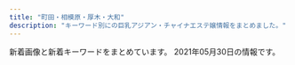 ```yaml
---
title: "町田・相模原・厚木・大和"
description: "キーワード別にの巨乳アジアン・チャイナエステ嬢情報をまとめました。"
---
```


新着画像と新着キーワードをまとめています。
2021年05月30日の情報です。

<DmmAffiliateIns />
<KeywordTable
  shops={
    [
    {
        "img_links": [
            "http://www.iyashihonpo.iesjp.com/images/backlistbtn.png",
            "http://www.iyashihonpo.iesjp.com/files/005.jpg",
            "http://www.iyashihonpo.iesjp.com/images/attention.png",
            "http://www.iyashihonpo.iesjp.com/files/002-02.jpg",
            "http://www.iyashihonpo.iesjp.com/files/006.jpg",
            "http://www.iyashihonpo.iesjp.com/images/coverParts.png",
            "http://www.iyashihonpo.iesjp.com/files/007-03.jpg",
            "http://www.iyashihonpo.iesjp.com/files/002-03.jpg",
            "http://www.iyashihonpo.iesjp.com/files/001-02.jpg",
            "http://www.iyashihonpo.iesjp.com/files/005-03.jpg",
            "http://www.iyashihonpo.iesjp.com/files/004.jpg",
            "http://www.iyashihonpo.iesjp.com/files/004-02.jpg",
            "http://www.iyashihonpo.iesjp.com/files/001.jpg",
            "http://www.iyashihonpo.iesjp.com/files/005-02.jpg",
            "http://www.iyashihonpo.iesjp.com/files/004-03.jpg",
            "http://www.iyashihonpo.iesjp.com/files/006-03.jpg",
            "http://www.iyashihonpo.iesjp.com/files/001-03.jpg",
            "http://www.iyashihonpo.iesjp.com/files/002.jpg",
            "http://www.iyashihonpo.iesjp.com/files/007-02.jpg",
            "http://www.iyashihonpo.iesjp.com/files/007.jpg",
            "http://www.iyashihonpo.iesjp.com/files/006-02.jpg",
            "http://www.iyashihonpo.iesjp.com/images/infoSlide01.jpg"
        ],
        "station": "\u76f8\u6a21\u5927\u91ce\u99c5\u5317\u53e3",
        "name": "\u7652\u3057\u672c\u8217",
        "keywords": {
            "E": 4,
            "C": 14,
            "87": 2,
            "86": 10,
            "D": 8
        },
        "url": "http://www.iyashihonpo.iesjp.com/"
    },
    {
        "img_links": [
            "http://www.k-koen.work/images/time.jpg",
            "http://www.k-koen.work/sp/images/topgirl.jpg",
            "http://www.k-koen.work/sp/images/rec.jpg",
            "http://www.k-koen.work/sp/images/sys1.jpg",
            "http://www.k-koen.work/sp/menu/interior.png",
            "http://www.k-koen.work/sp/images/bg.png",
            "http://www.k-koen.work/images/staff_t.jpg",
            "http://www.k-koen.work/images/sys1.jpg",
            "http://www.k-koen.work/images/right.png",
            "http://www.k-koen.work/sp/images/staff_t.jpg",
            "http://www.k-koen.work/sp/img/nana1.jpg",
            "http://www.k-koen.work/images/menu/interior.png",
            "http://www.k-koen.work/images/news.jpg",
            "http://www.k-koen.work/sp/staff/nana.jpg",
            "http://www.k-koen.work/images/tel.png",
            "http://www.k-koen.work/sp/staff/emi.jpg",
            "http://www.k-koen.work/sp/images/footer.png",
            "http://www.k-koen.work/sp/images/news.jpg",
            "http://www.k-koen.work/staff/nana.jpg",
            "http://www.k-koen.work/sp/images/int2.jpg",
            "http://www.k-koen.work/sp/images/tel.jpg",
            "http://www.k-koen.work/images/tg.jpg",
            "http://www.k-koen.work/images/menu/top.png",
            "http://www.k-koen.work/sp/images/ac1.jpg",
            "http://www.k-koen.work/img/emi1.jpg",
            "http://www.k-koen.work/images/int2.png",
            "http://www.k-koen.work/sp/menu/staff.png",
            "http://www.k-koen.work/sp/img/ayaka1.jpg",
            "http://www.k-koen.work/img/nana1.jpg",
            "http://www.k-koen.work/images/sm.jpg",
            "http://www.k-koen.work/sp/img/emi1.jpg",
            "http://www.k-koen.work/staff/emi.jpg",
            "http://www.k-koen.work/images/int1.jpg",
            "http://www.k-koen.work/sp/images/interior_t.jpg",
            "http://www.k-koen.work/sp/images/head.jpg",
            "http://www.k-koen.work/images/interior_t.jpg",
            "http://www.k-koen.work/images/menu/staff.png",
            "http://www.k-koen.work/staff/ayaka.jpg",
            "http://www.k-koen.work/img/ayaka1.jpg",
            "http://www.k-koen.work/sp/images/int1.jpg",
            "http://www.k-koen.work/images/koko_200x40.png",
            "http://www.k-koen.work/images/rec.jpg",
            "http://www.k-koen.work/sp/images/newsb.png",
            "http://www.k-koen.work/images/sys2.png",
            "http://www.k-koen.work/sp/staff/ayaka.jpg",
            "http://www.k-koen.work/sp/images/sys2.jpg",
            "http://www.k-koen.work/sp/menu/top.png",
            "http://www.k-koen.work/sp/images/koko_200x40.png"
        ],
        "station": "JR\u6a4b\u672c\u99c5\u5317\u53e3",
        "name": "For you",
        "url": "http://www.k-koen.work/",
        "keywords": {}
    },
    {
        "keywords": {},
        "station": "\u5927\u548c\u99c5\u5317\u53e3",
        "img_links": [
            "http://es-flower.work/images/int1.png",
            "http://es-flower.work/staff/yumi.jpg",
            "http://es-flower.work/img/yumi1.jpg",
            "http://es-flower.work/images/int2.png",
            "http://es-flower.work/images/tg.jpg",
            "http://es-flower.work/images/sys2.png",
            "http://es-flower.work/images/mobile.jpg",
            "http://es-flower.work/images/3.jpg",
            "http://es-flower.work/img/yuki1.jpg",
            "http://es-flower.work/staff/yuri.jpg",
            "http://es-flower.work/img/yuri1.jpg",
            "http://es-flower.work/images/head.jpg",
            "http://es-flower.work/images/sys1.png",
            "http://es-flower.work/images/b3.jpg",
            "http://es-flower.work/images/staff_t.jpg",
            "http://es-flower.work/images/news.jpg",
            "http://es-flower.work/images/rec2.jpg",
            "http://es-flower.work/images/rec1.png",
            "http://es-flower.work/images/b2.jpg",
            "http://es-flower.work/staff/yuki.jpg",
            "http://es-flower.work/images/tel.jpg",
            "http://es-flower.work/images/interior_t.jpg",
            "http://es-flower.work/images/2.jpg",
            "http://es-flower.work/images/1.jpg"
        ],
        "url": "http://es-flower.work/",
        "name": "\u8594\u8587\u5712"
    },
    {
        "station": "\u76f8\u6a21\u5927\u91ce\u99c5\u5357\u53e3",
        "keywords": {
            "90": 1,
            "\u4e73": 1,
            "\u5de8\u4e73": 1,
            "D": 9,
            "E": 1,
            "87": 5,
            "86": 4
        },
        "url": "http://www.baby.esjp.info/",
        "name": "\u30d9\u30d3\u30fc",
        "img_links": [
            "http://www.baby.esjp.info/files/052-02.jpg",
            "http://www.baby.esjp.info/files/051-02.jpg",
            "http://www.baby.esjp.info/files/053.jpg",
            "http://www.baby.esjp.info/files/050-02.jpg",
            "http://www.baby.esjp.info/images/top.png",
            "http://www.baby.esjp.info/files/049-02.jpg",
            "http://www.baby.esjp.info/images/shop/shop02.jpg",
            "http://www.baby.esjp.info/images/shop/shop01.jpg",
            "http://www.baby.esjp.info/images/bj3.png",
            "http://www.baby.esjp.info/files/051.jpg",
            "http://www.baby.esjp.info/images/staff_line.png",
            "http://www.baby.esjp.info/images/top_sche.png",
            "http://www.baby.esjp.info/files/038.jpg",
            "http://www.baby.esjp.info/files/052.jpg",
            "http://www.baby.esjp.info/images/link_line.png",
            "http://www.baby.esjp.info/files/053-02.jpg",
            "http://www.baby.esjp.info/images/girl-z1.jpg",
            "http://www.baby.esjp.info/images/shop/shop03.jpg",
            "http://www.baby.esjp.info/files/045-02.jpg",
            "http://www.baby.esjp.info/images/infor.png",
            "http://www.baby.esjp.info/images/tit-infor.png",
            "http://www.baby.esjp.info/files/054-02.jpg",
            "http://www.baby.esjp.info/files/050.jpg",
            "http://www.baby.esjp.info/images/shop/shop04.jpg",
            "http://www.baby.esjp.info/files/045.jpg",
            "http://www.baby.esjp.info/images/girl-z2.jpg",
            "http://www.baby.esjp.info/files/049.jpg",
            "http://www.baby.esjp.info/files/047.jpg",
            "http://www.baby.esjp.info/files/054.jpg",
            "http://www.baby.esjp.info/files/047-02.jpg",
            "http://www.baby.esjp.info/files/038-02.jpg",
            "http://www.baby.esjp.info/images/mobile.png",
            "http://www.baby.esjp.info/files/048-02.jpg",
            "http://www.baby.esjp.info/files/048.jpg"
        ]
    },
    {
        "name": "\u61a9 \uff5eikoi\uff5e",
        "img_links": [
            "https://m-este.com/wp-content/uploads/2020/12/\u0083\u0081\u0083\u0093\u0083G\u0083XC\u0083\u0081\u0083\u009388.png",
            "http://yikoi.work/images/sys3.png",
            "http://yikoi.work/img/nene1.jpg",
            "http://yikoi.work/sp/images/rec1.jpg",
            "http://yikoi.work/sp/images/interior_t.jpg",
            "http://yikoi.work/images/int1.png",
            "http://yikoi.work/img/mimi1.jpg",
            "http://yikoi.work/sp/images/int4.jpg",
            "http://yikoi.work/sp/images/int2.jpg",
            "http://yikoi.work/sp/staff/rao.jpg",
            "http://yikoi.work/sp/images/sys1.jpg",
            "http://yikoi.work/images/sisu.png",
            "http://yikoi.work/images/sys1.jpg",
            "http://yikoi.work/sp/staff/nene.jpg",
            "http://yikoi.work/sp/images/int3.jpg",
            "http://yikoi.work/sp/images/int2.png",
            "http://yikoi.work/images/head.jpg",
            "http://yikoi.work/images/1.jpg",
            "http://yikoi.work/images/sys2.jpg",
            "http://yikoi.work/sp/images/sisu_t.jpg",
            "http://yikoi.work/sp/images/int1.png",
            "http://yikoi.work/images/6.jpg",
            "http://yikoi.work/sp/images/footer.png",
            "http://yikoi.work/sp/staff/rika.jpg",
            "http://yikoi.work/sp/images/staff_t.jpg",
            "http://yikoi.work/sp/img/rao1.jpg",
            "http://yikoi.work/sp/img/kana1.jpg",
            "http://yikoi.work/images/interior_t.png",
            "http://yikoi.work/sp/img/rika1.jpg",
            "http://yikoi.work/sp/staff/mei.jpg",
            "http://yikoi.work/sp/staff/mimi.jpg",
            "http://yikoi.work/images/3.jpg",
            "http://yikoi.work/images/2.jpg",
            "http://yikoi.work/images/rec1.png",
            "http://yikoi.work/sp/staff/sakura.jpg",
            "http://yikoi.work/images/4.jpg",
            "http://yikoi.work/sp/images/sisu.jpg",
            "http://yikoi.work/images/staff_t.png",
            "http://yikoi.work/sp/menu/staff.jpg",
            "http://yikoi.work/sp/images/news_t.jpg",
            "http://yikoi.work/images/line.png",
            "http://yikoi.work/images/sm.jpg",
            "http://yikoi.work/sp/img/sakura1.jpg",
            "http://yikoi.work/sp/images/sys3.png",
            "http://yikoi.work/img/rika1.jpg",
            "http://yikoi.work/img/mei1.jpg",
            "http://yikoi.work/images/rec2.png",
            "http://yikoi.work/sp/images/head.jpg",
            "http://yikoi.work/images/mobile.jpg",
            "http://yikoi.work/img/kana1.jpg",
            "http://yikoi.work/sp/images/int5.jpg",
            "http://yikoi.work/images/5.jpg",
            "http://yikoi.work/sp/images/tg.jpg",
            "http://yikoi.work/sp/images/tel.jpg",
            "http://yikoi.work/sp/images/rec2.jpg",
            "http://yikoi.work/sp/menu/top.jpg",
            "http://yikoi.work/sp/img/mei1.jpg",
            "http://yikoi.work/sp/staff/kana.jpg",
            "http://yikoi.work/img/sakura1.jpg",
            "http://yikoi.work/sp/img/nene1.jpg",
            "http://yikoi.work/images/7.jpg",
            "http://yikoi.work/images/news_t.jpg",
            "http://yikoi.work/sp/images/sys2.jpg",
            "http://yikoi.work/images/int2.png",
            "http://yikoi.work/sp/img/mimi1.jpg",
            "http://yikoi.work/img/rao1.jpg",
            "http://yikoi.work/sp/images/info.jpg"
        ],
        "keywords": {},
        "url": "http://yikoi.work/",
        "station": "JR\u753a\u7530\u99c5"
    },
    {
        "url": "http://roman-es.info/",
        "img_links": [
            "http://roman-es.info/staff/yuki4.jpg",
            "http://roman-es.info/staff/riric.jpg",
            "http://roman-es.info/staff/riri.jpg",
            "http://roman-es.info/staff/yuki.jpg",
            "http://roman-es.info/staff/yuki3.jpg",
            "http://roman-es.info/img/pic/slide_1.jpg",
            "http://roman-es.info/staff/riri2.jpg",
            "http://roman-es.info/staff/riri4.jpg",
            "http://roman-es.info/staff/miki2.jpg",
            "http://roman-es.info/staff/miki3.jpg",
            "http://roman-es.info/staff/miki1.jpg",
            "http://roman-es.info/staff/yuki1.jpg",
            "http://roman-es.info/staff/riri1.jpg",
            "http://roman-es.info/staff/miki.jpg",
            "http://roman-es.info/staff/yuki2.jpg",
            "http://roman-es.info/staff/riri3.jpg",
            "http://roman-es.info/staff/miki4.jpg",
            "http://roman-es.info/img/all/loader.png",
            "http://roman-es.info/img/pic/slide_2.jpg"
        ],
        "keywords": {},
        "name": "\u4eba\u9b5a",
        "station": "\u5927\u548c\u99c5"
    },
    {
        "name": "AGEHA \uff5e\u30a2\u30b2\u30cf\uff5e",
        "url": "http://shegege.site/",
        "img_links": [
            "http://shegege.site/img/nav-005.png",
            "http://shegege.site/img/tel.png",
            "http://shegege.site/img/nav-006.png",
            "http://shegege.site/uploads/191107/1-19110G5523cb.jpg",
            "http://shegege.site/uploads/210305/1-2103051I911305.jpg",
            "http://shegege.site/img/nav-004.png",
            "http://shegege.site/uploads/allimg/200711/1-200G1103624.jpg",
            "http://shegege.site/img/nav-003.png",
            "http://shegege.site/img/nav-001.png",
            "http://shegege.site/uploads/200619/1-200619150304G2.jpg",
            "http://shegege.site/uploads/210114/1-210114150150196.jpg",
            "http://shegege.site/img/nav-002.png",
            "http://shegege.site/uploads/190909/1-1ZZ9151421512.jpg",
            "http://shegege.site/uploads/201224/1-20122412301I25.jpg",
            "http://shegege.site/uploads/201128/1-20112Q01145319.jpg",
            "http://shegege.site/uploads/201218/1-20121Q25123912.jpg",
            "http://shegege.site/uploads/200325/1-200325131632G7.jpg",
            "http://shegege.site/uploads/210503/1-21050313454WX.jpg",
            "http://shegege.site/uploads/200520/1-2005200S91a39.jpg",
            "http://shegege.site/uploads/200602/1-20060211364K04.jpg",
            "http://shegege.site/uploads/200711/1-200G11036344J.jpg"
        ],
        "keywords": {
            "89": 1,
            "86": 9,
            "D": 12,
            "88": 3,
            "G": 1
        },
        "station": "\u672c\u539a\u6728\u99c5\u5317\u53e3"
    },
    {
        "img_links": [
            "http://sagamiono.net/staffPhoto/s20210114023130.jpg",
            "http://sagamiono.net/images/showFrame.png",
            "http://sagamiono.net/images/gallery/02.jpg",
            "http://sagamiono.net/staffPhoto/b20210114023244.jpg",
            "http://sagamiono.net/staffPhoto/s20210114023244.jpg",
            "http://sagamiono.net/staffPhoto/b20210114023117.jpg",
            "http://sagamiono.net/images/slider/03.jpg",
            "http://sagamiono.net/uploadfiles/Image/campaignSagamionoNetHaru.jpg",
            "http://sagamiono.net/images/gallery/01.jpg",
            "http://sagamiono.net/images/slider/04.jpg",
            "http://sagamiono.net/images/returnBtn.png",
            "http://sagamiono.net/uploadfiles/images/08.jpg",
            "http://sagamiono.net/staffPhoto/s20210114023233.jpg",
            "http://sagamiono.net/staffPhoto/b20210114023233.jpg",
            "http://sagamiono.net/staffPhoto/b20210114023130.jpg",
            "http://sagamiono.net/staffPhoto/b20210114023151.jpg",
            "http://sagamiono.net/staffPhoto/b20210114023255.jpg",
            "http://sagamiono.net/staffPhoto/b20210114023057.jpg",
            "http://sagamiono.net/staffPhoto/s20210114023117.jpg",
            "http://sagamiono.net/staffPhoto/s20210114023255.jpg",
            "http://sagamiono.net/staffPhoto/s20210114023151.jpg",
            "http://sagamiono.net/uploadfiles/images/052.jpg",
            "http://sagamiono.net/images/gallery/04.jpg",
            "http://sagamiono.net/staffPhoto/s20210114023211.jpg",
            "http://sagamiono.net/staffPhoto/b20210318163535.jpg",
            "http://sagamiono.net/images/slider/01.jpg",
            "http://sagamiono.net/images/mobile.jpg",
            "http://sagamiono.net/staffPhoto/s20210114023057.jpg",
            "http://sagamiono.net/staffPhoto/s20210318163535.jpg",
            "http://sagamiono.net/images/gallery/03.jpg",
            "http://sagamiono.net/images/slider/02.jpg",
            "http://sagamiono.net/staffPhoto/b20210114023211.jpg"
        ],
        "station": "\u76f8\u6a21\u5927\u91ce\u99c5\u5317\u53e3",
        "url": "http://sagamiono.net/",
        "name": "\u30b3\u30b9\u30e2\u30b9",
        "keywords": {
            "D": 1,
            "82": 1,
            "\u30bb\u30af\u30b7\u30fc": 134,
            "90": 3,
            "84": 1,
            "88": 2,
            "92": 1,
            "91": 1
        }
    },
    {
        "keywords": {},
        "name": "\u695a\u3005",
        "img_links": [
            "http://onshin.xyz/_src/39648933/wechatimg270.jpg",
            "http://onshin.xyz/_src/38965827/img20200212123452130136.jpg",
            "http://onshin.xyz/_src/39571191/point_blur_jan292021_170857.jpg",
            "http://onshin.xyz/_src/38965759/s2.jpg",
            "http://onshin.xyz/_src/38965826/img20200212123452130136.jpg",
            "http://onshin.xyz/_src/39571142/wechatimg269_20200209155042881.jpg",
            "http://onshin.xyz/_src/39571114/img20200212123605950636.jpg",
            "http://onshin.xyz/_src/39571004/img20200212123720046544.jpg",
            "http://onshin.xyz/_src/39571218/img20200212123842969058.jpg",
            "http://onshin.xyz/_src/38965795/sign.png",
            "http://onshin.xyz/_src/38965843/img20200212123402999347.jpg",
            "http://onshin.xyz/_src/39647639/cam2.jpg",
            "http://onshin.xyz/_src/38965786/sign.png",
            "http://onshin.xyz/_src/38965798/sign.png",
            "http://onshin.xyz/_src/39571219/img20200212123842969058.jpg",
            "http://onshin.xyz/_src/38965818/sign.png",
            "http://onshin.xyz/_src/38965771/conbaner.png",
            "http://onshin.xyz/_src/39571023/img20200212123750825675.jpg",
            "http://onshin.xyz/_src/38965821/sign.png",
            "http://onshin.xyz/_src/38965778/navi_03.png",
            "http://onshin.xyz/_src/38965842/img20200212123402999347.jpg",
            "http://onshin.xyz/_src/38965856/s4.jpg",
            "http://onshin.xyz/_src/38965845/img20200212123402999347.jpg",
            "http://onshin.xyz/_src/39647637/cam2.jpg",
            "http://onshin.xyz/_src/39571190/point_blur_jan292021_170857.jpg",
            "http://onshin.xyz/_src/38965857/s4.jpg",
            "http://onshin.xyz/_src/38965804/img20200212123452130136.jpg",
            "http://onshin.xyz/_src/39571165/img20200212123720046544.jpg",
            "http://onshin.xyz/_src/39571026/point_blur_jan292021_170857.jpg",
            "http://onshin.xyz/_src/38965782/navi_07.png",
            "http://onshin.xyz/_src/39571117/img20200212123605950636.jpg",
            "http://onshin.xyz/_src/39571146/wechatimg269_20200209155042881.jpg",
            "http://onshin.xyz/_src/39571193/point_blur_jan292021_170857.jpg",
            "http://onshin.xyz/_src/38965850/img20200212123452130136.jpg",
            "http://onshin.xyz/_src/39571141/wechatimg270.jpg",
            "http://onshin.xyz/_src/38965848/img20200212123402999347.jpg",
            "http://onshin.xyz/_src/38965812/sign.png",
            "http://onshin.xyz/_src/38965878/wechatimg47.jpg",
            "http://onshin.xyz/_src/38965805/img20200212123452130136.jpg",
            "http://onshin.xyz/_src/38965884/wechatimg89089a3d49ce9555a298149aea23d992.jpg",
            "http://onshin.xyz/_src/38965870/wechatimg46.jpg",
            "http://onshin.xyz/_src/39571164/img20200212123720046544.jpg",
            "http://onshin.xyz/_src/38965849/img20200212123452130136.jpg",
            "http://onshin.xyz/_src/38965769/sign.png",
            "http://onshin.xyz/_src/39571179/img20200212123750825675.jpg",
            "http://onshin.xyz/_src/39571178/img20200212123750825675.jpg",
            "http://onshin.xyz/_src/39571022/img20200212123750825675.jpg",
            "http://onshin.xyz/_src/38965834/sign.png",
            "http://onshin.xyz/_src/39648932/wechatimg269_20200209155042881.jpg",
            "http://onshin.xyz/_src/39571162/img20200212123720046544.jpg",
            "http://onshin.xyz/_src/39571231/img20200212123918630367.jpg",
            "http://onshin.xyz/_src/38965855/s3.jpg",
            "http://onshin.xyz/_src/38965868/wechatimg52.jpg",
            "http://onshin.xyz/_src/39571220/img20200212123842969058.jpg",
            "http://onshin.xyz/_src/39571180/img20200212123750825675.jpg",
            "http://onshin.xyz/_src/38965784/navi_09.png",
            "http://onshin.xyz/_src/38965886/re.png",
            "http://onshin.xyz/_src/38965760/s3.jpg",
            "http://onshin.xyz/_src/38965837/sign.png",
            "http://onshin.xyz/_src/38965758/s1.jpg",
            "http://onshin.xyz/_src/38965860/conbaner.png",
            "http://onshin.xyz/_src/39571116/img20200212123605950636.jpg",
            "http://onshin.xyz/_src/38965872/wechatimg51.jpg",
            "http://onshin.xyz/_src/39570590/img20200212123605950636.jpg",
            "http://onshin.xyz/_src/38965809/sign.png",
            "http://onshin.xyz/_src/39571192/point_blur_jan292021_170857.jpg",
            "http://onshin.xyz/_src/39571233/img20200212123918630367.jpg",
            "http://onshin.xyz/_src/38965864/time.png",
            "http://onshin.xyz/_src/38965813/staffgallery.png",
            "http://onshin.xyz/_src/39571163/img20200212123720046544.jpg",
            "http://onshin.xyz/_src/39571177/img20200212123750825675.jpg",
            "http://onshin.xyz/_src/38965853/s1.jpg",
            "http://onshin.xyz/_src/39571055/img20200212123918630367.jpg",
            "http://onshin.xyz/_src/38965854/s2.jpg",
            "http://onshin.xyz/_src/38965876/wechatimg49.jpg",
            "http://onshin.xyz/_src/38965874/wechatimg48.jpg",
            "http://onshin.xyz/_src/39571056/img20200212123918630367.jpg",
            "http://onshin.xyz/_src/38965844/img20200212123402999347.jpg",
            "http://onshin.xyz/_src/39571052/img20200212123842969058.jpg",
            "http://onshin.xyz/_src/39571051/img20200212123842969058.jpg",
            "http://onshin.xyz/_src/39571232/img20200212123918630367.jpg",
            "http://onshin.xyz/_src/39571027/point_blur_jan292021_170857.jpg",
            "http://onshin.xyz/_src/39571005/img20200212123720046544.jpg",
            "http://onshin.xyz/_src/38965780/navi_05.png",
            "http://onshin.xyz/_src/39571115/img20200212123605950636.jpg",
            "http://onshin.xyz/_src/38965789/sign.png",
            "http://onshin.xyz/_src/38965767/now.jpg",
            "http://onshin.xyz/_src/38965847/img20200212123402999347.jpg",
            "http://onshin.xyz/_src/38965770/sign.png",
            "http://onshin.xyz/_src/38965766/now.jpg",
            "http://onshin.xyz/_src/39571217/img20200212123842969058.jpg",
            "http://onshin.xyz/_src/39570591/img20200212123605950636.jpg",
            "http://onshin.xyz/_src/39627767/wx00020211-183028%402x.png",
            "http://onshin.xyz/_src/39571145/wechatimg269_20200209155042881.jpg",
            "http://onshin.xyz/_src/39571234/img20200212123918630367.jpg"
        ],
        "station": "\u672c\u539a\u6728\u99c5\u5317\u53e3",
        "url": "http://onshin.xyz/"
    },
    {
        "url": "http://www.relax-fuwafuwa.cn/",
        "img_links": [
            "http://www.relax-fuwafuwa.cn/Public/Reception/picture/massage1.png",
            "http://www.relax-fuwafuwa.cn/Public/Reception/picture/news.png",
            "http://www.relax-fuwafuwa.cn/ueditor/php/upload/image/20171213/1513161912109916.jpg",
            "http://www.relax-fuwafuwa.cn/Public/Reception/picture/nei_bj3.jpg",
            "http://www.relax-fuwafuwa.cn/Public/Reception/picture/staff1.jpg",
            "http://www.relax-fuwafuwa.cn/Public/Reception/picture/2.png",
            "http://www.relax-fuwafuwa.cn/Public/Reception/picture/biaoti.jpg",
            "http://www.relax-fuwafuwa.cn/Public/Reception/picture/top.png",
            "http://www.relax-fuwafuwa.cn/Public/Reception/picture/nei3.jpg",
            "http://www.relax-fuwafuwa.cn/ueditor/php/upload/image/20210512/1620825451415316.jpeg",
            "http://www.relax-fuwafuwa.cn/Public/Reception/picture/1.png",
            "http://www.relax-fuwafuwa.cn/Public/Reception/picture/s_staff.png",
            "http://www.relax-fuwafuwa.cn/Public/Reception/picture/nei5.jpg",
            "http://www.relax-fuwafuwa.cn/Public/Reception/picture/s_massage.png",
            "http://www.relax-fuwafuwa.cn/Uploads/user/609c91d3d687a.jpg"
        ],
        "station": "\u5c0f\u7530\u6025\u76f8\u6a21\u539f\u99c5\u5357\u53e3",
        "keywords": {
            "89": 1
        },
        "name": "\u3075\u308f\u3075\u308f"
    },
    {
        "station": "\u5357\u6797\u9593\u99c5\u897f\u53e3",
        "name": "\u3071\u3044\u306a\u3063\u3077\u308b",
        "keywords": {
            "92": 3,
            "93": 3,
            "94": 3,
            "95": 6,
            "G": 6,
            "H": 15,
            "C": 14,
            "90": 3,
            "\u30bb\u30af\u30b7\u30fc": 3
        },
        "url": "http://rihanna.xyz.mn/",
        "img_links": [
            "http://rihanna.xyz.mn/images/tit_service.png",
            "http://rihanna.xyz.mn/images/img_service08.jpg",
            "http://rihanna.xyz.mn/photos/sites/6/2021/04/2021042604231363.jpg",
            "http://rihanna.xyz.mn/images/room5.jpg",
            "http://rihanna.xyz.mn/images/fues200.png",
            "http://rihanna.xyz.mn/images/room1.jpg",
            "http://rihanna.xyz.mn/photos/sites/6/2021/04/2021042604202751.jpg",
            "http://rihanna.xyz.mn/images/img_service04.jpg",
            "http://rihanna.xyz.mn/images/img_service09.jpg",
            "http://rihanna.xyz.mn/images/staff_line.jpg",
            "http://rihanna.xyz.mn/images/staff01.png",
            "http://rihanna.xyz.mn/images/link_nav02.png",
            "http://rihanna.xyz.mn/images/link_nav05.png",
            "http://rihanna.xyz.mn/images/link_nav06.png",
            "http://rihanna.xyz.mn/images/room4.jpg",
            "http://rihanna.xyz.mn/photos/sites/6/2021/04/2021042614130925.jpg",
            "http://rihanna.xyz.mn/images/end.png",
            "http://rihanna.xyz.mn/photos/sites/6/2021/04/2021042604121685.jpg",
            "http://rihanna.xyz.mn/images/link_nav03.png",
            "http://rihanna.xyz.mn/images/room2.jpg",
            "http://rihanna.xyz.mn/images/img_service05.jpg",
            "http://rihanna.xyz.mn/images/room6.jpg",
            "http://rihanna.xyz.mn/images/card.png",
            "http://rihanna.xyz.mn/images/tit_staff.png",
            "http://rihanna.xyz.mn/images/link_nav04.png",
            "http://rihanna.xyz.mn/images/link_nav01.png",
            "http://rihanna.xyz.mn/photos/sites/6/2021/04/2021042614151040.jpg",
            "http://rihanna.xyz.mn/images/img_service06.jpg",
            "http://rihanna.xyz.mn/images/img_service07.jpg",
            "http://rihanna.xyz.mn/images/img_service03.jpg",
            "http://rihanna.xyz.mn/images/top.png",
            "http://rihanna.xyz.mn/images/img_service02.jpg",
            "http://rihanna.xyz.mn/photos/sites/6/2021/04/2021042904450394.jpg",
            "http://rihanna.xyz.mn/images/room3.jpg",
            "http://rihanna.xyz.mn/images/img_service01.jpg"
        ]
    },
    {
        "keywords": {
            "C": 9
        },
        "img_links": [
            "https://lafesta.ests.jp/photos/sites/43/2018/06/2018062603142188.jpg",
            "https://lafesta.ests.jp/photos/sites/43/2019/05/2019052513415829.jpg",
            "https://lafesta.ests.jp/images/s_news.jpg",
            "https://lafesta.ests.jp/images/staff0.jpg",
            "https://lafesta.ests.jp/images/top.jpg",
            "https://lafesta.ests.jp/photos/sites/43/2020/11/2020111211332413.jpg",
            "https://lafesta.ests.jp/photos/sites/43/2018/06/201806260314216.jpg",
            "https://lafesta.ests.jp/images/pick1.jpg",
            "https://lafesta.ests.jp/images/pick_bj2.jpg",
            "https://lafesta.ests.jp/photos/sites/43/2020/09/2020092918240213.jpg",
            "https://lafesta.ests.jp/images/s1.jpg",
            "https://lafesta.ests.jp/images/s3.jpg",
            "https://lafesta.ests.jp/images/photo.jpg",
            "https://lafesta.ests.jp/images/mobile.jpg",
            "https://lafesta.ests.jp/images/s_staff.jpg",
            "https://lafesta.ests.jp/images/pick.jpg"
        ],
        "station": "\u6d77\u8001\u540d\u99c5\u6771\u53e3",
        "name": "\u30e9\u30d5\u30a7\u30b9\u30bf",
        "url": "https://lafesta.ests.jp/"
    },
    {
        "name": "\u5922\u306e\u604b",
        "station": "\u5927\u548c\u99c5\u5317\u53e3",
        "url": "http://yumenokoi.xyz.mn/",
        "img_links": [
            "http://yumenokoi.xyz.mn/images/news1.jpg",
            "http://yumenokoi.xyz.mn/images/s_staff.jpg",
            "http://yumenokoi.xyz.mn/photos/sites/63/2020/08/2020082804381466.jpg",
            "http://yumenokoi.xyz.mn/images/top.jpg",
            "http://yumenokoi.xyz.mn/images/staff_bj3.jpg",
            "http://yumenokoi.xyz.mn/photos/sites/63/2020/08/2020082804382098.jpg",
            "http://yumenokoi.xyz.mn/images/mobile.jpg",
            "http://yumenokoi.xyz.mn/images/1.jpg",
            "http://yumenokoi.xyz.mn/images/info2.jpg",
            "http://yumenokoi.xyz.mn/images/s_link.jpg",
            "http://yumenokoi.xyz.mn/images/2.jpg"
        ],
        "keywords": {
            "86": 2,
            "D": 2
        }
    },
    {
        "url": "http://t-rose.work/",
        "name": "\u591c\u6765\u9999",
        "img_links": [
            "http://t-rose.work/images/rec2.png",
            "http://t-rose.work/images/head.jpg",
            "http://t-rose.work/staff/mimi.jpg",
            "http://t-rose.work/staff/yuri.jpg",
            "http://t-rose.work/images/rec1.jpg",
            "http://t-rose.work/staff/eri.jpg",
            "http://t-rose.work/staff/nana.jpg",
            "http://t-rose.work/images/tg.jpg",
            "http://t-rose.work/images/int2.png",
            "http://t-rose.work/images/staff_t.jpg",
            "http://t-rose.work/images/news.jpg",
            "http://t-rose.work/images/up.png",
            "http://t-rose.work/img/ka1.jpg",
            "http://t-rose.work/img/mimi1.jpg",
            "http://t-rose.work/images/interior_t.jpg",
            "http://t-rose.work/img/nana1.jpg",
            "http://t-rose.work/images/int1.png",
            "http://t-rose.work/img/yuri1.jpg",
            "http://t-rose.work/images/sys.png",
            "http://t-rose.work/staff/ka.jpg",
            "http://t-rose.work/img/eri1.jpg"
        ],
        "station": "\u76f8\u6a21\u5927\u91ce\u99c5\u5317\u53e3",
        "keywords": {}
    },
    {
        "keywords": {
            "89": 2,
            "87": 1,
            "C": 1,
            "D": 2
        },
        "station": "\u672c\u539a\u6728\u99c5\u5357\u53e3",
        "url": "http://foryou.relaxnabi.com/",
        "name": "All For You \uff5e\u30aa\u30fc\u30eb\u30fb\u30d5\u30a9\u30fc\u30fb\u30e6\u30fc\uff5e",
        "img_links": [
            "http://foryou.relaxnabi.com/css/nav/nav-003.png",
            "http://foryou.relaxnabi.com/css/nav/nav-004.png",
            "http://foryou.relaxnabi.com/css/top-right01.png",
            "http://foryou.relaxnabi.com/css/tel.png",
            "http://foryou.relaxnabi.com/css/nav/nav-002.png",
            "http://foryou.relaxnabi.com/css/nav/nav-001.png",
            "http://foryou.relaxnabi.com/css/nav/nav-005.png",
            "http://foryou.relaxnabi.com/css/staff/staff01.png",
            "http://foryou.relaxnabi.com/css/nav/nav-006.png",
            "http://foryou.relaxnabi.com/css/top-right02.png",
            "http://foryou.relaxnabi.com/css/top-right03.png",
            "http://foryou.relaxnabi.com/css/staff/staff02.png",
            "http://foryou.relaxnabi.com/css/staff/staff03.png",
            "http://foryou.relaxnabi.com/css/baner.jpg"
        ]
    },
    {
        "keywords": {},
        "name": "\u871c\u30fb\u307f\u3064",
        "url": "https://mitsu.iest.info/",
        "station": "\u76f8\u6a21\u5927\u91ce\u99c5\u5357\u53e3",
        "img_links": []
    },
    {
        "name": "Sherry \uff5e\u30b7\u30a7\u30ea\u30fc\uff5e",
        "station": "\u5927\u548c\u99c5\u5357\u53e3",
        "url": "http://sherry.est888.com/",
        "keywords": {
            "88": 1,
            "89": 1,
            "D": 2,
            "C": 1,
            "86": 1
        },
        "img_links": [
            "http://sherry.est888.com/css/nav/nav-003.png",
            "http://sherry.est888.com/css/staff/staff03.jpg",
            "http://sherry.est888.com/css/nav/nav-002.png",
            "http://sherry.est888.com/css/head-change.jpg",
            "http://sherry.est888.com/css/nav/nav-001.png",
            "http://sherry.est888.com/css/top03.jpg",
            "http://sherry.est888.com/css/tel.png",
            "http://sherry.est888.com/css/nav/nav-004.png",
            "http://sherry.est888.com/css/nav/nav-006.png",
            "http://sherry.est888.com/css/staff/staff01.jpg",
            "http://sherry.est888.com/css/nav/nav-005.png",
            "http://sherry.est888.com/css/osusume03.jpg",
            "http://sherry.est888.com/css/staff/staff02.jpg"
        ]
    },
    {
        "img_links": [
            "http://es-mina.com/staff/kana/01mb.jpg",
            "http://es-mina.com/staff/nanami/01mb.jpg",
            "http://es-mina.com/img/access/roada1.jpg",
            "http://es-mina.com/img/access/roadb3.jpg",
            "http://es-mina.com/img/access/roada2.jpg",
            "http://es-mina.com/img/mainft.jpg",
            "http://es-mina.com/img/access/roada4.jpg",
            "http://es-mina.com/staff/ran/01mb.jpg",
            "http://es-mina.com/staff/runa/01mb.jpg",
            "http://es-mina.com/staff/minami/01mb.jpg",
            "http://es-mina.com/staff/emi/01mb.jpg",
            "http://es-mina.com/img/access/roadb4.jpg",
            "http://es-mina.com/staff/rie/01mb.jpg",
            "http://es-mina.com/pic/topimg3.jpg",
            "http://es-mina.com/img/conmsg.png",
            "http://es-mina.com/staff/sora/01mb.jpg",
            "http://es-mina.com/staff/midori/01mb.jpg",
            "http://es-mina.com/staff/nene/01mb.jpg",
            "http://es-mina.com/img/ttl_staff.png",
            "http://es-mina.com/staff/aya/01mb.jpg",
            "http://es-mina.com/staff/ririka/01mb.jpg",
            "http://es-mina.com/img/access/roadb1.jpg",
            "http://es-mina.com/img/access/roadsp.png",
            "http://es-mina.com/staff/yuki/01mb.jpg",
            "http://es-mina.com/staff/rei/01mb.jpg",
            "http://es-mina.com/img/ttl_concept.png",
            "http://es-mina.com/staff/mana/01mb.jpg",
            "http://es-mina.com/staff/haru/01mb.jpg",
            "http://es-mina.com/staff/nana/01mb.jpg",
            "http://es-mina.com/pic/topimg2.jpg",
            "http://es-mina.com/pic/topimg1.jpg",
            "http://es-mina.com/staff/momoko/01mb.jpg",
            "http://es-mina.com/staff/yuina/01mb.jpg",
            "http://es-mina.com/img/foot.jpg",
            "http://es-mina.com/staff/izumi/01mb.jpg",
            "http://es-mina.com/staff/tina/01mb.jpg",
            "http://es-mina.com/staff/ai/01mb.jpg",
            "http://es-mina.com/pic/head.jpg",
            "http://es-mina.com/staff/sakura/01mb.jpg",
            "http://es-mina.com/staff/miki/01mb.jpg",
            "http://es-mina.com/img/access/roada3.jpg",
            "http://es-mina.com/staff/haruka/01mb.jpg",
            "http://es-mina.com/img/access/roadb2.jpg",
            "http://es-mina.com/staff/hana/01mb.jpg"
        ],
        "keywords": {
            "C": 33
        },
        "station": "\u753a\u7530\u99c5\u6771\u53e3",
        "name": "MINA",
        "url": "http://es-mina.com/"
    },
    {
        "url": "http://www.kawaii.mensest.com/",
        "keywords": {
            "87": 10,
            "D": 14,
            "86": 4
        },
        "station": "\u672c\u539a\u6728\u99c5\u5317\u53e3",
        "name": "Kawaii\u604b\u4eba",
        "img_links": [
            "http://www.kawaii.mensest.com/files/008-02.jpg",
            "http://www.kawaii.mensest.com/files/003-02.jpg",
            "http://www.kawaii.mensest.com/files/005-02.jpg",
            "http://www.kawaii.mensest.com/images/news.jpg",
            "http://www.kawaii.mensest.com/images/link_s .png",
            "http://www.kawaii.mensest.com/files/007.jpg",
            "http://www.kawaii.mensest.com/files/008.jpg",
            "http://www.kawaii.mensest.com/images/top.png",
            "http://www.kawaii.mensest.com/images/ser.jpg",
            "http://www.kawaii.mensest.com/files/007-02.jpg",
            "http://www.kawaii.mensest.com/files/003.jpg",
            "http://www.kawaii.mensest.com/files/004.jpg",
            "http://www.kawaii.mensest.com/files/001-02.jpg",
            "http://www.kawaii.mensest.com/images/staff_s.png",
            "http://www.kawaii.mensest.com/files/004-02.jpg",
            "http://www.kawaii.mensest.com/files/001.jpg",
            "http://www.kawaii.mensest.com/files/002-02.jpg",
            "http://www.kawaii.mensest.com/images/pick.jpg",
            "http://www.kawaii.mensest.com/files/005.jpg",
            "http://www.kawaii.mensest.com/files/002.jpg"
        ]
    },
    {
        "name": "\u6fc0\u5b89\u7f8e\u4eba",
        "url": "http://www.gekiyasu.relax-hp.com/",
        "img_links": [
            "http://www.gekiyasu.relax-hp.com/files/001.jpg",
            "http://www.gekiyasu.relax-hp.com/images/info_text.jpg",
            "http://www.gekiyasu.relax-hp.com/files/044.jpg",
            "http://www.gekiyasu.relax-hp.com/files/047.jpg",
            "http://www.gekiyasu.relax-hp.com/files/006.jpg",
            "http://www.gekiyasu.relax-hp.com/files/045.jpg",
            "http://www.gekiyasu.relax-hp.com/images/bar-girls.png",
            "http://www.gekiyasu.relax-hp.com/images/bar-inte.png",
            "http://www.gekiyasu.relax-hp.com/files/005.jpg",
            "http://www.gekiyasu.relax-hp.com/images/info2.jpg",
            "http://www.gekiyasu.relax-hp.com/images/girls-bar.png",
            "http://www.gekiyasu.relax-hp.com/images/bar-infomation.png",
            "http://www.gekiyasu.relax-hp.com/images/bar-news.png",
            "http://www.gekiyasu.relax-hp.com/files/002.jpg",
            "http://www.gekiyasu.relax-hp.com/files/004.jpg",
            "http://www.gekiyasu.relax-hp.com/images/info1.jpg",
            "http://www.gekiyasu.relax-hp.com/files/003.jpg"
        ],
        "keywords": {
            "C": 1,
            "\u30bb\u30af\u30b7\u30fc": 1,
            "D": 8,
            "87": 7,
            "85": 1,
            "86": 1
        },
        "station": "\u5927\u548c\u99c5\u5c0f\u7530\u6025\u53e3"
    },
    {
        "keywords": {},
        "station": "\u76f8\u6a21\u5927\u91ce\u99c5\u5357\u53e3",
        "name": "\u30b9\u30de\u30a4\u30eb",
        "img_links": [
            "http://www.spun.work/images/int1.png",
            "http://www.spun.work/images/news.png",
            "http://www.spun.work/images/mobile.jpg",
            "http://www.spun.work/img/mari1.jpg",
            "http://www.spun.work/images/int2.png",
            "http://www.spun.work/images/sys1.png",
            "http://www.spun.work/images/line.png",
            "http://www.spun.work/img/maki1.jpg",
            "http://www.spun.work/img/raki1.jpg",
            "http://www.spun.work/images/6.jpg",
            "http://www.spun.work/img/koko1.jpg",
            "http://www.spun.work/img/yuki1.jpg",
            "http://www.spun.work/images/head.jpg",
            "http://www.spun.work/images/info.png",
            "http://www.spun.work/images/staff_t.jpg",
            "http://www.spun.work/images/ta.jpg",
            "http://www.spun.work/images/7.jpg",
            "http://www.spun.work/images/interior_t.jpg",
            "http://www.spun.work/images/sys2.png",
            "http://www.spun.work/images/tel.jpg",
            "http://www.spun.work/images/2.jpg",
            "http://www.spun.work/images/1.jpg",
            "http://www.spun.work/images/5.jpg"
        ],
        "url": "http://www.spun.work/"
    },
    {
        "station": "JR\u76f8\u6a21\u539f\u99c5\u5357\u53e3",
        "img_links": [
            "http://esthe-japan.work/tsubaki/staff/staff4/01.jpg",
            "http://esthe-japan.work/tsubaki/staff/staff1/01.jpg",
            "http://esthe-japan.work/tsubaki/pic/campaign.jpg",
            "http://esthe-japan.work/tsubaki/staff/staff3/01.jpg",
            "http://esthe-japan.work/tsubaki/pic/head.png",
            "http://esthe-japan.work/tsubaki/img/foot.jpg",
            "http://esthe-japan.work/tsubaki/staff/staff2/01.jpg",
            "http://esthe-japan.work/tsubaki/staff/staff/01.jpg",
            "http://esthe-japan.work/tsubaki/pic/topimg.jpg",
            "http://esthe-japan.work/tsubaki/staff/staff5/01.jpg",
            "http://esthe-japan.work/tsubaki/img/ttl_staff.png"
        ],
        "keywords": {
            "C": 12
        },
        "url": "http://esthe-japan.work/tsubaki/",
        "name": "\u693f"
    },
    {
        "name": "\u30a2\u30ab\u30b9\u30ea\u30cf\u30a6\u30b9",
        "keywords": {},
        "img_links": [],
        "station": "\u672c\u539a\u6728\u99c5\u6771\u53e3",
        "url": "http://mai.abnavi.info/"
    },
    {
        "name": "Tiara",
        "keywords": {
            "86": 1,
            "D": 6,
            "89": 5
        },
        "url": "http://hitlyiopm.xyz/",
        "img_links": [
            "http://hitlyiopm.xyz/picture/nav-001.jpg",
            "http://hitlyiopm.xyz/uploads/210215/1-2102150AJ5306.jpg",
            "http://hitlyiopm.xyz/uploads/201021/1-20102112353H51.jpg",
            "http://hitlyiopm.xyz/picture/nav-003.jpg",
            "http://hitlyiopm.xyz/picture/m-head01.jpg",
            "http://hitlyiopm.xyz/picture/nav-005.jpg",
            "http://hitlyiopm.xyz/picture/c-01.jpg",
            "http://hitlyiopm.xyz/uploads/201021/1-20102112344O57.jpg",
            "http://hitlyiopm.xyz/picture/nav-002.jpg",
            "http://hitlyiopm.xyz/picture/m-top03.jpg",
            "http://hitlyiopm.xyz/picture/nav-004.jpg",
            "http://hitlyiopm.xyz/picture/m-top02.jpg",
            "http://hitlyiopm.xyz/uploads/201021/1-201021123520249.jpg",
            "http://hitlyiopm.xyz/picture/nav-006.jpg",
            "http://hitlyiopm.xyz/picture/m-top05.jpg",
            "http://hitlyiopm.xyz/uploads/201226/1-201226151234C4.jpg",
            "http://hitlyiopm.xyz/uploads/201021/1-2010211235033D.jpg"
        ],
        "station": "\u5c0f\u7530\u6025\u76f8\u6a21\u539f\u99c5\u5357\u53e3"
    },
    {
        "img_links": [
            "http://rose.este88.com/images/top.png",
            "http://rose.este88.com/images/s_staff.png",
            "http://rose.este88.com/images/s_news.png",
            "http://rose.este88.com/girls/reko1.jpg",
            "http://rose.este88.com/images/new.jpg",
            "http://rose.este88.com/girls/ana1.jpg",
            "http://rose.este88.com/girls/yuki1.jpg",
            "http://rose.este88.com/girls/yuyu1.jpg",
            "http://rose.este88.com/girls/momo1.jpg"
        ],
        "keywords": {},
        "station": "\u672c\u539a\u6728\u99c5\u5317\u53e3",
        "url": "http://rose.este88.com/",
        "name": "\u30ed\u30fc\u30ba"
    },
    {
        "name": "Tiara\uff5e\u30c6\u30a3\u30a2\u30e9\uff5e",
        "img_links": [
            "http://soapaqzmn.xyz/uploads/210428/1-21042QK35b45.jpg",
            "http://soapaqzmn.xyz/picture/staff_s.png",
            "http://soapaqzmn.xyz/picture/news.png",
            "http://soapaqzmn.xyz/uploads/210201/1-210201103Q0523.jpg",
            "http://soapaqzmn.xyz/uploads/201222/1-201222103513628.jpg",
            "http://soapaqzmn.xyz/uploads/210428/1-21042QK42K06.jpg",
            "http://soapaqzmn.xyz/uploads/201222/1-20122210352a24.jpg",
            "http://soapaqzmn.xyz/uploads/210201/1-21020110542c38.jpg",
            "http://soapaqzmn.xyz/picture/evetop.png",
            "http://soapaqzmn.xyz/picture/top.png"
        ],
        "url": "http://soapaqzmn.xyz/",
        "station": "\u5357\u6797\u9593\u99c5\u897f\u53e3",
        "keywords": {
            "C": 2,
            "D": 4,
            "85": 4,
            "86": 2
        }
    },
    {
        "station": "\u672c\u539a\u6728\u99c5\u6771\u53e3",
        "keywords": {},
        "img_links": [
            "http://www.crossi.xyz/uploads/allimg/180731/1-1PI1145244194.jpg",
            "http://www.crossi.xyz/uploads/200706/1-200F613453VR.jpg",
            "http://www.crossi.xyz/uploads/210325/1-210325125H1R5.jpg",
            "http://www.crossi.xyz/uploads/191122/1-191122162430591.jpg",
            "http://www.crossi.xyz/uploads/201202/1-201202124950B1.jpg",
            "http://www.crossi.xyz/templets/default/picture/int1.png",
            "http://www.crossi.xyz/uploads/allimg/180801/1-1PP1091925J2.jpg",
            "http://www.crossi.xyz/templets/default/picture/rec1.png",
            "http://www.crossi.xyz/uploads/200403/1-200403124524956.jpg",
            "http://www.crossi.xyz/uploads/190925/1-1Z9251500315P.jpg",
            "http://www.crossi.xyz/uploads/201228/1-20122Q4191LP.jpg",
            "http://www.crossi.xyz/uploads/190920/1-1Z920134SY60.jpg",
            "http://www.crossi.xyz/uploads/201127/1-20112G53913193.jpg",
            "http://www.crossi.xyz/uploads/200907/1-200ZG41P4318.jpg",
            "http://www.crossi.xyz/uploads/200612/1-200612160U52W.jpg",
            "http://www.crossi.xyz/uploads/201202/1-201202124933147.jpg",
            "http://www.crossi.xyz/uploads/201102/1-201102150K9453.jpg",
            "http://www.crossi.xyz/templets/default/picture/tt.jpg",
            "http://www.crossi.xyz/uploads/201228/1-20122Q41943338.jpg",
            "http://www.crossi.xyz/uploads/200403/1-200403124533327.jpg",
            "http://www.crossi.xyz/uploads/191016/1-191016134K2213.jpg",
            "http://www.crossi.xyz/uploads/201102/1-201102150J3926.jpg",
            "http://www.crossi.xyz/uploads/200706/1-200F6134600642.jpg",
            "http://www.crossi.xyz/uploads/190925/1-1Z925145924H3.jpg",
            "http://www.crossi.xyz/uploads/210111/1-2101111429551G.jpg",
            "http://www.crossi.xyz/uploads/180905/1-1PZ515095RN.jpg",
            "http://www.crossi.xyz/uploads/210111/1-210111143025433.jpg",
            "http://www.crossi.xyz/uploads/200529/1-2005291A543193.jpg",
            "http://www.crossi.xyz/uploads/180906/1-1PZ60934021N.jpg",
            "http://www.crossi.xyz/uploads/200529/1-2005291A551629.jpg",
            "http://www.crossi.xyz/templets/default/picture/staff_t.jpg",
            "http://www.crossi.xyz/uploads/190920/1-1Z920134U1939.jpg",
            "http://www.crossi.xyz/uploads/191217/1-19121F95I5240.jpg",
            "http://www.crossi.xyz/uploads/191106/1-191106100051532.jpg",
            "http://www.crossi.xyz/templets/default/picture/news.jpg",
            "http://www.crossi.xyz/uploads/201127/1-20112G53930U0.jpg",
            "http://www.crossi.xyz/uploads/191217/1-19121F95615334.jpg",
            "http://www.crossi.xyz/uploads/200612/1-200612160S0B8.jpg",
            "http://www.crossi.xyz/templets/default/picture/interior_t.jpg",
            "http://www.crossi.xyz/uploads/200907/1-200ZG41K4546.jpg",
            "http://www.crossi.xyz/uploads/210325/1-210325125I5218.jpg"
        ],
        "name": "\u30d4\u30e5\u30a2\u30cf\u30fc\u30c8",
        "url": "http://www.crossi.xyz/"
    },
    {
        "station": "JR\u76f8\u6a21\u539f\u99c5\u5357\u53e3",
        "keywords": {
            "D": 72,
            "91": 8,
            "F": 8,
            "86": 8,
            "87": 64
        },
        "name": "\u82b1\u9b41\uff5e\u304a\u3044\u3089\u3093\uff5e",
        "url": "http://www.kango.esjp.site/",
        "img_links": [
            "http://www.kango.esjp.site/images/s_top_therapist.png",
            "http://www.kango.esjp.site/photo_news/upimg/132605fdafb9c74d66_1.jpg",
            "http://www.kango.esjp.site/images/m1.jpg",
            "http://www.kango.esjp.site/photo_news/upimg/17584604afb82a3719_1.jpg",
            "http://www.kango.esjp.site/files/001.jpg",
            "http://www.kango.esjp.site/files/011.jpg",
            "http://www.kango.esjp.site/images/m2.jpg",
            "http://www.kango.esjp.site/images/m3.jpg",
            "http://www.kango.esjp.site/files/008.jpg",
            "http://www.kango.esjp.site/files/006.jpg",
            "http://www.kango.esjp.site/files/005.jpg",
            "http://www.kango.esjp.site/files/009.jpg",
            "http://www.kango.esjp.site/files/013.jpg",
            "http://www.kango.esjp.site/images/s_news.png",
            "http://www.kango.esjp.site/photo_news/upimg/543146098c6e100df8_0.jpg",
            "http://www.kango.esjp.site/files/010.jpg",
            "http://www.kango.esjp.site/images/slider-img002.jpg",
            "http://www.kango.esjp.site/photo_news/upimg/777656073e2e7aa1d3_1.jpg",
            "http://www.kango.esjp.site/photo_news/upimg/17682600e4bcd51ffa_1.jpg",
            "http://www.kango.esjp.site/images/s_pickup.png",
            "http://www.kango.esjp.site/photo_news/upimg/471305ff8085124538_0.jpg",
            "http://www.kango.esjp.site/images/slider-img001.jpg",
            "http://www.kango.esjp.site/photo_news/upimg/769706042112a497f7_0.jpg",
            "http://www.kango.esjp.site/photo_news/upimg/823325fc86c10c020c_0.jpg",
            "http://www.kango.esjp.site/photo_news/upimg/77484602b44c479ef3_1.jpg",
            "http://www.kango.esjp.site/images/s_message.png",
            "http://www.kango.esjp.site/photo_news/upimg/89683608bbb5b74414_1.jpg",
            "http://www.kango.esjp.site/photo_news/upimg/17584604afb82a3719_0.jpg",
            "http://www.kango.esjp.site/photo_news/upimg/35280601cc9cb87675_1.jpg",
            "http://www.kango.esjp.site/files/012.jpg",
            "http://www.kango.esjp.site/photo_news/upimg/471305ff8085124538_1.jpg",
            "http://www.kango.esjp.site/photo_news/upimg/35280601cc9cb87675_0.jpg",
            "http://www.kango.esjp.site/photo_news/upimg/823325fc86c10c020c_1.jpg",
            "http://www.kango.esjp.site/images/m6.jpg",
            "http://www.kango.esjp.site/photo_news/upimg/89683608bbb5b74414_0.jpg",
            "http://www.kango.esjp.site/photo_news/upimg/17682600e4bcd51ffa_0.jpg",
            "http://www.kango.esjp.site/files/007.jpg",
            "http://www.kango.esjp.site/images/m4.jpg",
            "http://www.kango.esjp.site/photo_news/upimg/543146098c6e100df8_1.jpg",
            "http://www.kango.esjp.site/photo_news/upimg/39554605bf529a8f24_0.jpg",
            "http://www.kango.esjp.site/photo_news/upimg/77484602b44c479ef3_0.jpg",
            "http://www.kango.esjp.site/photo_news/upimg/132605fdafb9c74d66_0.jpg",
            "http://www.kango.esjp.site/photo_news/upimg/777656073e2e7aa1d3_0.jpg",
            "http://www.kango.esjp.site/photo_news/upimg/769706042112a497f7_1.jpg",
            "http://www.kango.esjp.site/photo_news/upimg/39554605bf529a8f24_1.jpg"
        ]
    },
    {
        "station": "JR\u6df5\u91ce\u8fba\u99c5\u5357\u53e3",
        "url": "http://yoshiko.jpest.net/",
        "keywords": {},
        "name": "\u5409\u597d",
        "img_links": [
            "http://yoshiko.jpest.net/uploads//sites/13/2020/08/1604303247-top.jpg",
            "http://yoshiko.jpest.net/uploads//sites/13/2020/08/bj_03.jpg",
            "http://yoshiko.jpest.net/uploads//sites/13/2020/08/r2.jpg",
            "http://yoshiko.jpest.net/uploads//sites/13/2020/08/news01.png",
            "http://yoshiko.jpest.net/uploads//sites/13/2020/10/1603068785-1.jpg",
            "http://yoshiko.jpest.net/uploads//sites/13/2020/08/r4.jpg",
            "http://yoshiko.jpest.net/uploads//sites/13/2020/08/lami.jpg",
            "http://yoshiko.jpest.net/uploads//sites/13/2020/08/1604303415-top.jpg",
            "http://yoshiko.jpest.net/uploads//sites/13/2020/08/laola.jpg",
            "http://yoshiko.jpest.net/uploads//sites/13/2020/10/1603075746-1.jpg",
            "http://yoshiko.jpest.net/uploads//sites/13/2020/08/lina.jpg",
            "http://yoshiko.jpest.net/uploads//sites/13/2020/08/g6.jpg",
            "http://yoshiko.jpest.net/uploads//sites/13/2020/10/1602825649-g22.jpg",
            "http://yoshiko.jpest.net/uploads//sites/13/2020/08/r1.jpg",
            "http://yoshiko.jpest.net/uploads//sites/13/2020/08/1597221072-mobile.png",
            "http://yoshiko.jpest.net/uploads//sites/13/2020/08/yuki.jpg",
            "http://yoshiko.jpest.net/uploads//sites/13/2020/08/g5.jpg",
            "http://yoshiko.jpest.net/uploads//sites/13/2020/08/r3.jpg",
            "http://yoshiko.jpest.net/uploads//sites/13/2020/08/g1.jpg",
            "http://yoshiko.jpest.net/uploads//sites/13/2020/08/tite-staff.jpg",
            "http://yoshiko.jpest.net/uploads//sites/13/2020/08/news03.png"
        ]
    },
    {
        "img_links": [
            "http://shizukachan.work/picture/s_news.jpg",
            "http://shizukachan.work/uploads/210113/1-2101130Z003120.jpg",
            "http://shizukachan.work/uploads/201218/1-20121Q55311a8.jpg",
            "http://shizukachan.work/picture/news_bj1.jpg",
            "http://shizukachan.work/uploads/201218/1-20121Q55235W4.jpg",
            "http://shizukachan.work/uploads/210527/1-21052G049312T.jpg",
            "http://shizukachan.work/uploads/210527/1-21052G04940952.jpg",
            "http://shizukachan.work/uploads/201116/1-2011161311591A.jpg",
            "http://shizukachan.work/uploads/210527/1-21052G04950452.jpg",
            "http://shizukachan.work/uploads/210424/1-2104241242591H.jpg",
            "http://shizukachan.work/uploads/210104/1-2101041HQ5144.jpg",
            "http://shizukachan.work/uploads/201116/1-201116131245247.jpg",
            "http://shizukachan.work/uploads/201116/1-20111613123G45.jpg",
            "http://shizukachan.work/picture/s_staff.png",
            "http://shizukachan.work/uploads/210424/1-21042412423RD.jpg",
            "http://shizukachan.work/picture/info.jpg",
            "http://shizukachan.work/picture/s1.jpg",
            "http://shizukachan.work/uploads/210113/1-2101130U955E4.jpg",
            "http://shizukachan.work/picture/news_bj3.jpg",
            "http://shizukachan.work/picture/s3.jpg",
            "http://shizukachan.work/picture/ac2.jpg",
            "http://shizukachan.work/uploads/210113/1-2101130Z012A0.jpg",
            "http://shizukachan.work/picture/ac1.jpg",
            "http://shizukachan.work/uploads/210327/1-21032G01S6322.jpg",
            "http://shizukachan.work/picture/top.jpg",
            "http://shizukachan.work/uploads/201218/1-20121Q55215214.jpg",
            "http://shizukachan.work/uploads/210424/1-21042412424Wc.jpg"
        ],
        "station": "\u672c\u539a\u6728\u99c5\u5317\u53e3",
        "url": "http://shizukachan.work/",
        "name": "\u3057\u305a\u304b\u3061\u3083\u3093",
        "keywords": {
            "89": 12,
            "E": 15,
            "90": 2
        }
    },
    {
        "name": "\u96a0\u308c\u5bb6",
        "img_links": [
            "http://aphrodite-est.net/img/rect.jpg",
            "http://aphrodite-est.net/img/cg05.jpg",
            "http://aphrodite-est.net/link/menlog.jpg",
            "http://aphrodite-est.net/img/cg10.jpg",
            "http://aphrodite-est.net/img/footer.jpg",
            "http://aphrodite-est.net/img/fla1.jpg",
            "http://aphrodite-est.net/img/flb2.jpg",
            "http://aphrodite-est.net/img/lb2.jpg",
            "http://aphrodite-est.net/img/flb1.jpg",
            "http://aphrodite-est.net/img/acct.jpg",
            "http://aphrodite-est.net/img/cg08.jpg",
            "http://aphrodite-est.net/img/eve.jpg",
            "http://aphrodite-est.net/img/lb1.jpg",
            "http://aphrodite-est.net/img/cg01.jpg",
            "http://aphrodite-est.net/img/fla3.jpg",
            "http://aphrodite-est.net/img/top.jpg",
            "http://aphrodite-est.net/img/cg07.jpg",
            "http://aphrodite-est.net/img/fla2.jpg",
            "http://aphrodite-est.net/img/fbb.jpg",
            "http://aphrodite-est.net/img/stal.jpg",
            "http://aphrodite-est.net/img/lint.jpg",
            "http://aphrodite-est.net/img/no.png",
            "http://aphrodite-est.net/img/stat.jpg",
            "http://aphrodite-est.net/img/fla4.jpg",
            "http://aphrodite-est.net/img/cg06.jpg",
            "http://aphrodite-est.net/img/cg04.jpg"
        ],
        "keywords": {
            "86": 6,
            "E": 3,
            "D": 3
        },
        "url": "http://aphrodite-est.net/",
        "station": "JR\u6df5\u91ce\u8fba\u99c5\u5317\u53e3"
    },
    {
        "name": "\u30da\u30f3\u30c8\u30cf\u30a6\u30b9",
        "keywords": {},
        "url": "http://www.pentohausu.xyz/",
        "station": "\u76f8\u6b66\u53f0\u524d\u99c5\u5317\u53e3",
        "img_links": [
            "http://www.pentohausu.xyz/images/staff/1/1.jpg",
            "http://www.pentohausu.xyz/images/index-rin_14.jpg",
            "http://www.pentohausu.xyz/images/nav/nav-t-job.jpg",
            "http://www.pentohausu.xyz/images/index-rin_20.jpg",
            "http://www.pentohausu.xyz/images/index-rin_02.jpg",
            "http://www.pentohausu.xyz/images/staff/nana.jpg",
            "http://www.pentohausu.xyz/images/staff/meijia.jpg",
            "http://www.pentohausu.xyz/images/nav/nav-t-sys.jpg",
            "http://www.pentohausu.xyz/images/staff/1/aya.jpg",
            "http://www.pentohausu.xyz/images/shop/5.jpg",
            "http://www.pentohausu.xyz/images/staff/1/8.jpg",
            "http://www.pentohausu.xyz/images/staff/1/mie.png",
            "http://www.yozakura-aroma.xyz/images/staff/2.jpg",
            "http://www.pentohausu.xyz/images/index-rin_04.jpg",
            "http://www.pentohausu.xyz/images/staff/1/7.jpg",
            "http://www.pentohausu.xyz/images/lanmu-t-st2.jpg",
            "http://www.pentohausu.xyz/images/staff/1/sayuri.jpg",
            "http://www.pentohausu.xyz/images/sys.png",
            "http://www.pentohausu.xyz/images/shop/6.jpg",
            "http://www.pentohausu.xyz/images/lanmu-t-st.jpg"
        ]
    },
    {
        "station": "\u5c0f\u7530\u6025\u76f8\u6a21\u539f\u99c5\u5357\u53e3",
        "img_links": [
            "http://sh-leo.work/picture/optionrev1.png",
            "http://sh-leo.work/picture/camp20180713_2.png",
            "http://sh-leo.work/picture/a.png",
            "http://sh-leo.work/picture/s_1.jpg",
            "http://sh-leo.work/picture/top_t5.png",
            "http://sh-leo.work/picture/fm4.png",
            "http://sh-leo.work/picture/att.png",
            "http://sh-leo.work/picture/top_pickback.png",
            "http://sh-leo.work/picture/p6_ct1.png",
            "http://sh-leo.work/picture/frames.png",
            "http://sh-leo.work/picture/top_t2.png",
            "http://sh-leo.work/picture/fm1.png",
            "http://sh-leo.work/picture/fm2.png",
            "http://sh-leo.work/picture/fm3.png",
            "http://sh-leo.work/picture/shinphoto2.jpg",
            "http://sh-leo.work/picture/topimg3.jpg",
            "http://sh-leo.work/picture/top_sin3.jpg",
            "http://sh-leo.work/picture/fm6.png",
            "http://sh-leo.work/picture/topimg1.jpg",
            "http://sh-leo.work/picture/top_sin1.jpg",
            "http://sh-leo.work/picture/topimg2.jpg",
            "http://sh-leo.work/picture/top_t3.png",
            "http://sh-leo.work/picture/s_3.jpg",
            "http://sh-leo.work/picture/s_4.jpg",
            "http://sh-leo.work/picture/p3_ct1.png",
            "http://sh-leo.work/picture/fm5.png",
            "http://sh-leo.work/picture/q.png",
            "http://sh-leo.work/picture/top_sin2.jpg",
            "http://sh-leo.work/picture/faq_st2.png",
            "http://sh-leo.work/picture/p4_ct1_sub1.png",
            "http://sh-leo.work/picture/shinphoto3.jpg",
            "http://sh-leo.work/picture/p4_ct1.png",
            "http://sh-leo.work/picture/s_2.jpg",
            "http://sh-leo.work/picture/p2_ct1.png",
            "http://sh-leo.work/picture/top_t4.png",
            "http://sh-leo.work/picture/frameback.png",
            "http://sh-leo.work/picture/s_5.jpg",
            "http://sh-leo.work/picture/top_t8.png",
            "http://sh-leo.work/picture/faq_st1.png",
            "http://sh-leo.work/picture/shinphoto1.jpg",
            "http://sh-leo.work/picture/age.png",
            "http://sh-leo.work/picture/top_t1.png",
            "http://sh-leo.work/picture/shinphoto4.jpg"
        ],
        "url": "http://sh-leo.work/",
        "keywords": {},
        "name": "LEO\uff5e\u30ec\u30aa\uff5e"
    },
    {
        "name": "\u7e01",
        "station": "\u753a\u7530\u99c5\u6771\u53e3",
        "url": "http://www.m-en.work/",
        "keywords": {
            "C": 14,
            "D": 14,
            "E": 7
        },
        "img_links": [
            "http://www.m-en.work/img/tit3.png",
            "http://www.m-en.work/img/phone.png",
            "http://www.m-en.work/img/tit2.png",
            "http://www.m-en.work/staff/yuna1.jpg",
            "http://www.m-en.work/img/cp-desc1.png",
            "http://www.m-en.work/img/tit5.png",
            "http://www.m-en.work/img/m1.png",
            "http://www.m-en.work/img/cp-desc1sp.png",
            "http://www.m-en.work/img/slide2-4.jpg",
            "http://www.m-en.work/img/info.png",
            "http://www.m-en.work/img/open.png",
            "http://www.m-en.work/img/slide2-3.jpg",
            "http://www.m-en.work/img/m2.png",
            "http://www.m-en.work/img/m3.png",
            "http://www.m-en.work/staff/yuki1.jpg",
            "http://www.m-en.work/staff/risa1.jpg",
            "http://www.m-en.work/staff/kaori1.jpg",
            "http://www.m-en.work/img/up.png",
            "http://www.m-en.work/img/tit4.png",
            "http://www.m-en.work/img/m6.png",
            "http://www.m-en.work/img/slide2-1.jpg",
            "http://www.m-en.work/img/h1.png",
            "http://www.m-en.work/img/tel2.png",
            "http://www.m-en.work/staff/miho1.jpg",
            "http://www.m-en.work/img/tit6.png",
            "http://www.m-en.work/img/m5.png",
            "http://www.m-en.work/img/slide2-2.jpg",
            "http://www.m-en.work/img/cp-ttl.png",
            "http://www.m-en.work/img/m4.png",
            "http://www.m-en.work/img/tit1.png"
        ]
    },
    {
        "url": "http://kiminoharu.xyz/",
        "keywords": {
            "D": 6,
            "\u4e73": 1
        },
        "station": "JR\u6a4b\u672c\u99c5\u5317\u53e3",
        "name": "\u541b\u306e\u6625",
        "img_links": [
            "http://kiminoharu.xyz/images/g3.jpg",
            "http://kiminoharu.xyz/images/s2.jpg",
            "http://kiminoharu.xyz/images/r3.jpg",
            "http://kiminoharu.xyz/images/001.jpg",
            "http://kiminoharu.xyz/images/g4.jpg",
            "http://kiminoharu.xyz/images/003.jpg",
            "http://kiminoharu.xyz/images/0.png",
            "http://kiminoharu.xyz/images/s3.jpg",
            "http://kiminoharu.xyz/images/r2.jpg",
            "http://kiminoharu.xyz/images/g22.jpg",
            "http://kiminoharu.xyz/images/g0.jpg",
            "http://kiminoharu.xyz/images/g2.jpg",
            "http://kiminoharu.xyz/images/r4.jpg",
            "http://kiminoharu.xyz/images/g6.jpg",
            "http://kiminoharu.xyz/images/g44.jpg",
            "http://kiminoharu.xyz/images/g33.jpg",
            "http://kiminoharu.xyz/images/g45.jpg",
            "http://kiminoharu.xyz/images/g1.jpg",
            "http://kiminoharu.xyz/images/s1.jpg",
            "http://kiminoharu.xyz/images/g11.jpg",
            "http://kiminoharu.xyz/images/g5.jpg",
            "http://kiminoharu.xyz/images/002.jpg",
            "http://kiminoharu.xyz/images/s4.jpg",
            "http://kiminoharu.xyz/images/r1.jpg",
            "http://kiminoharu.xyz/images/g67.jpg",
            "http://kiminoharu.xyz/images/g66.jpg"
        ]
    },
    {
        "name": "\u3055\u304f\u3089",
        "img_links": [
            "http://sakura.ies.fun/photos/sites/12/2018/05/2018053010184960.jpg",
            "http://sakura.ies.fun/images/room3.jpg",
            "http://sakura.ies.fun/photos/sites/12/2019/01/2019012411562899.jpg",
            "http://sakura.ies.fun/images/mobile.jpg",
            "http://sakura.ies.fun/images/s3.jpg",
            "http://sakura.ies.fun/images/s_link.jpg",
            "http://sakura.ies.fun/photos/sites/12/2019/03/2019032203475898.jpg",
            "http://sakura.ies.fun/images/s_news.jpg",
            "http://sakura.ies.fun/images/s1.jpg",
            "http://sakura.ies.fun/images/room4.jpg",
            "http://sakura.ies.fun/photos/sites/12/2019/03/2019032201293340.jpg",
            "http://sakura.ies.fun/photos/sites/12/2019/03/2019032201283686.jpg",
            "http://sakura.ies.fun/images/top.jpg",
            "http://sakura.ies.fun/images/s_staff.jpg",
            "http://sakura.ies.fun/images/pick.jpg",
            "http://sakura.ies.fun/images/room2.jpg",
            "http://sakura.ies.fun/photos/sites/12/2019/01/2019012411562997.jpg",
            "http://sakura.ies.fun/images/room1.jpg",
            "http://sakura.ies.fun/photos/sites/12/2019/01/2019012411562891.jpg",
            "http://sakura.ies.fun/photos/sites/12/2018/05/2018053010101743.jpg",
            "http://sakura.ies.fun/photos/sites/12/2018/05/201805301010187.jpg",
            "http://sakura.ies.fun/photos/sites/12/2019/01/2019012411562785.jpg",
            "http://sakura.ies.fun/photos/sites/12/2019/03/2019032203022448.jpg"
        ],
        "keywords": {
            "E": 24,
            "D": 108,
            "87": 48,
            "83": 12,
            "86": 48,
            "85": 12,
            "88": 12,
            "C": 19
        },
        "station": "\u672c\u539a\u6728\u99c5\u5317\u53e3",
        "url": "http://sakura.ies.fun/"
    },
    {
        "url": "http://massage-est.info/",
        "name": "\u685c\u6843-\u3055\u304f\u3089\u3093\u307c-",
        "img_links": [
            "http://massage-est.info/images/no.png",
            "http://massage-est.info/images/cg12.jpg",
            "http://massage-est.info/images/tit2.jpg",
            "http://massage-est.info/images/tit5.jpg",
            "http://massage-est.info/images/cg09.jpg",
            "http://massage-est.info/images/line.png",
            "http://massage-est.info/images/fla.jpg",
            "http://massage-est.info/images/cg03.jpg",
            "http://massage-est.info/images/cg02.jpg",
            "http://massage-est.info/images/tit3.jpg",
            "http://massage-est.info/images/cg08.jpg",
            "http://massage-est.info/images/cg10.jpg",
            "http://massage-est.info/images/cg05.jpg",
            "http://massage-est.info/images/cg04.jpg",
            "http://massage-est.info/images/cg07.jpg",
            "http://massage-est.info/images/tit4.jpg",
            "http://massage-est.info/images/cg01.jpg",
            "http://massage-est.info/images/head.jpg",
            "http://massage-est.info/images/cg06.jpg",
            "http://massage-est.info/images/tit1.jpg"
        ],
        "keywords": {
            "F": 2,
            "87": 2,
            "88": 2,
            "D": 18,
            "E": 2,
            "86": 18
        },
        "station": "\u5927\u548c\u99c5\u5357\u53e3"
    },
    {
        "name": "\u7652\u3057\u306e\u6cc9",
        "keywords": {},
        "station": "JR\u753a\u7530\u99c5\u5317\u53e3",
        "img_links": [
            "http://o-jp.com/yizumi/images/mobile.jpg",
            "http://o-jp.com/yizumi/images/hito.jpg",
            "http://o-jp.com/yizumi/images/staff1.jpg",
            "http://o-jp.com/yizumi/images/staff01.jpg"
        ],
        "url": "http://o-jp.com/yizumi/"
    },
    {
        "keywords": {
            "\u80f8": 4,
            "84": 2,
            "C": 10,
            "E": 6,
            "86": 6,
            "D": 6,
            "87": 2
        },
        "url": "https://est-fc.com/",
        "img_links": [
            "https://est-fc.com/images/slider/01.jpg",
            "https://est-fc.com/staffPhoto/s20210524192349.jpg",
            "https://est-fc.com/staffPhoto/b20210507210030.jpg",
            "https://est-fc.com/staffPhoto/b20210120200400.jpg",
            "https://est-fc.com/staffPhoto/s20210527202131.jpg",
            "https://est-fc.com/uploadfiles/Image/campaignEstFcCom.jpg",
            "https://est-fc.com/staffPhoto/s20210120200400.jpg",
            "https://est-fc.com/staffPhoto/s20210114223251.jpg",
            "https://est-fc.com/staffPhoto/b20210421131953.jpg",
            "https://est-fc.com/staffPhoto/s20210426155211.jpg",
            "https://est-fc.com/images/slider/02.jpg",
            "https://est-fc.com/staffPhoto/b20201229174501.jpg",
            "https://est-fc.com/js/sliderLine/slide_next.png",
            "https://est-fc.com/staffPhoto/s20210319213230.jpg",
            "https://est-fc.com/staffPhoto/s20201229174501.jpg",
            "https://est-fc.com/staffPhoto/b20201229185637.jpg",
            "https://est-fc.com/staffPhoto/b20210524192349.jpg",
            "https://est-fc.com/staffPhoto/s20210201190332.jpg",
            "https://est-fc.com/staffPhoto/b20210114223251.jpg",
            "https://est-fc.com/js/sliderLine/slide_prev.png",
            "https://est-fc.com/staffPhoto/s20210421131953.jpg",
            "https://est-fc.com/staffPhoto/s20201229185637.jpg",
            "https://est-fc.com/staffPhoto/b20210426155211.jpg",
            "https://est-fc.com/staffPhoto/b20210319213230.jpg",
            "https://est-fc.com/staffPhoto/b20210201190332.jpg",
            "https://est-fc.com/staffPhoto/s20210507210030.jpg",
            "https://est-fc.com/staffPhoto/b20210527202131.jpg"
        ],
        "name": "FIRST CLASS",
        "station": "JR\u753a\u7530\u99c5\u5317\u53e3"
    },
    {
        "img_links": [
            "http://in-esthe.com/cocochi/imge/p-5.jpg",
            "http://in-esthe.com/cocochi/imge/p-14.jpg",
            "http://in-esthe.com/cocochi/imge/p-12.jpg",
            "http://in-esthe.com/cocochi/imge/interior_t.jpg",
            "http://in-esthe.com/cocochi/imge/p-13.jpg",
            "http://in-esthe.com/cocochi/imge/p-9.jpg",
            "http://in-esthe.com/cocochi/imge/p-10.jpg",
            "http://in-esthe.com/cocochi/imge/p-16.jpg",
            "http://in-esthe.com/cocochi/imge/ta.jpg",
            "http://in-esthe.com/cocochi/imge/staff_t.jpg",
            "http://in-esthe.com/cocochi/imge/p-18.jpg",
            "http://in-esthe.com/cocochi/imge/s1.png",
            "http://in-esthe.com/cocochi/imge/p-3.jpg",
            "http://in-esthe.com/cocochi/imge/p-20.jpg",
            "http://in-esthe.com/cocochi/imge/p-1.jpg",
            "http://in-esthe.com/cocochi/imge/p-2.jpg",
            "http://in-esthe.com/cocochi/imge/corona.png",
            "http://in-esthe.com/cocochi/imge/tel.jpg",
            "http://in-esthe.com/cocochi/imge/botton.jpg",
            "http://in-esthe.com/cocochi/imge/p-6.jpg",
            "http://in-esthe.com/cocochi/imge/p-15.jpg",
            "http://in-esthe.com/cocochi/imge/p-4.jpg",
            "http://in-esthe.com/cocochi/imge/s0.png",
            "http://in-esthe.com/cocochi/imge/p-19.jpg",
            "http://in-esthe.com/cocochi/imge/sys.png",
            "http://in-esthe.com/cocochi/imge/int2.png"
        ],
        "station": "JR\u6df5\u91ce\u8fba\u99c5\u5317\u53e3",
        "name": "COCOCHI",
        "url": "http://in-esthe.com/cocochi/",
        "keywords": {
            "88": 2,
            "87": 2,
            "D": 11,
            "86": 1,
            "E": 1,
            "83": 2,
            "C": 4,
            "90": 6,
            "82": 3
        }
    },
    {
        "img_links": [
            "http://mrgurokisetsu.tokyo/uploads/181219/1-1Q2191A044L9.jpg",
            "http://mrgurokisetsu.tokyo/uploads/200828/1-200RP92022417.jpg",
            "http://mrgurokisetsu.tokyo/uploads/181218/1-1Q21R10626151.png",
            "http://mrgurokisetsu.tokyo/uploads/200828/1-200RP92115101.jpg",
            "http://mrgurokisetsu.tokyo/uploads/200828/1-200RP919363I.jpg",
            "http://mrgurokisetsu.tokyo/uploads/181218/1-1Q21R106025N.png",
            "http://mrgurokisetsu.tokyo/uploads/181219/1-1Q21915324H06.jpg",
            "http://mrgurokisetsu.tokyo/uploads/181218/1-1Q21R10G3C3.png",
            "http://mrgurokisetsu.tokyo/uploads/200828/1-200RP92314957.jpg",
            "http://mrgurokisetsu.tokyo/uploads/200828/1-200RP9192Y24.jpg",
            "http://mrgurokisetsu.tokyo/uploads/200828/1-200RP92032509.jpg",
            "http://mrgurokisetsu.tokyo/uploads/200828/1-200RP92124K5.jpg",
            "http://mrgurokisetsu.tokyo/uploads/181219/1-1Q219153224547.jpg",
            "http://mrgurokisetsu.tokyo/uploads/181219/1-1Q2191A133208.jpg",
            "http://mrgurokisetsu.tokyo/images/end.png",
            "http://mrgurokisetsu.tokyo/uploads/200828/1-200RP931222A.jpg",
            "http://mrgurokisetsu.tokyo/uploads/201114/1-201114140IG24.jpg",
            "http://mrgurokisetsu.tokyo/images/top-sp.png",
            "http://mrgurokisetsu.tokyo/uploads/200828/1-200RP93113I1.jpg",
            "http://mrgurokisetsu.tokyo/uploads/200828/1-200RP92305117.jpg",
            "http://mrgurokisetsu.tokyo/uploads/201026/1-201026161220H2.jpg",
            "http://mrgurokisetsu.tokyo/uploads/181218/1-1Q21R10649544.png"
        ],
        "keywords": {
            "88": 2,
            "85": 5,
            "C": 16,
            "D": 4
        },
        "station": "\u6d77\u8001\u540d\u99c5\u5357\u53e3",
        "name": "MINA",
        "url": "http://mrgurokisetsu.tokyo/"
    },
    {
        "keywords": {
            "C": 41
        },
        "url": "http://sln-esthe.com/",
        "img_links": [
            "http://sln-esthe.com/scdl/staff/10401mb.jpg",
            "http://sln-esthe.com/scdl/staff/10121mb.jpg",
            "http://sln-esthe.com/scdl/staff/10621.jpg",
            "http://sln-esthe.com/scdl/staff/10651mb.jpg",
            "http://sln-esthe.com/scdl/staff/10351mb.jpg",
            "http://sln-esthe.com/scdl/staff/10751mb.jpg",
            "http://sln-esthe.com/img/ttl_faq.png",
            "http://sln-esthe.com/scdl/staff/10622.jpg",
            "http://sln-esthe.com/scdl/staff/10661.jpg",
            "http://sln-esthe.com/scdl/staff/10321.jpg",
            "http://sln-esthe.com/scdl/staff/10291.jpg",
            "http://sln-esthe.com/scdl/staff/10421.jpg",
            "http://sln-esthe.com/scdl/staff/10071mb.jpg",
            "http://sln-esthe.com/scdl/staff/10261.jpg",
            "http://sln-esthe.com/scdl/staff/10161.jpg",
            "http://sln-esthe.com/scdl/staff/10041.jpg",
            "http://sln-esthe.com/scdl/staff/10331mb.jpg",
            "http://sln-esthe.com/scdl/staff/10521.jpg",
            "http://sln-esthe.com/scdl/staff/10641mb.jpg",
            "http://sln-esthe.com/scdl/staff/10601mb.jpg",
            "http://sln-esthe.com/scdl/staff/10554.jpg",
            "http://sln-esthe.com/scdl/staff/10031mb.jpg",
            "http://sln-esthe.com/scdl/staff/10141mb.jpg",
            "http://sln-esthe.com/scdl/staff/10741mb.jpg",
            "http://sln-esthe.com/scdl/staff/10341mb.jpg",
            "http://sln-esthe.com/scdl/staff/10061.jpg",
            "http://sln-esthe.com/scdl/staff/10701mb.jpg",
            "http://sln-esthe.com/scdl/staff/10191mb.jpg",
            "http://sln-esthe.com/scdl/staff/10751.jpg",
            "http://sln-esthe.com/scdl/staff/10571mb.jpg",
            "http://sln-esthe.com/scdl/staff/10011.jpg",
            "http://sln-esthe.com/scdl/staff/10241mb.jpg",
            "http://sln-esthe.com/scdl/staff/10491.jpg",
            "http://sln-esthe.com/img/faq/a.png",
            "http://sln-esthe.com/scdl/staff/10691mb.jpg",
            "http://sln-esthe.com/scdl/staff/10021mb.jpg",
            "http://sln-esthe.com/scdl/staff/10611.jpg",
            "http://sln-esthe.com/scdl/staff/10072.jpg",
            "http://sln-esthe.com/scdl/staff/10172.jpg",
            "http://sln-esthe.com/scdl/staff/10391.jpg",
            "http://sln-esthe.com/scdl/staff/10261mb.jpg",
            "http://sln-esthe.com/scdl/staff/10431mb.jpg",
            "http://sln-esthe.com/scdl/staff/10231mb.jpg",
            "http://sln-esthe.com/scdl/staff/10471.jpg",
            "http://sln-esthe.com/scdl/staff/10182.jpg",
            "http://sln-esthe.com/scdl/staff/10341.jpg",
            "http://sln-esthe.com/scdl/staff/10461.jpg",
            "http://sln-esthe.com/scdl/staff/10121.jpg",
            "http://sln-esthe.com/scdl/staff/10101mb.jpg",
            "http://sln-esthe.com/scdl/staff/10541.jpg",
            "http://sln-esthe.com/scdl/staff/10181mb.jpg",
            "http://sln-esthe.com/scdl/staff/10411.jpg",
            "http://sln-esthe.com/scdl/staff/10021.jpg",
            "http://sln-esthe.com/scdl/staff/10651.jpg",
            "http://sln-esthe.com/scdl/staff/10231.jpg",
            "http://sln-esthe.com/scdl/staff/10131mb.jpg",
            "http://sln-esthe.com/scdl/staff/10041mb.jpg",
            "http://sln-esthe.com/scdl/staff/10611mb.jpg",
            "http://sln-esthe.com/scdl/staff/10631.jpg",
            "http://sln-esthe.com/scdl/staff/10691.jpg",
            "http://sln-esthe.com/scdl/staff/10391mb.jpg",
            "http://sln-esthe.com/scdl/staff/10061mb.jpg",
            "http://sln-esthe.com/scdl/staff/10411mb.jpg",
            "http://sln-esthe.com/scdl/staff/10131.jpg",
            "http://sln-esthe.com/scdl/staff/10361mb.jpg",
            "http://sln-esthe.com/img/ttl_rec.png",
            "http://sln-esthe.com/scdl/staff/10471mb.jpg",
            "http://sln-esthe.com/scdl/staff/10671.jpg",
            "http://sln-esthe.com/scdl/staff/10541mb.jpg",
            "http://sln-esthe.com/scdl/staff/10361.jpg",
            "http://sln-esthe.com/scdl/staff/10641.jpg",
            "http://sln-esthe.com/scdl/staff/10551.jpg",
            "http://sln-esthe.com/img/ttl_mobile.png",
            "http://sln-esthe.com/scdl/staff/10441.jpg",
            "http://sln-esthe.com/scdl/staff/10321mb.jpg",
            "http://sln-esthe.com/scdl/staff/10711.jpg",
            "http://sln-esthe.com/scdl/staff/10141.jpg",
            "http://sln-esthe.com/scdl/staff/10521mb.jpg",
            "http://sln-esthe.com/scdl/staff/10501mb.jpg",
            "http://sln-esthe.com/scdl/staff/10241.jpg",
            "http://sln-esthe.com/scdl/staff/10701.jpg",
            "http://sln-esthe.com/scdl/staff/10171.jpg",
            "http://sln-esthe.com/scdl/staff/10564.jpg",
            "http://sln-esthe.com/scdl/staff/10581.jpg",
            "http://sln-esthe.com/scdl/staff/10211mb.jpg",
            "http://sln-esthe.com/scdl/staff/10111mb.jpg",
            "http://sln-esthe.com/scdl/staff/10381.jpg",
            "http://sln-esthe.com/scdl/staff/10331.jpg",
            "http://sln-esthe.com/scdl/staff/10552.jpg",
            "http://sln-esthe.com/scdl/staff/10112.jpg",
            "http://sln-esthe.com/scdl/staff/10563.jpg",
            "http://sln-esthe.com/scdl/staff/10371.jpg",
            "http://sln-esthe.com/scdl/staff/10012.jpg",
            "http://sln-esthe.com/scdl/staff/10011mb.jpg",
            "http://sln-esthe.com/scdl/staff/10581mb.jpg",
            "http://sln-esthe.com/scdl/staff/10151mb.jpg",
            "http://sln-esthe.com/scdl/staff/10482.jpg",
            "http://sln-esthe.com/scdl/staff/10042.jpg",
            "http://sln-esthe.com/img/ttl_staff.png",
            "http://sln-esthe.com/img/faq/q.png",
            "http://sln-esthe.com/scdl/staff/10281mb.jpg",
            "http://sln-esthe.com/scdl/staff/10531.jpg",
            "http://sln-esthe.com/scdl/staff/10122.jpg",
            "http://sln-esthe.com/scdl/staff/10271.jpg",
            "http://sln-esthe.com/scdl/staff/10681mb.jpg",
            "http://sln-esthe.com/scdl/staff/10631mb.jpg",
            "http://sln-esthe.com/scdl/staff/10721.jpg",
            "http://sln-esthe.com/scdl/staff/10511.jpg",
            "http://sln-esthe.com/scdl/staff/10731mb.jpg",
            "http://sln-esthe.com/scdl/staff/10561mb.jpg",
            "http://sln-esthe.com/scdl/staff/10431.jpg",
            "http://sln-esthe.com/scdl/staff/10221mb.jpg",
            "http://sln-esthe.com/scdl/staff/10421mb.jpg",
            "http://sln-esthe.com/scdl/staff/10271mb.jpg",
            "http://sln-esthe.com/scdl/staff/10551mb.jpg",
            "http://sln-esthe.com/scdl/staff/10152.jpg",
            "http://sln-esthe.com/scdl/staff/10351.jpg",
            "http://sln-esthe.com/scdl/staff/10511mb.jpg",
            "http://sln-esthe.com/scdl/staff/10681.jpg",
            "http://sln-esthe.com/scdl/staff/10484.jpg",
            "http://sln-esthe.com/scdl/staff/10301mb.jpg",
            "http://sln-esthe.com/scdl/staff/10161mb.jpg",
            "http://sln-esthe.com/scdl/staff/10221.jpg",
            "http://sln-esthe.com/scdl/staff/10212.jpg",
            "http://sln-esthe.com/scdl/staff/10291mb.jpg",
            "http://sln-esthe.com/scdl/staff/10451.jpg",
            "http://sln-esthe.com/scdl/staff/10481mb.jpg",
            "http://sln-esthe.com/scdl/staff/10562.jpg",
            "http://sln-esthe.com/scdl/staff/10501.jpg",
            "http://sln-esthe.com/pic/head.png",
            "http://sln-esthe.com/scdl/staff/10151.jpg",
            "http://sln-esthe.com/scdl/staff/10741.jpg",
            "http://sln-esthe.com/scdl/staff/10401.jpg",
            "http://sln-esthe.com/scdl/staff/10561.jpg",
            "http://sln-esthe.com/scdl/staff/10661mb.jpg",
            "http://sln-esthe.com/scdl/staff/10553.jpg",
            "http://sln-esthe.com/scdl/staff/10381mb.jpg",
            "http://sln-esthe.com/scdl/staff/10721mb.jpg",
            "http://sln-esthe.com/scdl/staff/10531mb.jpg",
            "http://sln-esthe.com/scdl/staff/10491mb.jpg",
            "http://sln-esthe.com/scdl/staff/10461mb.jpg",
            "http://sln-esthe.com/img/faq/faq_st1.png",
            "http://sln-esthe.com/scdl/staff/10481.jpg",
            "http://sln-esthe.com/scdl/staff/10301.jpg",
            "http://sln-esthe.com/scdl/staff/10101.jpg",
            "http://sln-esthe.com/scdl/staff/10671mb.jpg",
            "http://sln-esthe.com/scdl/staff/10711mb.jpg",
            "http://sln-esthe.com/scdl/staff/10191.jpg",
            "http://sln-esthe.com/scdl/staff/10483.jpg",
            "http://sln-esthe.com/scdl/staff/10731.jpg",
            "http://sln-esthe.com/scdl/staff/10571.jpg",
            "http://sln-esthe.com/scdl/staff/10441mb.jpg",
            "http://sln-esthe.com/scdl/staff/10281.jpg",
            "http://sln-esthe.com/scdl/staff/10071.jpg",
            "http://sln-esthe.com/scdl/staff/10371mb.jpg",
            "http://sln-esthe.com/scdl/staff/10311mb.jpg",
            "http://sln-esthe.com/scdl/staff/10311.jpg",
            "http://sln-esthe.com/scdl/staff/10171mb.jpg",
            "http://sln-esthe.com/scdl/staff/10292.jpg",
            "http://sln-esthe.com/scdl/staff/10031.jpg",
            "http://sln-esthe.com/scdl/staff/10102.jpg",
            "http://sln-esthe.com/img/faq/faq_st2.png",
            "http://sln-esthe.com/scdl/staff/10181.jpg",
            "http://sln-esthe.com/scdl/staff/10111.jpg",
            "http://sln-esthe.com/scdl/staff/10211.jpg",
            "http://sln-esthe.com/scdl/staff/10451mb.jpg",
            "http://sln-esthe.com/scdl/staff/10601.jpg",
            "http://sln-esthe.com/scdl/staff/10621mb.jpg"
        ],
        "name": "nana",
        "station": "\u3055\u304c\u307f\u91ce\u99c5\u5317\u53e3"
    },
    {
        "img_links": [
            "http://wuraralu.xyz/static/picture/top.png",
            "http://wuraralu.xyz/uploads/210419/1-2104191613213I.jpg",
            "http://wuraralu.xyz/uploads/210419/1-210419161210I4.jpg",
            "http://wuraralu.xyz/static/picture/s3.jpg",
            "http://wuraralu.xyz/static/picture/s1.jpg",
            "http://wuraralu.xyz/static/picture/s_staff.png",
            "http://wuraralu.xyz/static/picture/mobile.jpg",
            "http://wuraralu.xyz/uploads/210419/1-210419161230J4.jpg",
            "http://wuraralu.xyz/static/picture/room3.jpg",
            "http://wuraralu.xyz/static/picture/room2.jpg",
            "http://wuraralu.xyz/static/picture/room1.jpg",
            "http://wuraralu.xyz/static/picture/news.png",
            "http://wuraralu.xyz/static/picture/room4.jpg"
        ],
        "station": "\u5c0f\u7530\u6025\u76f8\u6a21\u539f\u99c5\u5357\u53e3",
        "name": "\u30e6\u30ea\u30ab",
        "keywords": {},
        "url": "http://wuraralu.xyz/"
    },
    {
        "keywords": {
            "86": 1,
            "E": 1,
            "88": 1,
            "87": 2,
            "D": 3
        },
        "url": "http://www.momo.esturl.com/",
        "img_links": [
            "http://www.momo.esturl.com/files/009.jpg",
            "http://www.momo.esturl.com/images/sys1.jpg",
            "http://www.momo.esturl.com/files/009-03.jpg",
            "http://www.momo.esturl.com/files/003-03.jpg",
            "http://www.momo.esturl.com/files/009-02.jpg",
            "http://www.momo.esturl.com/images/mobile.jpg",
            "http://www.momo.esturl.com/images/tel.jpg",
            "http://www.momo.esturl.com/files/003-02.jpg",
            "http://www.momo.esturl.com/files/010.jpg",
            "http://www.momo.esturl.com/images/staff_t.jpg",
            "http://www.momo.esturl.com/files/015-03.jpg",
            "http://www.momo.esturl.com/files/015-02.jpg",
            "http://www.momo.esturl.com/files/003.jpg",
            "http://www.momo.esturl.com/files/015.jpg",
            "http://www.momo.esturl.com/images/int2.jpg",
            "http://www.momo.esturl.com/images/interior_t.jpg",
            "http://www.momo.esturl.com/files/010-03.jpg",
            "http://www.momo.esturl.com/images/link_t.jpg",
            "http://www.momo.esturl.com/files/010-02.jpg",
            "http://www.momo.esturl.com/images/head.jpg"
        ],
        "station": "\u76f8\u6a21\u539f\u99c5\u5357\u53e3",
        "name": "MoMo"
    },
    {
        "url": "http://mermaidbluesea.simplesite.com/",
        "img_links": [
            "http://cdn.simplesite.com/i/50/bb/282882359341136720/i282882364657266494._szw1280h1280_.jpg",
            "http://cdn.simplesite.com/i/50/bb/282882359341136720/i282882364657266501._szw1280h1280_.jpg",
            "http://cdn.simplesite.com/i/50/bb/282882359341136720/i282882364657119673._szw1280h1280_.jpg",
            "http://cdn.simplesite.com/i/50/bb/282882359341136720/i282882364654259998._szw1280h1280_.jpg",
            "http://cdn.simplesite.com/i/50/bb/282882359341136720/i282882364656895757._szw1280h1280_.jpg",
            "http://cdn.simplesite.com/i/50/bb/282882359341136720/i282882364656090739._szw1280h1280_.jpg",
            "http://cdn.simplesite.com/i/50/bb/282882359341136720/i282882364656090730._szw1280h1280_.jpg",
            "http://cdn.simplesite.com/i/50/bb/282882359341136720/i282882364654262982._szw1280h1280_.jpg",
            "http://cdn.simplesite.com/i/50/bb/282882359341136720/i282882364654166233._szw1280h1280_.jpg",
            "http://cdn.simplesite.com/i/50/bb/282882359341136720/i282882364656089812._szw1280h1280_.jpg",
            "http://cdn.simplesite.com/i/50/bb/282882359341136720/i282882364657264156._szw1280h1280_.jpg",
            "http://cdn.simplesite.com/i/50/bb/282882359341136720/i282882364654610909._szw1280h1280_.jpg",
            "http://cdn.simplesite.com/i/50/bb/282882359341136720/i282882364656090726._szw1280h1280_.jpg",
            "http://cdn.simplesite.com/i/50/bb/282882359341136720/i282882364656090736._szw1280h1280_.jpg"
        ],
        "keywords": {},
        "station": "JR\u76f8\u6a21\u539f\u99c5\u5357\u53e3",
        "name": "7F Mermaid \u30a8\u30b9\u30c6"
    },
    {
        "url": "http://www.aimu.iesjp.com/",
        "img_links": [
            "http://www.aimu.iesjp.com/images/footer.jpg",
            "http://www.aimu.iesjp.com/images/index_16.jpg",
            "http://www.aimu.iesjp.com/files/005-02.jpg",
            "http://www.aimu.iesjp.com/files/002.jpg",
            "http://www.aimu.iesjp.com/files/006-02.jpg",
            "http://www.aimu.iesjp.com/images/index_04.jpg",
            "http://www.aimu.iesjp.com/files/006-03.jpg",
            "http://www.aimu.iesjp.com/files/004-02.jpg",
            "http://www.aimu.iesjp.com/files/006.jpg",
            "http://www.aimu.iesjp.com/files/004-03.jpg",
            "http://www.aimu.iesjp.com/images/index_11.jpg",
            "http://www.aimu.iesjp.com/images/index_09.jpg",
            "http://www.aimu.iesjp.com/files/001-03.jpg",
            "http://www.aimu.iesjp.com/images/index_03.jpg",
            "http://www.aimu.iesjp.com/images/index_21.jpg",
            "http://www.aimu.iesjp.com/files/004.jpg",
            "http://www.aimu.iesjp.com/images/index_12.jpg",
            "http://www.aimu.iesjp.com/images/backlistbtn.png",
            "http://www.aimu.iesjp.com/files/001-02.jpg",
            "http://www.aimu.iesjp.com/images/index_06.jpg",
            "http://www.aimu.iesjp.com/files/005-03.jpg",
            "http://www.aimu.iesjp.com/images/index_08.jpg",
            "http://www.aimu.iesjp.com/files/003-02.jpg",
            "http://www.aimu.iesjp.com/images/index_22.jpg",
            "http://www.aimu.iesjp.com/images/index_13.jpg",
            "http://www.aimu.iesjp.com/images/index_23.jpg",
            "http://www.aimu.iesjp.com/files/002-02.jpg",
            "http://www.aimu.iesjp.com/files/002-03.jpg",
            "http://www.aimu.iesjp.com/images/index_07.jpg",
            "http://www.aimu.iesjp.com/files/005.jpg",
            "http://www.aimu.iesjp.com/images/index_19.jpg",
            "http://www.aimu.iesjp.com/images/header.jpg",
            "http://www.aimu.iesjp.com/files/003-03.jpg",
            "http://www.aimu.iesjp.com/images/index_18.jpg",
            "http://www.aimu.iesjp.com/files/003.jpg",
            "http://www.aimu.iesjp.com/files/001.jpg",
            "http://www.aimu.iesjp.com/images/index_05.jpg"
        ],
        "name": "Aimu\uff5e\u30a2\u30a4\u30e0\uff5e",
        "keywords": {
            "87": 4,
            "86": 1,
            "88": 1,
            "C": 1,
            "E": 1,
            "D": 4
        },
        "station": "\u4e2d\u592e\u6797\u9593\u99c5"
    },
    {
        "img_links": [
            "http://www.hime.relaxjp.info/images/m3.jpg",
            "http://www.hime.relaxjp.info/images/slider-img002.jpg",
            "http://www.hime.relaxjp.info/images/m1.jpg",
            "http://www.hime.relaxjp.info/files/006-03.jpg",
            "http://www.hime.relaxjp.info/images/slider-img001.jpg",
            "http://www.hime.relaxjp.info/images/m2.jpg",
            "http://www.hime.relaxjp.info/images/esthe2.jpg",
            "http://www.hime.relaxjp.info/images/m4.jpg",
            "http://www.hime.relaxjp.info/images/b-online.png",
            "http://www.hime.relaxjp.info/files/001-03.jpg",
            "http://www.hime.relaxjp.info/images/rsubt6.png",
            "http://www.hime.relaxjp.info/images/rsubt4.png",
            "http://www.hime.relaxjp.info/files/005-03.jpg",
            "http://www.hime.relaxjp.info/files/005.jpg",
            "http://www.hime.relaxjp.info/files/001-02.jpg",
            "http://www.hime.relaxjp.info/images/esthe1.jpg",
            "http://www.hime.relaxjp.info/images/tel2.png",
            "http://www.hime.relaxjp.info/files/002-03.jpg",
            "http://www.hime.relaxjp.info/images/rsubt2.png",
            "http://www.hime.relaxjp.info/images/rsubt1.png",
            "http://www.hime.relaxjp.info/images/rsubt5.png",
            "http://www.hime.relaxjp.info/images/b-tel.png",
            "http://www.hime.relaxjp.info/files/005-02.jpg",
            "http://www.hime.relaxjp.info/images/rsubt7.png",
            "http://www.hime.relaxjp.info/files/006.jpg",
            "http://www.hime.relaxjp.info/files/001.jpg",
            "http://www.hime.relaxjp.info/images/m6.jpg",
            "http://www.hime.relaxjp.info/photo_news/upimg/433955ffe94e800583_1.jpg",
            "http://www.hime.relaxjp.info/files/006-02.jpg",
            "http://www.hime.relaxjp.info/images/rsubt3.png",
            "http://www.hime.relaxjp.info/files/002-02.jpg",
            "http://www.hime.relaxjp.info/photo_news/upimg/46408607d4dc323d9c_0.jpg",
            "http://www.hime.relaxjp.info/images/esthe3.jpg",
            "http://www.hime.relaxjp.info/files/002.jpg"
        ],
        "name": "\u59eb",
        "keywords": {
            "D": 32,
            "87": 32
        },
        "url": "http://www.hime.relaxjp.info/",
        "station": "\u4e2d\u592e\u6797\u9593\u99c5\u897f\u53e3"
    },
    {
        "img_links": [
            "http://www.kangobijin.esturl.com/images/m-top-right01.jpg",
            "http://www.kangobijin.esturl.com/images/m-left.jpg",
            "http://www.kangobijin.esturl.com/images/m-top-right03.jpg",
            "http://www.kangobijin.esturl.com/files/008.jpg",
            "http://www.kangobijin.esturl.com/files/007.jpg",
            "http://www.kangobijin.esturl.com/files/001.jpg",
            "http://www.kangobijin.esturl.com/images/m-head.jpg",
            "http://www.kangobijin.esturl.com/photo_news/upimg/92816607e656024bde_1.jpg",
            "http://www.kangobijin.esturl.com/files/002.jpg",
            "http://www.kangobijin.esturl.com/images/m-top02.jpg",
            "http://www.kangobijin.esturl.com/photo_news/upimg/4147560a2039cad684_0.jpg",
            "http://www.kangobijin.esturl.com/photo_news/upimg/52419609354852fd79_1.jpg",
            "http://www.kangobijin.esturl.com/images/m-top-right02.jpg",
            "http://www.kangobijin.esturl.com/images/call.png",
            "http://www.kangobijin.esturl.com/images/m-right.jpg",
            "http://www.kangobijin.esturl.com/images/top-left01.jpg",
            "http://www.kangobijin.esturl.com/files/005.jpg",
            "http://www.kangobijin.esturl.com/images/m-top-right04.jpg",
            "http://www.kangobijin.esturl.com/images/m-top03.jpg",
            "http://www.kangobijin.esturl.com/files/004.jpg",
            "http://www.kangobijin.esturl.com/photo_news/upimg/4147560a2039cad684_1.jpg",
            "http://www.kangobijin.esturl.com/photo_news/upimg/52419609354852fd79_0.jpg",
            "http://www.kangobijin.esturl.com/files/003.jpg",
            "http://www.kangobijin.esturl.com/images/m-yejiao.jpg",
            "http://www.kangobijin.esturl.com/photo_news/upimg/92816607e656024bde_0.jpg"
        ],
        "name": "\u770b\u8b77\u7f8e\u4eba",
        "keywords": {
            "88": 2,
            "87": 12,
            "D": 14
        },
        "url": "http://www.kangobijin.esturl.com/",
        "station": "\u4e2d\u592e\u6797\u9593\u99c5\u5317\u53e3"
    },
    {
        "url": "http://www.gekiyasu.relaxmens.com/",
        "keywords": {},
        "station": "\u76f8\u6a21\u5927\u91ce\u99c5\u5317\u53e3",
        "img_links": [
            "http://www.gekiyasu.relaxmens.com/images/top02-left.png",
            "http://www.gekiyasu.relaxmens.com/files/004.jpg",
            "http://www.gekiyasu.relaxmens.com/files/008.jpg",
            "http://www.gekiyasu.relaxmens.com/photo_news/upimg/8407160a74c295bd86_1.jpg",
            "http://www.gekiyasu.relaxmens.com/photo_news/upimg/19693609cc1ec50ae1_1.jpg",
            "http://www.gekiyasu.relaxmens.com/files/001.jpg",
            "http://www.gekiyasu.relaxmens.com/images/tel.png",
            "http://www.gekiyasu.relaxmens.com/images/top003.png",
            "http://www.gekiyasu.relaxmens.com/images/top01.png",
            "http://www.gekiyasu.relaxmens.com/photo_news/upimg/19693609cc1ec50ae1_0.jpg",
            "http://www.gekiyasu.relaxmens.com/files/003.jpg",
            "http://www.gekiyasu.relaxmens.com/images/nav-003.png",
            "http://www.gekiyasu.relaxmens.com/images/nav-004.png",
            "http://www.gekiyasu.relaxmens.com/files/007.jpg",
            "http://www.gekiyasu.relaxmens.com/files/005.jpg",
            "http://www.gekiyasu.relaxmens.com/images/nav-005.png",
            "http://www.gekiyasu.relaxmens.com/photo_news/upimg/8407160a74c295bd86_0.jpg",
            "http://www.gekiyasu.relaxmens.com/images/nav-006.png",
            "http://www.gekiyasu.relaxmens.com/files/006.jpg",
            "http://www.gekiyasu.relaxmens.com/images/nav-002.png",
            "http://www.gekiyasu.relaxmens.com/photo_news/upimg/363366087ef5bcf31d_1.jpg",
            "http://www.gekiyasu.relaxmens.com/photo_news/upimg/363366087ef5bcf31d_0.jpg",
            "http://www.gekiyasu.relaxmens.com/images/osusume01.png",
            "http://www.gekiyasu.relaxmens.com/files/002.jpg",
            "http://www.gekiyasu.relaxmens.com/images/nav-001.png"
        ],
        "name": "\u6fc0\u5b89\u7f8e\u4eba"
    },
    {
        "name": "\u767e\u5408",
        "url": "http://www.yuri.esjoho.com/",
        "keywords": {
            "89": 2,
            "87": 4,
            "F": 2,
            "D": 4,
            "88": 2,
            "E": 2
        },
        "station": "\u753a\u7530\u99c5\u5317\u53e3",
        "img_links": [
            "http://www.yuri.esjoho.com/files/003-03.jpg",
            "http://www.yuri.esjoho.com/files/002-03.jpg",
            "http://www.yuri.esjoho.com/files/001.jpg",
            "http://www.yuri.esjoho.com/files/004-02.jpg",
            "http://www.yuri.esjoho.com/images/s_pick.jpg",
            "http://www.yuri.esjoho.com/images/s_staff.jpg",
            "http://www.yuri.esjoho.com/files/003.jpg",
            "http://www.yuri.esjoho.com/files/002-02.jpg",
            "http://www.yuri.esjoho.com/files/001-02.jpg",
            "http://www.yuri.esjoho.com/files/002.jpg",
            "http://www.yuri.esjoho.com/files/004-03.jpg",
            "http://www.yuri.esjoho.com/files/003-02.jpg",
            "http://www.yuri.esjoho.com/images/end1.png",
            "http://www.yuri.esjoho.com/images/1.jpg",
            "http://www.yuri.esjoho.com/files/004.jpg",
            "http://www.yuri.esjoho.com/images/mobile.jpg",
            "http://www.yuri.esjoho.com/images/nbj3.jpg",
            "http://www.yuri.esjoho.com/files/001-03.jpg",
            "http://www.yuri.esjoho.com/images/top.jpg",
            "http://www.yuri.esjoho.com/images/gallery1.jpg",
            "http://www.yuri.esjoho.com/images/s_info.jpg",
            "http://www.yuri.esjoho.com/images/s_news.jpg"
        ]
    },
    {
        "keywords": {},
        "station": "\u5357\u6797\u9593\u99c5\u897f\u53e3",
        "name": "\u7652\u3057\u306e\u68ee",
        "img_links": [
            "http://relax-free.info/iyashinomori/images/pic1.jpg",
            "http://relax-free.info/iyashinomori/images/bar-cam.png",
            "http://relax-free.info/iyashinomori/images/bar-therapist.png",
            "http://relax-free.info/iyashinomori/images/bill.jpg",
            "http://relax-free.info/iyashinomori/images/index.png",
            "http://relax-free.info/iyashinomori/images/bar-other.png",
            "http://relax-free.info/iyashinomori/images/bar-interior.png",
            "http://relax-free.info/iyashinomori/images/c-top.png",
            "http://relax-free.info/iyashinomori/images/bar-news.png",
            "http://relax-free.info/iyashinomori/images/pic8.jpg",
            "http://relax-free.info/iyashinomori/images/c-interior.png",
            "http://relax-free.info/iyashinomori/images/pic7.jpg",
            "http://relax-free.info/iyashinomori/images/b-qr.jpg",
            "http://relax-free.info/iyashinomori/staff/staff-haru.png",
            "http://relax-free.info/iyashinomori/images/footter.png",
            "http://relax-free.info/iyashinomori/images/pic2.jpg",
            "http://relax-free.info/iyashinomori/staff/staff-mika.png",
            "http://relax-free.info/iyashinomori/images/c-therapist.png",
            "http://relax-free.info/iyashinomori/images/bar-newface.png",
            "http://relax-free.info/iyashinomori/images/b-tel.png",
            "http://relax-free.info/iyashinomori/staff/staff-mai.png"
        ],
        "url": "http://relax-free.info/iyashinomori/"
    },
    {
        "station": "JR\u76f8\u6a21\u539f\u99c5\u5357\u53e3",
        "img_links": [
            "https://koi.reraku.work/images/s_staff1.jpg",
            "https://koi.reraku.work/images/end.jpg",
            "https://koi.reraku.work/images/ntop6.jpg",
            "https://koi.reraku.work/images/s_link.jpg",
            "https://koi.reraku.work/images/ntop4.jpg",
            "https://koi.reraku.work/photos/sites/25/2020/09/2020090503504425.jpg",
            "https://koi.reraku.work/photos/sites/25/2020/09/202009030922489.jpg",
            "https://koi.reraku.work/photos/sites/25/2020/09/2020090309224550.jpg",
            "https://koi.reraku.work/images/ntop1.jpg",
            "https://koi.reraku.work/images/s_face.jpg",
            "https://koi.reraku.work/images/s_news.jpg",
            "https://koi.reraku.work/photos/sites/25/2020/09/2020090309224715.jpg",
            "https://koi.reraku.work/images/top.jpg",
            "https://koi.reraku.work/images/ntop3.jpg",
            "https://koi.reraku.work/images/s_staff.jpg",
            "https://koi.reraku.work/images/ntop5.jpg",
            "https://koi.reraku.work/images/ntop2.jpg"
        ],
        "keywords": {
            "C": 12,
            "86": 8,
            "87": 8,
            "D": 16
        },
        "url": "https://koi.reraku.work/",
        "name": "\u604b"
    },
    {
        "name": "Dear \u30c7\u30a3\u30a2",
        "img_links": [
            "http://xizanonb.xyz/uploads/210517/1-21051GQ23cJ.jpg",
            "http://xizanonb.xyz/templets/default/picture/staff_t.jpg",
            "http://xizanonb.xyz/uploads/201021/1-201021125600292.png",
            "http://xizanonb.xyz/uploads/210517/1-21051GR02MS.jpg",
            "http://xizanonb.xyz/uploads/210517/1-21051GRT5U7.jpg",
            "http://xizanonb.xyz/uploads/180620/1-1P62010154K00.png",
            "http://xizanonb.xyz/templets/default/picture/head.jpg",
            "http://xizanonb.xyz/templets/default/picture/interior_t.jpg",
            "http://xizanonb.xyz/templets/default/picture/news.jpg",
            "http://xizanonb.xyz/uploads/201021/1-201021125616202.png",
            "http://xizanonb.xyz/uploads/180620/1-1P62010193X63.jpg",
            "http://xizanonb.xyz/templets/default/picture/rec1.png",
            "http://xizanonb.xyz/uploads/210517/1-21051GR213b6.jpg"
        ],
        "keywords": {},
        "url": "http://xizanonb.xyz/",
        "station": "JR\u76f8\u6a21\u539f\u99c5\u5357\u53e3"
    },
    {
        "station": "\u672c\u539a\u6728\u99c5\u5317\u53e3",
        "name": "\u661f\u306e\u7a7a",
        "img_links": [
            "http://starrysky.ebb.jp/news_bj3.jpg",
            "http://starrysky.ebb.jp/1-1Z22G60923956.jpg",
            "http://starrysky.ebb.jp/1-1Z62614493c92.jpg",
            "http://starrysky.ebb.jp/s_news.jpg",
            "http://starrysky.ebb.jp/1-1Z22G6095Y93.jpg",
            "http://starrysky.ebb.jp/top.jpg",
            "http://starrysky.ebb.jp/1-1Z22G61430623.jpg",
            "http://starrysky.ebb.jp/1-1Z22G61421M9.jpg",
            "http://starrysky.ebb.jp/info.jpg",
            "http://starrysky.ebb.jp/1-1Z22G61510229.jpg",
            "http://starrysky.ebb.jp/1.jpg",
            "http://starrysky.ebb.jp/s_staff.png",
            "http://starrysky.ebb.jp/news_bj1.jpg",
            "http://starrysky.ebb.jp/1-1Z22G6112QR.jpg",
            "http://starrysky.ebb.jp/s3.jpg",
            "http://starrysky.ebb.jp/s1.jpg"
        ],
        "keywords": {
            "86": 3,
            "87": 1,
            "89": 1,
            "D": 1,
            "E": 4
        },
        "url": "http://starrysky.ebb.jp/"
    },
    {
        "keywords": {
            "C": 4,
            "G": 4
        },
        "station": "\u4e2d\u592e\u6797\u9593\u99c5\u897f\u53e3",
        "url": "https://tanpopopo.com/",
        "img_links": [
            "https://tanpopopo.com/wp-content/themes/este/img/top-img02a.png",
            "https://tanpopopo.com/wp-content/uploads/2019/06/987654678tanpo.jpg",
            "https://tanpopopo.com/wp-content/themes/este/img/call.png",
            "https://tanpopopo.com/wp-content/themes/este/img/top-img01b.png",
            "https://tanpopopo.com/wp-content/themes/este/img/1.jpg",
            "https://tanpopopo.com/wp-content/themes/este/img/3.jpg",
            "https://tanpopopo.com/wp-content/themes/este/img/2.jpg",
            "https://tanpopopo.com/wp-content/themes/este/img/tel_header.png",
            "https://tanpopopo.com/wp-content/themes/este/img/5.jpg",
            "https://tanpopopo.com/wp-content/uploads/2019/06/87289tanpo.jpg",
            "https://tanpopopo.com/wp-content/themes/este/img/top-img01a.png",
            "https://tanpopopo.com/wp-content/themes/este/img/tel_footer.png"
        ],
        "name": "\u305f\u3093\u307d\u307d"
    },
    {
        "name": "\u30a8\u30b9\u30da\u30e9\u30f3\u30b5",
        "station": "\u5927\u548c\u99c5\u5357\u53e3",
        "img_links": [
            "http://www.esperana.xyz/images/index_08.png",
            "http://www.esperana.xyz/staff/3.jpg",
            "http://www.esperana.xyz/images/index_04.png",
            "http://www.esperana.xyz/staff/junbi.jpg",
            "http://www.esperana.xyz/staff/1.jpg",
            "http://www.esperana.xyz/staff/4.jpg",
            "http://www.esperana.xyz/images/index_07.png",
            "http://www.esperana.xyz/images/staff_08.png",
            "http://www.esperana.xyz/images/index_05.png",
            "http://www.esperana.xyz/images/index_12.png",
            "http://www.esperana.xyz/images/index_06.png",
            "http://www.esperana.xyz/images/index_10.png"
        ],
        "keywords": {},
        "url": "http://www.esperana.xyz/"
    },
    {
        "name": "\u3075\u308c\u3042\u3044",
        "station": "\u5357\u6797\u9593\u99c5\u897f\u53e3",
        "keywords": {
            "80": 1,
            "F": 1,
            "D": 6,
            "88": 1,
            "85": 3,
            "86": 5,
            "C": 8,
            "89": 2,
            "87": 3,
            "90": 1,
            "E": 1,
            "92": 1
        },
        "img_links": [
            "http://a-relax.info/images/index_37.jpg",
            "http://a-relax.info/images/index_03.jpg",
            "http://a-relax.info/images/index_28.jpg",
            "http://a-relax.info/images/index_29.jpg",
            "http://a-relax.info/images/index_16.jpg",
            "http://a-relax.info/images/staff_19.jpg",
            "http://a-relax.info/images/rec_19.jpg",
            "http://a-relax.info/images/index_04.jpg",
            "http://a-relax.info/images/index_32.jpg",
            "http://a-relax.info/images/index_12.jpg",
            "http://a-relax.info/images/index_22.jpg",
            "http://a-relax.info/girl/025.jpg",
            "http://a-relax.info/images/r01.jpg",
            "http://a-relax.info/images/r02.jpg",
            "http://a-relax.info/images/index_34.jpg",
            "http://a-relax.info/images/index_02.jpg",
            "http://a-relax.info/images/index_38.jpg",
            "http://a-relax.info/girl/04.jpg",
            "http://a-relax.info/images/index_17.jpg",
            "http://a-relax.info/images/index_40.jpg",
            "http://a-relax.info/images/info_01.jpg",
            "http://a-relax.info/images/index_25.jpg",
            "http://a-relax.info/images/index_09.jpg",
            "http://a-relax.info/images/index_07.jpg",
            "http://a-relax.info/images/index_35.jpg",
            "http://a-relax.info/girl/017.jpg",
            "http://a-relax.info/girl/05.jpg",
            "http://a-relax.info/images/index_11.jpg",
            "http://a-relax.info/girl/019.jpg",
            "http://a-relax.info/girl/026.jpg",
            "http://a-relax.info/girl/03.jpg",
            "http://a-relax.info/images/info_19.jpg",
            "http://a-relax.info/girl/01.jpg",
            "http://a-relax.info/girl/022.jpg",
            "http://a-relax.info/images/01.jpg",
            "http://a-relax.info/images/index_20.jpg",
            "http://a-relax.info/images/sub_23.jpg",
            "http://a-relax.info/girl/023.jpg",
            "http://a-relax.info/girl/013.jpg",
            "http://a-relax.info/girl/021.jpg",
            "http://a-relax.info/images/index_36.jpg",
            "http://a-relax.info/images/staff_01.jpg",
            "http://a-relax.info/images/index_14.jpg",
            "http://a-relax.info/girl/018.jpg",
            "http://a-relax.info/images/rec.jpg",
            "http://a-relax.info/images/r03.jpg",
            "http://a-relax.info/images/r05.jpg",
            "http://a-relax.info/images/index_24.jpg",
            "http://a-relax.info/girl/00.jpg",
            "http://a-relax.info/girl/014.jpg",
            "http://a-relax.info/images/index_15.jpg",
            "http://a-relax.info/girl/024.jpg",
            "http://a-relax.info/images/index_10.jpg",
            "http://a-relax.info/girl/016.jpg",
            "http://a-relax.info/images/02.jpg",
            "http://a-relax.info/images/r04.jpg",
            "http://a-relax.info/images/index_08.jpg",
            "http://a-relax.info/images/index_13.jpg",
            "http://a-relax.info/images/index_23.jpg",
            "http://a-relax.info/images/index_27.jpg",
            "http://a-relax.info/girl/011.jpg",
            "http://a-relax.info/girl/02.jpg",
            "http://a-relax.info/images/index_01.jpg",
            "http://a-relax.info/images/index_31.jpg",
            "http://a-relax.info/images/index_18.jpg",
            "http://a-relax.info/images/index_06.jpg"
        ],
        "url": "http://a-relax.info"
    },
    {
        "station": "\u76f8\u6a21\u5927\u91ce\u99c5\u5357\u53e3",
        "name": "Refresh \uff5e\u30ea\u30d5\u30ec\u30c3\u30b7\u30e5\uff5e",
        "img_links": [
            "http://refresh.esnavi.work/head.jpg",
            "http://refresh.esnavi.work/momoka.jpg",
            "http://refresh.esnavi.work/acc3.jpg",
            "http://refresh.esnavi.work/tg.jpg",
            "http://refresh.esnavi.work/3.jpg",
            "http://refresh.esnavi.work/news.jpg",
            "http://refresh.esnavi.work/6.jpg",
            "http://refresh.esnavi.work/up.jpg",
            "http://refresh.esnavi.work/acc2.jpg",
            "http://refresh.esnavi.work/interior_t.jpg",
            "http://refresh.esnavi.work/acc1.jpg",
            "http://refresh.esnavi.work/yuki.jpg",
            "http://refresh.esnavi.work/rec2.png",
            "http://refresh.esnavi.work/4.jpg",
            "http://refresh.esnavi.work/1.jpg",
            "http://refresh.esnavi.work/misaki.jpg",
            "http://refresh.esnavi.work/staff_t.jpg",
            "http://refresh.esnavi.work/rec1.png",
            "http://refresh.esnavi.work/ayako.jpg",
            "http://refresh.esnavi.work/int1.png",
            "http://refresh.esnavi.work/koko.jpg"
        ],
        "keywords": {},
        "url": "http://refresh.esnavi.work/"
    },
    {
        "img_links": [
            "http://www.smile.esturl.com/files/005.jpg",
            "http://www.smile.esturl.com/files/009.jpg",
            "http://www.smile.esturl.com/files/001-02.jpg",
            "http://www.smile.esturl.com/files/008.jpg",
            "http://www.smile.esturl.com/files/008-02.jpg",
            "http://www.smile.esturl.com/files/005-02.jpg",
            "http://www.smile.esturl.com/images/icon_info.png",
            "http://www.smile.esturl.com/files/001.jpg",
            "http://www.smile.esturl.com/files/009-02.jpg",
            "http://www.smile.esturl.com/files/002-02.jpg",
            "http://www.smile.esturl.com/images/icon_staff.png",
            "http://www.smile.esturl.com/images/icon_tel.png",
            "http://www.smile.esturl.com/files/010.jpg",
            "http://www.smile.esturl.com/images/btn2.png",
            "http://www.smile.esturl.com/images/mainImg_sub.jpg",
            "http://www.smile.esturl.com/files/002.jpg",
            "http://www.smile.esturl.com/images/icon_top.png",
            "http://www.smile.esturl.com/images/index_sm.png",
            "http://www.smile.esturl.com/files/010-02.jpg"
        ],
        "keywords": {
            "87": 16,
            "D": 20,
            "\u80f8": 1,
            "C": 4,
            "86": 8
        },
        "url": "http://www.smile.esturl.com/",
        "station": "\u672c\u539a\u6728\u99c5\u5317\u53e3",
        "name": "Smile -\u30b9\u30de\u30a4\u30eb-"
    },
    {
        "url": "https://rin-relax.com/",
        "img_links": [
            "https://rin-relax.com/wp-content/uploads/2021/02/908765789iyashi.jpg",
            "https://rin-relax.com/wp-content/themes/este/img/13.jpg",
            "https://rin-relax.com/wp-content/uploads/2021/02/21iyashi.jpg",
            "https://rin-relax.com/wp-content/themes/este/img/top-img03.png",
            "https://rin-relax.com/wp-content/themes/este/img/top-img02b.png",
            "https://rin-relax.com/wp-content/uploads/2021/03/897631iyashi.jpg",
            "https://rin-relax.com/wp-content/themes/este/img/call.png",
            "https://rin-relax.com/wp-content/themes/este/img/11.jpg",
            "https://rin-relax.com/wp-content/themes/este/img/14.jpg",
            "https://rin-relax.com/wp-content/uploads/2021/04/897261iyashi.jpg",
            "https://rin-relax.com/wp-content/themes/este/img/top-img01b.png",
            "https://rin-relax.com/wp-content/uploads/2021/03/8976215iyashi.jpg",
            "https://rin-relax.com/wp-content/themes/este/img/tel_footer.png",
            "https://rin-relax.com/wp-content/uploads/2021/02/24356riyashi.jpg",
            "https://rin-relax.com/wp-content/themes/este/img/tel_header.png",
            "https://rin-relax.com/wp-content/uploads/2021/02/87654iyashi.jpg",
            "https://rin-relax.com/wp-content/themes/este/img/top-img01.png",
            "https://rin-relax.com/wp-content/themes/este/img/top-img01a.png",
            "https://rin-relax.com/wp-content/themes/este/img/12.jpg"
        ],
        "keywords": {
            "E": 7,
            "D": 17
        },
        "station": "\u753a\u7530\u99c5",
        "name": "\u7652\u3057\u306e\u68ee"
    },
    {
        "keywords": {
            "87": 10,
            "C": 12,
            "D": 15,
            "E": 5,
            "86": 10
        },
        "name": "\u3084\u3059\u3089\u304e",
        "station": "\u5c0f\u7530\u6025\u7dda\u753a\u7530\u99c5\u897f\u53e3",
        "url": "http://yasuragi.tyo.ac/",
        "img_links": [
            "http://yasuragi.tyo.ac/images/top.jpg",
            "http://yasuragi.tyo.ac/images/room4.jpg",
            "http://yasuragi.tyo.ac/images/room3.jpg",
            "http://yasuragi.tyo.ac/photos/sites/55/2021/04/2021041704374029.jpg",
            "http://yasuragi.tyo.ac/images/s3.jpg",
            "http://yasuragi.tyo.ac/photos/sites/55/2019/12/2019121604403829.jpg",
            "http://yasuragi.tyo.ac/photos/sites/55/2019/12/2019121604403490.jpg",
            "http://yasuragi.tyo.ac/images/mobile.jpg",
            "http://yasuragi.tyo.ac/images/end.jpg",
            "http://yasuragi.tyo.ac/images/room2.jpg",
            "http://yasuragi.tyo.ac/images/news_bj1.png",
            "http://yasuragi.tyo.ac/photos/sites/55/2019/12/2019121604403165.jpg",
            "http://yasuragi.tyo.ac/images/s_link.png",
            "http://yasuragi.tyo.ac/images/s_news.png",
            "http://yasuragi.tyo.ac/images/news_bj3.png",
            "http://yasuragi.tyo.ac/images/s_staff.png",
            "http://yasuragi.tyo.ac/images/room1.jpg"
        ]
    },
    {
        "keywords": {
            "D": 8,
            "86": 8
        },
        "station": "\u5ea7\u9593\u99c5",
        "url": "http://xn--vckg5a5c7c8c1czd.tokyo/",
        "img_links": [
            "http://xn--vckg5a5c7c8c1czd.tokyo/images/but6.png",
            "http://xn--vckg5a5c7c8c1czd.tokyo/images/girl5.png",
            "http://xn--vckg5a5c7c8c1czd.tokyo/images/but4.png",
            "http://xn--vckg5a5c7c8c1czd.tokyo/images/ftb.jpg",
            "http://xn--vckg5a5c7c8c1czd.tokyo/images/r02.jpg",
            "http://xn--vckg5a5c7c8c1czd.tokyo/images/but3.png",
            "http://xn--vckg5a5c7c8c1czd.tokyo/images/but1.png",
            "http://xn--vckg5a5c7c8c1czd.tokyo/images/girl1.png",
            "http://xn--vckg5a5c7c8c1czd.tokyo/images/r01.jpg",
            "http://xn--vckg5a5c7c8c1czd.tokyo/images/girl6.png",
            "http://xn--vckg5a5c7c8c1czd.tokyo/images/girl8.png",
            "http://xn--vckg5a5c7c8c1czd.tokyo/images/girl9.png",
            "http://xn--vckg5a5c7c8c1czd.tokyo/images/r04.jpg",
            "http://xn--vckg5a5c7c8c1czd.tokyo/images/girl7.png",
            "http://xn--vckg5a5c7c8c1czd.tokyo/images/but2.png",
            "http://xn--vckg5a5c7c8c1czd.tokyo/images/but5.png",
            "http://xn--vckg5a5c7c8c1czd.tokyo/images/fbb.jpg",
            "http://xn--vckg5a5c7c8c1czd.tokyo/images/tit5.jpg",
            "http://xn--vckg5a5c7c8c1czd.tokyo/images/head1.jpg",
            "http://xn--vckg5a5c7c8c1czd.tokyo/images/r03.jpg",
            "http://xn--vckg5a5c7c8c1czd.tokyo/images/tit1.jpg",
            "http://xn--vckg5a5c7c8c1czd.tokyo/images/girl2.png",
            "http://xn--vckg5a5c7c8c1czd.tokyo/images/girl3.png",
            "http://xn--vckg5a5c7c8c1czd.tokyo/images/tit3.jpg",
            "http://xn--vckg5a5c7c8c1czd.tokyo/images/tit2.jpg",
            "http://xn--vckg5a5c7c8c1czd.tokyo/images/girl10.png",
            "http://xn--vckg5a5c7c8c1czd.tokyo/images/tit6.jpg"
        ],
        "name": "\u59eb -\u3072\u3081-"
    },
    {
        "keywords": {
            "C": 2,
            "84": 2,
            "D": 4,
            "E": 2,
            "87": 4
        },
        "station": "\u76f8\u6a21\u5927\u91ce\u99c5\u5357\u53e3",
        "img_links": [
            "http://giragira.esnavi.work/2/uploadimg/1621215750.jpg",
            "http://giragira.esnavi.work/2/uploadimg/1621215794.jpg",
            "http://giragira.esnavi.work/service1.jpg",
            "http://giragira.esnavi.work/room4.jpg",
            "http://giragira.esnavi.work/acc.jpg",
            "http://giragira.esnavi.work/s_pick.jpg",
            "http://giragira.esnavi.work/room2.jpg",
            "http://giragira.esnavi.work/room3.jpg",
            "http://giragira.esnavi.work/service2.jpg",
            "http://giragira.esnavi.work/s_staff.png",
            "http://giragira.esnavi.work/2/uploadimg/1621215837.jpg",
            "http://giragira.esnavi.work/info.jpg",
            "http://giragira.esnavi.work/service4.jpg",
            "http://giragira.esnavi.work/room1.jpg",
            "http://giragira.esnavi.work/2/uploadimg/1622109340.jpg",
            "http://giragira.esnavi.work/s_news.jpg",
            "http://giragira.esnavi.work/nbj3.jpg",
            "http://giragira.esnavi.work/tel.jpg",
            "http://giragira.esnavi.work/top.png",
            "http://giragira.esnavi.work/service3.jpg"
        ],
        "name": "\u30ae\u30e9\u30ae\u30e9",
        "url": "http://giragira.esnavi.work/"
    },
    {
        "keywords": {},
        "img_links": [
            "http://ciswand.xyz/static/picture/room3.jpg",
            "http://ciswand.xyz/uploads/210420/1-21042015244CI.jpg",
            "http://ciswand.xyz/static/picture/s_staff.png",
            "http://ciswand.xyz/uploads/210325/1-210325150T5951.jpg",
            "http://ciswand.xyz/static/picture/top.png",
            "http://ciswand.xyz/static/picture/room1.jpg",
            "http://ciswand.xyz/static/picture/mobile.jpg",
            "http://ciswand.xyz/uploads/210325/1-210325150PK93.jpg",
            "http://ciswand.xyz/static/picture/room2.jpg",
            "http://ciswand.xyz/static/picture/s1.jpg",
            "http://ciswand.xyz/uploads/210406/1-2104060U953102.jpg",
            "http://ciswand.xyz/static/picture/s3.jpg",
            "http://ciswand.xyz/static/picture/room4.jpg",
            "http://ciswand.xyz/static/picture/news.png",
            "http://ciswand.xyz/uploads/210325/1-210325150H25W.jpg"
        ],
        "name": "\u9999\u871c\u6e7e",
        "url": "http://ciswand.xyz/",
        "station": "\u4e2d\u592e\u6797\u9593\u99c5\u5317\u53e3"
    },
    {
        "img_links": [
            "https://relax-yuran.xyz/images/girl-z1.jpg",
            "https://relax-yuran.xyz/images/st/shizuka.jpg",
            "https://relax-yuran.xyz/images/nbj2.png",
            "https://relax-yuran.xyz/images/movie.jpg",
            "https://relax-yuran.xyz/images/st/momo2.jpg",
            "https://relax-yuran.xyz/images/s_staff.png",
            "https://relax-yuran.xyz/images/top.png",
            "https://relax-yuran.xyz/images/girl-z2.jpg",
            "https://relax-yuran.xyz/images/st/kiki.jpg",
            "https://relax-yuran.xyz/images/st/momo.jpg",
            "https://relax-yuran.xyz/images/pick.jpg",
            "https://relax-yuran.xyz/images/room2.jpg",
            "https://relax-yuran.xyz/images/room1.jpg",
            "https://relax-yuran.xyz/images/st/yuyu.jpg",
            "http://menlog.net/link/menlog8831.jpg",
            "http://6navi.info/link/esthelove88-31.jpg",
            "http://6navi.info/link/walker88.jpg",
            "https://relax-yuran.xyz/images/room3.jpg",
            "https://relax-yuran.xyz/images/st/mimi.jpg",
            "https://relax-yuran.xyz/images/mobile.jpg",
            "https://relax-yuran.xyz/images/st/st_.jpg",
            "https://relax-yuran.xyz/images/s_link.png",
            "https://relax-yuran.xyz/images/st/mei.jpg",
            "https://relax-yuran.xyz/images/st/kiki2.jpg",
            "https://relax-yuran.xyz/images/st/sakura.jpg"
        ],
        "station": "\u5357\u6797\u9593\u99c5\u897f\u53e3",
        "keywords": {
            "C": 16,
            "\u30bb\u30af\u30b7\u30fc": 17
        },
        "name": "Rose \uff5e\u30ed\u30fc\u30ba\uff5e",
        "url": "https://relax-yuran.xyz/"
    },
    {
        "url": "http://momoka.est888.com/",
        "name": "\u3082\u3082\u304b\u3061\u3083\u3093",
        "img_links": [
            "http://momoka.est888.com/css/head.jpg",
            "http://momoka.est888.com/css/staff/staff03.jpg",
            "http://momoka.est888.com/css/staff/staff04.jpg",
            "http://momoka.est888.com/css/foot.jpg",
            "http://momoka.est888.com/css/top01.jpg",
            "http://momoka.est888.com/css/staff/staff05.jpg",
            "http://momoka.est888.com/images/call.png",
            "http://momoka.est888.com/css/staff/staff02.jpg",
            "http://momoka.est888.com/css/staff/staff01.jpg"
        ],
        "station": "\u672c\u539a\u6728\u99c5\u6771\u53e3",
        "keywords": {
            "E": 2,
            "91": 1,
            "C": 6,
            "89": 1,
            "85": 1,
            "92": 1,
            "D": 2
        }
    },
    {
        "station": "\u6d77\u8001\u540d\u99c5\u6771\u53e3",
        "url": "http://www.yozakura-aroma.xyz/",
        "name": "\u591c\u685c",
        "keywords": {},
        "img_links": [
            "http://www.yozakura-aroma.xyz/images/index-rin_04.jpg",
            "http://www.yozakura-aroma.xyz/images/index-skr_16.jpg",
            "http://www.yozakura-aroma.xyz/images/rina.png",
            "http://www.yozakura-aroma.xyz/images/nav/nav-t-job.jpg",
            "http://www.yozakura-aroma.xyz/images/13.jpg",
            "http://www.yozakura-aroma.xyz/images/shop/rl1.jpg",
            "http://www.yozakura-aroma.xyz/images/index-rin_02.jpg",
            "http://www.yozakura-aroma.xyz/images/527385908605281370.jpg",
            "http://www.yozakura-aroma.xyz/images/sys5.jpg",
            "http://www.yozakura-aroma.xyz/images/7a.jpg",
            "http://www.yozakura-aroma.xyz/images/13.png",
            "http://www.yozakura-aroma.xyz/images/staff/ami.jpg",
            "http://www.yozakura-aroma.xyz/images/shop/rl3.jpg",
            "http://www.yozakura-aroma.xyz/images/nav/nav-t-sys.jpg",
            "http://www.yozakura-aroma.xyz/images/staff/hidomi.png",
            "http://www.yozakura-aroma.xyz/images/staff/meijia.jpg",
            "http://www.yozakura-aroma.xyz/images/nav/nav-t-sta.jpg",
            "http://www.yozakura-aroma.xyz/images/1.jpg",
            "http://www.yozakura-aroma.xyz/images/3.jpg"
        ]
    },
    {
        "keywords": {
            "86": 5,
            "D": 3,
            "E": 3,
            "87": 1
        },
        "url": "http://relaxationest.xyz/",
        "img_links": [
            "http://relaxationest.xyz/images/slider/slide2s.png",
            "http://relaxationest.xyz/images/an_6_01.jpg",
            "http://relaxationest.xyz/images/an_2_02.jpg",
            "http://relaxationest.xyz/images/an_3_01.jpg",
            "http://relaxationest.xyz/images/staff_images/cg06.jpg",
            "http://relaxationest.xyz/images/an_4_02.jpg",
            "http://relaxationest.xyz/images/an_5_01.jpg",
            "http://relaxationest.xyz/images/slider/slide1s.png",
            "http://relaxationest.xyz/images/an_1_01.jpg",
            "http://relaxationest.xyz/images/staff_images/cg02.jpg",
            "http://relaxationest.xyz/images/an_4_01.jpg",
            "http://relaxationest.xyz/images/index_01.jpg",
            "http://relaxationest.xyz/images/slider/slide3s.png",
            "http://relaxationest.xyz/images/ff.jpg",
            "http://relaxationest.xyz/images/an_6_02.jpg",
            "http://relaxationest.xyz/images/an_1_02.jpg",
            "http://relaxationest.xyz/images/slider/slide2.png",
            "http://relaxationest.xyz/images/no.png",
            "http://relaxationest.xyz/images/staff_images/cg01.jpg",
            "http://relaxationest.xyz/images/staff_images/cg05.jpg",
            "http://relaxationest.xyz/images/staff_images/cg03.jpg",
            "http://relaxationest.xyz/images/an_5_02.jpg",
            "http://relaxationest.xyz/images/staff_images/cg04.jpg",
            "http://relaxationest.xyz/images/slider/slide3.png",
            "http://relaxationest.xyz/images/an_2_01.jpg",
            "http://relaxationest.xyz/images/slider/slide1.png",
            "http://relaxationest.xyz/images/an_3_02.jpg"
        ],
        "station": "\u76f8\u6a21\u5927\u91ce\u99c5\u6771\u53e3",
        "name": "\u3075\u308c\u3042\u3044"
    },
    {
        "station": "JR\u6a4b\u672c\u99c5\u5317\u53e3",
        "keywords": {},
        "url": "https://hm705.jpn.cm/",
        "name": "\u30ab\u30a8\u30eb\u306e\u5bb6",
        "img_links": [
            "https://hm705.jpn.cm/images/top.jpg",
            "https://hm705.jpn.cm/photos/sites/37/2020/01/2020012609400388.jpg",
            "https://hm705.jpn.cm/images/mobile.jpg",
            "https://hm705.jpn.cm/photos/sites/37/2020/12/2020120203142783.jpg",
            "https://hm705.jpn.cm/images/blogger.jpg",
            "https://hm705.jpn.cm/images/ac1.jpg",
            "https://hm705.jpn.cm/images/s_blogger.jpg",
            "https://hm705.jpn.cm/images/dian.jpg",
            "https://hm705.jpn.cm/images/end.png",
            "https://hm705.jpn.cm/images/s_staff.jpg",
            "https://hm705.jpn.cm/images/s_link.jpg",
            "https://hm705.jpn.cm/images/s.jpg",
            "https://hm705.jpn.cm/photos/sites/37/2018/06/2018061903375846.jpg",
            "https://hm705.jpn.cm/images/info1.jpg"
        ]
    },
    {
        "name": "\u591c\u306e\u5922",
        "url": "http://dream.ebb.jp/",
        "img_links": [
            "http://dream.ebb.jp/images/call.png",
            "http://dream.ebb.jp/images/side_mobile.jpg",
            "http://dream.ebb.jp/images/nav_link03.png",
            "http://dream.ebb.jp/images/nav_link05.png",
            "http://dream.ebb.jp/images/tit_pick.png",
            "http://dream.ebb.jp/qr.jpg",
            "http://dream.ebb.jp/images/nav_link01.png",
            "http://dream.ebb.jp/images/nav_link06.png",
            "http://dream.ebb.jp/images/pagetop.png",
            "http://dream.ebb.jp/2/uploadimg/1622184230.jpg",
            "http://dream.ebb.jp/2/uploadimg/1622184163.jpg",
            "http://dream.ebb.jp/2/uploadimg/1620491495.jpeg",
            "http://dream.ebb.jp/images/nav_link02.png",
            "http://dream.ebb.jp/2/uploadimg/1622184119.jpg",
            "http://dream.ebb.jp/2/uploadimg/1620482919.jpg",
            "http://dream.ebb.jp/images/nav_link04.png",
            "http://dream.ebb.jp/images/tel.png",
            "http://dream.ebb.jp/2/uploadimg/1622184254.jpg"
        ],
        "station": "JR\u753a\u7530\u99c5",
        "keywords": {
            "87": 1,
            "E": 1,
            "84": 2,
            "C": 2,
            "86": 2
        }
    },
    {
        "img_links": [],
        "station": "JR\u76f8\u6a21\u539f\u99c5\u5357\u53e3",
        "name": "\u61a9\u3044",
        "url": "http://ikoi.jpn.vin/",
        "keywords": {}
    },
    {
        "keywords": {
            "86": 7,
            "84": 3,
            "D": 14,
            "C": 52,
            "83": 1,
            "85": 8,
            "87": 6
        },
        "img_links": [
            "http://clivia.jpn.mn/photos/sites/7/2019/10/2019102614594291.jpg",
            "http://clivia.jpn.mn/photos/sites/7/2019/12/2019121016323542.jpg",
            "http://clivia.jpn.mn/photos/sites/7/2018/01/243403403239253278.jpg",
            "http://clivia.jpn.mn/photos/sites/7/2019/12/2019121016595178.jpg",
            "http://clivia.jpn.mn/photos/sites/7/2018/01/cn.jpg",
            "http://clivia.jpn.mn/photos/sites/7/2018/06/2018062402305965.jpg",
            "http://clivia.jpn.mn/images/headline.png",
            "http://clivia.jpn.mn/images/end.png",
            "http://clivia.jpn.mn/photos/sites/7/2019/12/2019121016344158.jpg",
            "http://clivia.jpn.mn/images/staff_bj1.png",
            "http://clivia.jpn.mn/images/ser1.jpg",
            "http://clivia.jpn.mn/images/staff_bj3.png",
            "http://clivia.jpn.mn/images/hua.png",
            "http://clivia.jpn.mn/images/topic.png",
            "http://clivia.jpn.mn/photos/sites/7/2019/12/2019121016394078.jpg",
            "http://clivia.jpn.mn/photos/sites/7/2019/12/2019121016510026.jpg",
            "http://clivia.jpn.mn/photos/sites/7/2019/12/2019121016595291.jpg",
            "http://clivia.jpn.mn/images/s_staff.png",
            "http://clivia.jpn.mn/photos/sites/7/2019/12/2019121016505936.jpg",
            "http://clivia.jpn.mn/photos/sites/7/2018/09/2018091111213257.jpg",
            "http://clivia.jpn.mn/images/line3.png",
            "http://clivia.jpn.mn/photos/sites/7/2019/12/2019121016505897.jpg",
            "http://clivia.jpn.mn/photos/sites/7/2018/06/201806120710442.jpg",
            "http://clivia.jpn.mn/photos/sites/7/2018/06/2018062707564386.jpg",
            "http://clivia.jpn.mn/images/ser3.jpg",
            "http://clivia.jpn.mn/photos/sites/7/2019/12/2019121016364243.jpg",
            "http://clivia.jpn.mn/images/ser2.jpg",
            "http://clivia.jpn.mn/images/s_link.png",
            "http://clivia.jpn.mn/photos/sites/7/2018/06/201806240230592.jpg",
            "http://clivia.jpn.mn/photos/sites/7/2018/11/2018110213101766.jpg",
            "http://clivia.jpn.mn/photos/sites/7/2019/12/2019121016510012.jpg",
            "http://clivia.jpn.mn/photos/sites/7/2019/12/2019121016364199.jpg",
            "http://clivia.jpn.mn/photos/sites/7/2019/12/2019121016595298.jpg",
            "http://clivia.jpn.mn/photos/sites/7/2019/12/2019121016595368.jpg",
            "http://clivia.jpn.mn/images/hua1.png",
            "http://clivia.jpn.mn/images/s3.png",
            "http://clivia.jpn.mn/images/s1.png",
            "http://clivia.jpn.mn/images/face.png",
            "http://clivia.jpn.mn/images/l1.png",
            "http://clivia.jpn.mn/images/top.png",
            "http://clivia.jpn.mn/images/line1.png",
            "http://clivia.jpn.mn/images/l3.png",
            "http://clivia.jpn.mn/photos/sites/7/2019/12/2019121016505928.jpg",
            "http://clivia.jpn.mn/photos/sites/7/2019/12/2019121016505828.jpg",
            "http://clivia.jpn.mn/photos/sites/7/2018/10/2018101717032134.jpg"
        ],
        "url": "http://clivia.jpn.mn/",
        "station": "\u672c\u539a\u6728\u99c5\u5317\u53e3",
        "name": "Clivia\u30fb\u30af\u30ea\u30d3\u30a2"
    },
    {
        "station": "\u76f8\u6a21\u5927\u91ce\u99c5\u6771\u53e3",
        "keywords": {
            "C": 7
        },
        "url": "http://aes-mens.com/",
        "name": "\u5c0f\u60aa\u9b54\u30bb\u30e9\u30d4\u30fc",
        "img_links": [
            "http://aes-mens.com/scdl/staff/10141.jpg",
            "http://aes-mens.com/img/foot.jpg",
            "http://aes-mens.com/img/ttl_staff.png",
            "http://aes-mens.com/pic/head.jpg",
            "http://aes-mens.com/scdl/staff/10131.jpg",
            "http://aes-mens.com/scdl/staff/10101.jpg",
            "http://aes-mens.com/img/ttl_concept.png",
            "http://aes-mens.com/pic/topimg3.jpg",
            "http://aes-mens.com/img/mainft.jpg",
            "http://aes-mens.com/pic/topimg1.jpg",
            "http://aes-mens.com/img/paypay.png",
            "http://aes-mens.com/img/conmsg.png",
            "http://aes-mens.com/pic/topimg2.jpg"
        ]
    },
    {
        "name": "Soft girl",
        "keywords": {
            "92": 1,
            "E": 2,
            "88": 1,
            "D": 1,
            "89": 1
        },
        "img_links": [
            "https://soft.estjp.info/css/nav/nav-001.jpg",
            "https://soft.estjp.info/css/nav/nav-004.jpg",
            "https://soft.estjp.info/css/foot-tel01.png",
            "https://soft.estjp.info/css/head01.jpg",
            "https://soft.estjp.info/css/staff/staff02.jpg",
            "https://soft.estjp.info/css/nav/nav-005.jpg",
            "https://soft.estjp.info/css/nav/nav-006.jpg",
            "https://soft.estjp.info/css/baner.jpg",
            "https://soft.estjp.info/css/01.jpg",
            "https://soft.estjp.info/css/osusume02.jpg",
            "https://soft.estjp.info/css/top-right002.jpg",
            "https://soft.estjp.info/css/nav/nav-003.jpg",
            "https://soft.estjp.info/css/staff/staff03.jpg",
            "https://soft.estjp.info/css/nav/nav-002.jpg",
            "https://soft.estjp.info/css/staff/staff01.jpg"
        ],
        "url": "https://soft.estjp.info/",
        "station": "JR\u753a\u7530\u99c5\u5317\u53e3"
    },
    {
        "station": "\u672c\u539a\u6728\u99c5\u5317\u53e3",
        "url": "http://piutyor.xyz/",
        "name": "\u30b8\u30e3\u30b9\u30df\u30f3",
        "keywords": {
            "88": 1,
            "C": 2,
            "D": 1,
            "86": 1,
            "89": 1
        },
        "img_links": [
            "http://piutyor.xyz/uploads/210417/1-21041G0043bS.jpg",
            "http://piutyor.xyz/uploads/210505/1-210505144F62D.jpg",
            "http://piutyor.xyz/static/picture/nav-001.png",
            "http://piutyor.xyz/images/bannar02.png",
            "http://piutyor.xyz/static/picture/top-right001.png",
            "http://piutyor.xyz/images/bannar01.png",
            "http://piutyor.xyz/static/picture/cam02.jpg",
            "http://piutyor.xyz/static/picture/top-right03.png",
            "http://piutyor.xyz/static/picture/nav-003.png",
            "http://piutyor.xyz/uploads/210417/1-21041F9425Y96.jpg",
            "http://piutyor.xyz/static/picture/nav-004.png",
            "http://piutyor.xyz/static/picture/tel.png",
            "http://piutyor.xyz/static/picture/baner.jpg",
            "http://piutyor.xyz/static/picture/nav-005.png",
            "http://piutyor.xyz/static/picture/nav-006.png",
            "http://piutyor.xyz/static/picture/nav-002.png"
        ]
    },
    {
        "name": "\u611b\u306e\u5929\u4f7f",
        "url": "http://www.ainotenshi.esturl.com/",
        "img_links": [
            "http://www.ainotenshi.esturl.com/images/barSystem.png",
            "http://www.ainotenshi.esturl.com/files/005-03.jpg",
            "http://www.ainotenshi.esturl.com/images/header.png",
            "http://www.ainotenshi.esturl.com/files/002-02.jpg",
            "http://www.ainotenshi.esturl.com/images/concept.png",
            "http://www.ainotenshi.esturl.com/images/barProfile.png",
            "http://www.ainotenshi.esturl.com/files/001-03.jpg",
            "http://www.ainotenshi.esturl.com/images/barProfileSche.png",
            "http://www.ainotenshi.esturl.com/images/btnTop.png",
            "http://www.ainotenshi.esturl.com/files/007-03.jpg",
            "http://www.ainotenshi.esturl.com/files/006.jpg",
            "http://www.ainotenshi.esturl.com/images/time.png",
            "http://www.ainotenshi.esturl.com/files/007.jpg",
            "http://www.ainotenshi.esturl.com/files/008-03.jpg",
            "http://www.ainotenshi.esturl.com/files/006-03.jpg",
            "http://www.ainotenshi.esturl.com/files/003-03.jpg",
            "http://www.ainotenshi.esturl.com/files/002-03.jpg",
            "http://www.ainotenshi.esturl.com/files/003-02.jpg",
            "http://www.ainotenshi.esturl.com/files/001.jpg",
            "http://www.ainotenshi.esturl.com/files/008-02.jpg",
            "http://www.ainotenshi.esturl.com/images/barTherapist.png",
            "http://www.ainotenshi.esturl.com/files/001-02.jpg",
            "http://www.ainotenshi.esturl.com/images/barLink.png",
            "http://www.ainotenshi.esturl.com/images/barSchedule.png",
            "http://www.ainotenshi.esturl.com/files/003.jpg",
            "http://www.ainotenshi.esturl.com/files/004.jpg",
            "http://www.ainotenshi.esturl.com/files/006-02.jpg",
            "http://www.ainotenshi.esturl.com/images/barRecruit.png",
            "http://www.ainotenshi.esturl.com/images/backBtn.png",
            "http://www.ainotenshi.esturl.com/images/contentBottom.jpg",
            "http://www.ainotenshi.esturl.com/files/008.jpg",
            "http://www.ainotenshi.esturl.com/files/004-03.jpg",
            "http://www.ainotenshi.esturl.com/files/004-02.jpg",
            "http://www.ainotenshi.esturl.com/files/007-02.jpg",
            "http://www.ainotenshi.esturl.com/files/002.jpg",
            "http://www.ainotenshi.esturl.com/files/005-02.jpg",
            "http://www.ainotenshi.esturl.com/files/005.jpg",
            "http://www.ainotenshi.esturl.com/images/barAccess.png"
        ],
        "station": "\u672c\u539a\u6728\u99c5\u5317\u53e3",
        "keywords": {
            "88": 4,
            "C": 4,
            "D": 28,
            "85": 4,
            "87": 24
        }
    },
    {
        "keywords": {
            "E": 1,
            "86": 3,
            "\u80f8": 2,
            "89": 2,
            "C": 4,
            "94": 2,
            "D": 4,
            "85": 3
        },
        "station": "\u76f8\u6a21\u5927\u91ce\u99c5\u5317\u53e3",
        "url": "http://www.sh-vivian.work/",
        "name": "ViVian",
        "img_links": [
            "http://www.sh-vivian.work/uploads/201123/1-20112309300B22.jpg",
            "http://www.sh-vivian.work/uploads/210420/1-210420103KS38.jpg",
            "http://www.sh-vivian.work/uploads/190716/1-1ZG60S04R93.jpg",
            "http://www.sh-vivian.work/uploads/191214/1-191214145050357.jpg",
            "http://www.sh-vivian.work/uploads/200401/1-2004010TH2T2.jpg",
            "http://www.sh-vivian.work/uploads/allimg/180820/1-1PR01K540436.jpg",
            "http://www.sh-vivian.work/uploads/210315/1-210315161Z1H1.jpg",
            "http://www.sh-vivian.work/uploads/allimg/210525/1-210525092056.jpg",
            "http://www.sh-vivian.work/uploads/210525/1-210525092032102.jpg",
            "http://www.sh-vivian.work/uploads/190208/1-1Z20Q51240493.jpg",
            "http://www.sh-vivian.work/templets/default/picture/bg_header_1.jpg",
            "http://www.sh-vivian.work/uploads/200727/1-200HF95956124.jpg",
            "http://www.sh-vivian.work/uploads/210528/1-21052P95142961.jpg",
            "http://www.sh-vivian.work/uploads/allimg/210426/1-210426151502.jpg",
            "http://www.sh-vivian.work/uploads/190716/1-1ZG60S2061U.jpg",
            "http://www.sh-vivian.work/uploads/allimg/210420/1-210420104141.jpg",
            "http://www.sh-vivian.work/uploads/190716/1-1ZG6135Q21N.jpg",
            "http://www.sh-vivian.work/uploads/210426/1-210426151326101.jpg"
        ]
    },
    {
        "keywords": {
            "89": 4,
            "85": 2,
            "91": 2,
            "G": 4,
            "87": 12,
            "C": 2,
            "D": 6,
            "86": 2,
            "F": 2,
            "E": 8
        },
        "img_links": [
            "http://www.mizuiro.mensest.com/files/005.jpg",
            "http://www.mizuiro.mensest.com/files/007-02.jpg",
            "http://www.mizuiro.mensest.com/files/006-02.jpg",
            "http://www.mizuiro.mensest.com/files/003-02.jpg",
            "http://www.mizuiro.mensest.com/files/001.jpg",
            "http://www.mizuiro.mensest.com/files/005-02.jpg",
            "http://www.mizuiro.mensest.com/img/tel.png",
            "http://www.mizuiro.mensest.com/files/002.jpg",
            "http://www.mizuiro.mensest.com/img/top-img01.png",
            "http://www.mizuiro.mensest.com/files/003.jpg",
            "http://www.mizuiro.mensest.com/img/top-img02.png",
            "http://www.mizuiro.mensest.com/files/004-02.jpg",
            "http://www.mizuiro.mensest.com/img/call.png",
            "http://www.mizuiro.mensest.com/img/top-img03.png",
            "http://www.mizuiro.mensest.com/files/001-02.jpg",
            "http://www.mizuiro.mensest.com/files/004.jpg",
            "http://www.mizuiro.mensest.com/files/007.jpg",
            "http://www.mizuiro.mensest.com/files/006.jpg",
            "http://www.mizuiro.mensest.com/files/002-02.jpg"
        ],
        "url": "http://www.mizuiro.mensest.com/",
        "station": "\u4e2d\u592e\u6797\u9593\u99c5\u5317\u53e3",
        "name": "\u6c34\u306e\u8272"
    },
    {
        "station": "\u672c\u539a\u6728\u99c5\u5357\u53e3",
        "name": "Elina \uff5e\u30a8\u30ea\u30ca\uff5e",
        "url": "https://elina.estjp.info/",
        "keywords": {
            "90": 1,
            "92": 2,
            "E": 2,
            "D": 1
        },
        "img_links": [
            "https://elina.estjp.info/css/staff/staff02.jpg",
            "https://elina.estjp.info/css/staff/staff03.jpg",
            "https://elina.estjp.info/css/staff/staff01.jpg",
            "https://elina.estjp.info/css/cam01.jpg",
            "https://elina.estjp.info/css/m-head.jpg",
            "https://elina.estjp.info/css/m-top04.jpg",
            "https://elina.estjp.info/images/call.png"
        ]
    },
    {
        "img_links": [],
        "keywords": {},
        "url": "https://urara.xyz.mn/",
        "name": "\u9e97\u30fb\u3046\u3089\u3089",
        "station": "\u4e2d\u592e\u6797\u9593\u99c5\u5357\u53e3"
    },
    {
        "img_links": [
            "http://e-rei.info/images/s_mobile3.jpg",
            "http://eskk.e-rei.info/uploads/2020/06/001-3.jpg",
            "http://e-rei.info/images/s_mobile2.jpg",
            "http://e-rei.info/images/001.jpg",
            "http://e-rei.info/images/s_service.png",
            "http://e-rei.info/images/g0.jpg",
            "http://e-rei.info/images/s_staff.png",
            "http://e-rei.info/images/s_news.png",
            "http://e-rei.info/images/r1.jpg",
            "http://e-rei.info/images/004.jpg",
            "http://eskk.e-rei.info/uploads/2019/12/001-2.jpg",
            "http://eskk.e-rei.info/uploads/2021/01/mi-1.jpg",
            "http://e-rei.info/images/006.jpg",
            "http://e-rei.info/images/03.jpg",
            "http://e-rei.info/images/mobile.png",
            "http://e-rei.info/images/s_staff1.png",
            "http://eskk.e-rei.info/uploads/2021/05/001.jpg",
            "http://e-rei.info/images/movie.jpg",
            "http://e-rei.info/images/top2.jpg",
            "http://e-rei.info/images/x1.png",
            "http://e-rei.info/images/s_mobile4.jpg",
            "http://e-rei.info/images/r2.jpg",
            "http://eskk.e-rei.info/uploads/2019/12/001-1.jpg",
            "http://e-rei.info/images/02.jpg",
            "http://e-rei.info/images/s_mobile.jpg",
            "http://e-rei.info/images/x3.png",
            "http://e-rei.info/images/r3.jpg",
            "http://e-rei.info/images/s_news.jpg",
            "http://e-rei.info/images/002.jpg",
            "http://eskk.e-rei.info/uploads/2020/01/006.jpg",
            "http://eskk.e-rei.info/uploads/2020/01/001-3.jpg",
            "http://eskk.e-rei.info/uploads/2020/09/111.jpg",
            "http://e-rei.info/images/01.jpg",
            "http://eskk.e-rei.info/uploads/2021/01/yu.jpg",
            "http://eskk.e-rei.info/uploads/2020/01/004.jpg",
            "http://e-rei.info/images/005.jpg",
            "http://e-rei.info/images/003.jpg",
            "http://e-rei.info/images/top.png"
        ],
        "keywords": {
            "\u80f8": 9,
            "88": 9,
            "84": 9,
            "\u4e73": 9,
            "D": 9,
            "C": 30
        },
        "name": "\u9e97",
        "url": "http://e-rei.info/",
        "station": "\u5927\u548c\u99c5\u5317\u53e3"
    },
    {
        "img_links": [
            "http://sh-yuka.work/templets/default/picture/504339_f7143674e10f4748b569cd7df1c9af02_mv2(1).png",
            "http://sh-yuka.work/templets/default/picture/504339_7e953fa3f1dd41aea09a25d07159362b_mv2.png",
            "http://sh-yuka.work/uploads/210417/1-21041G62U0222.jpg",
            "http://sh-yuka.work/templets/default/picture/504339_53f4914fb1244a5581c45fbe8fe05e15_mv2_d_2835_2953_s_4_2.png",
            "http://sh-yuka.work/uploads/210517/1-21051G42P5518.jpg",
            "http://sh-yuka.work/uploads/200108/1-20010QQI61H.jpg",
            "http://sh-yuka.work/uploads/201008/1-20100P93R4V3.jpg",
            "http://sh-yuka.work/uploads/190717/1-1ZGG5544L32.jpg",
            "http://sh-yuka.work/templets/default/picture/504339_80887437d74b4abab793825cf10fcfba_mv2_d_2586_2860_s_4_2.png",
            "http://sh-yuka.work/uploads/200108/1-20010QQ532137.jpg",
            "http://sh-yuka.work/templets/default/picture/504339_60927e81bc2741dd89c63cce2eeb277d_mv2.png",
            "http://sh-yuka.work/templets/default/picture/504339_81364141ef784efdac0337206b586e85_mv2.png",
            "http://sh-yuka.work/templets/default/picture/504339_7edd816c8a6a4b8dafc32c0979bee964_mv2_d_2480_3508_s_4_2.png",
            "http://sh-yuka.work/templets/default/picture/504339_c3603a5d59b54b2793cbf3fbd516de13_mv2.png",
            "http://sh-yuka.work/uploads/200714/1-200G409461R02.jpg",
            "http://sh-yuka.work/uploads/210424/1-21042413443T00.jpg",
            "http://sh-yuka.work/uploads/210524/1-210524093302645.jpg",
            "http://sh-yuka.work/uploads/200629/1-200629151R5E6.jpg",
            "http://sh-yuka.work/uploads/210510/1-210510100253c5.jpg",
            "http://sh-yuka.work/templets/default/picture/504339_24789f5562fa4f088be0b1134410514e_mv2.png",
            "http://sh-yuka.work/templets/default/picture/504339_042c5bafc5f34692af2ee5e33bdba1e7_mv2.png",
            "http://sh-yuka.work/uploads/201218/1-20121Q1033GH.jpg",
            "http://sh-yuka.work/templets/default/picture/close.png",
            "http://sh-yuka.work/templets/default/picture/504339_f7143674e10f4748b569cd7df1c9af02_mv2.png",
            "http://sh-yuka.work/uploads/200721/1-200H1105351319.jpg",
            "http://sh-yuka.work/uploads/190717/1-1ZGG5550JX.jpg",
            "http://sh-yuka.work/templets/default/picture/504339_7b83b5f415b04665924c4c26f4c5cd27_mv2_d_4812_2043_s_2.png",
            "http://sh-yuka.work/uploads/210417/1-21041G6224aJ.jpg",
            "http://sh-yuka.work/templets/default/picture/504339_21227f8954fd409581482fb167a52224_mv2.png",
            "http://sh-yuka.work/uploads/210424/1-210424134534547.jpg",
            "http://sh-yuka.work/templets/default/picture/504339_9994463d0234418bb05113314e8f9a17_mv2_d_4724_7369_s_4_2.png",
            "http://sh-yuka.work/uploads/190929/1-1Z929192K4454.jpg",
            "http://sh-yuka.work/templets/default/picture/504339_9d7e65f16b2c4ad8932aacf9b075d81f_mv2_d_4724_7087_s_4_2.png",
            "http://sh-yuka.work/uploads/200706/1-200F614263ab.jpg",
            "http://sh-yuka.work/templets/default/picture/504339_6ac3d0c415404d4caea8f7806efc469e_mv2.png",
            "http://sh-yuka.work/uploads/200108/1-20010QQ625439.jpg",
            "http://sh-yuka.work/uploads/210120/1-21012009301MY.jpg",
            "http://sh-yuka.work/uploads/200728/1-200HQF02J29.jpg",
            "http://sh-yuka.work/templets/default/picture/504339_d693404efae04362b04d73de913d8851_mv2_d_2084_2084_s_2.png",
            "http://sh-yuka.work/uploads/200930/1-200930103059A0.jpg"
        ],
        "name": "\u3086\u304b",
        "station": "\u4e2d\u592e\u6797\u9593\u99c5\u897f\u53e3",
        "url": "http://sh-yuka.work/",
        "keywords": {
            "C": 3,
            "86": 4,
            "89": 1,
            "85": 4,
            "D": 5
        }
    },
    {
        "url": "http://sakura-relax.work/",
        "name": "\u30b5\u30af\u30e9",
        "img_links": [
            "http://sakura-relax.work/sp/img/st002.jpg",
            "http://sakura-relax.work/img/st2.jpg",
            "http://sakura-relax.work/sp/img/info.jpg",
            "http://sakura-relax.work/sp/img/pic.jpg",
            "http://sakura-relax.work/sp/img/t-s.jpg",
            "http://sakura-relax.work/sp/img/st11.jpg",
            "http://sakura-relax.work/sp/img/st10.jpg",
            "http://sakura-relax.work/img/bottom.png",
            "http://sakura-relax.work/sp/img/st12.jpg",
            "http://sakura-relax.work/img/mo.png",
            "http://sakura-relax.work/img/head.png",
            "http://sakura-relax.work/sp/img/t-t.jpg",
            "http://sakura-relax.work/img/s00.jpg",
            "http://sakura-relax.work/img/xmas.png",
            "http://sakura-relax.work/img/st02.jpg",
            "http://sakura-relax.work/sp/img/tit.jpg",
            "http://sakura-relax.work/img/s10.jpg",
            "http://sakura-relax.work/img/s6.jpg",
            "http://sakura-relax.work/sp/img/s000.jpg",
            "http://sakura-relax.work/sp/img/time.jpg",
            "http://sakura-relax.work/sp/img/jk.jpg",
            "http://sakura-relax.work/sp/img/st2.jpg",
            "http://sakura-relax.work/img/st002.jpg",
            "http://sakura-relax.work/sp/img/p6.jpg",
            "http://sakura-relax.work/img/st12.jpg",
            "http://sakura-relax.work/img/kan.jpg",
            "http://sakura-relax.work/sp/img/kan.jpg",
            "http://sakura-relax.work/img/s2.jpg",
            "http://sakura-relax.work/sp/img/p12.jpg",
            "http://sakura-relax.work/sp/img/botton.jpg",
            "http://sakura-relax.work/sp/img/tel2.jpg",
            "http://sakura-relax.work/sp/img/t-o.jpg",
            "http://sakura-relax.work/sp/img/t-r.jpg",
            "http://sakura-relax.work/img/s000.jpg",
            "http://sakura-relax.work/sp/img/t-a.jpg",
            "http://sakura-relax.work/img/st10.jpg",
            "http://sakura-relax.work/sp/img/st02.jpg",
            "http://sakura-relax.work/sp/img/xmas.png",
            "http://sakura-relax.work/img/st6.jpg",
            "http://sakura-relax.work/sp/img/s00.jpg",
            "http://sakura-relax.work/img/jk.jpg",
            "http://sakura-relax.work/sp/img/add.jpg",
            "http://sakura-relax.work/sp/img/tel.jpg",
            "http://sakura-relax.work/img/s11.jpg",
            "http://sakura-relax.work/sp/img/pc.jpg",
            "http://sakura-relax.work/img/s12.jpg",
            "http://sakura-relax.work/sp/img/sys.jpg",
            "http://sakura-relax.work/sp/img/p10.jpg",
            "http://sakura-relax.work/sp/img/st6.jpg"
        ],
        "keywords": {
            "C": 7
        },
        "station": "\u5357\u6797\u9593\u99c5\u897f\u53e3"
    },
    {
        "keywords": {
            "85": 1,
            "86": 2,
            "C": 2,
            "90": 1,
            "E": 2,
            "D": 1
        },
        "name": "\u3075\u3058\u306e\u306f\u306a",
        "station": "JR\u76f8\u6a21\u539f\u99c5\u5357\u53e3",
        "img_links": [
            "http://koukoku.xyz/fujihana/css/001.jpg",
            "http://koukoku.xyz/fujihana/css/staff/staff03-a.jpg",
            "http://koukoku.xyz/fujihana/css/m-top03.jpg",
            "http://koukoku.xyz/fujihana/css/staff/staff002-a.jpg",
            "http://koukoku.xyz/fujihana/css/nav/nav-005.jpg",
            "http://koukoku.xyz/fujihana/css/nav/nav-004.jpg",
            "http://koukoku.xyz/fujihana/css/staff/staff004.jpg",
            "http://koukoku.xyz/fujihana/css/nav/nav-006.jpg",
            "http://koukoku.xyz/fujihana/css/m-top02.jpg",
            "http://koukoku.xyz/fujihana/css/nav/nav-001.jpg",
            "http://koukoku.xyz/fujihana/css/nav/nav-003.jpg",
            "http://koukoku.xyz/fujihana/css/staff/staff01-a.jpg",
            "http://koukoku.xyz/fujihana/css/staff/staff05-a.jpg",
            "http://koukoku.xyz/fujihana/css/m-head.jpg",
            "http://koukoku.xyz/fujihana/css/m-top04.jpg",
            "http://koukoku.xyz/fujihana/css/m-top05.jpg",
            "http://koukoku.xyz/fujihana/css/staff/staff01.jpg",
            "http://koukoku.xyz/fujihana/css/staff/staff05.jpg",
            "http://koukoku.xyz/fujihana/images/call.png",
            "http://koukoku.xyz/fujihana/css/staff/staff004-a.jpg",
            "http://koukoku.xyz/fujihana/css/nav/nav-002.jpg",
            "http://koukoku.xyz/fujihana/css/staff/staff03.jpg",
            "http://koukoku.xyz/fujihana/css/staff/staff002.jpg"
        ],
        "url": "http://koukoku.xyz/fujihana/"
    },
    {
        "name": "FIRST CLASS",
        "station": "\u5c0f\u7530\u6025\u76f8\u6a21\u539f\u99c5\u5317\u53e3",
        "img_links": [
            "http://sh-firstclass.work/uploads/210326/1-210326134231563.jpg",
            "http://sh-firstclass.work/uploads/210326/1-210326134000921.jpg",
            "http://sh-firstclass.work/uploads/210326/1-210326134033351.jpg",
            "http://sh-firstclass.work/uploads/210326/1-2103261342231O.jpg",
            "http://sh-firstclass.work/templets/default/picture/home.png",
            "http://sh-firstclass.work/uploads/210511/1-2105111HKc62.jpg",
            "http://sh-firstclass.work/uploads/210326/1-21032613400NV.jpg",
            "http://sh-firstclass.work/uploads/210326/1-21032613404NO.jpg",
            "http://sh-firstclass.work/uploads/210326/1-2103261343092Q.jpg",
            "http://sh-firstclass.work/uploads/210326/1-21032613415C17.jpg",
            "http://sh-firstclass.work/uploads/210326/1-210326134040231.jpg",
            "http://sh-firstclass.work/uploads/210511/1-2105111HJX24.jpg",
            "http://sh-firstclass.work/uploads/210326/1-210326134113Z6.jpg",
            "http://sh-firstclass.work/uploads/210326/1-210326134121J8.jpg",
            "http://sh-firstclass.work/uploads/210326/1-210326134301944.jpg",
            "http://sh-firstclass.work/templets/default/picture/therapis.png",
            "http://sh-firstclass.work/uploads/210511/1-2105111HINE.jpg",
            "http://sh-firstclass.work/uploads/210326/1-2103261343161B.jpg",
            "http://sh-firstclass.work/uploads/210326/1-21032613414Q62.jpg",
            "http://sh-firstclass.work/uploads/210326/1-210326133951633.jpg",
            "http://sh-firstclass.work/uploads/210326/1-21032613413cB.jpg",
            "http://sh-firstclass.work/uploads/210326/1-210326134213528.jpg",
            "http://sh-firstclass.work/uploads/210326/1-210326134104H6.jpg"
        ],
        "keywords": {
            "\u304a\u3063\u3071\u3044": 2,
            "\u4e73": 2
        },
        "url": "http://sh-firstclass.work/"
    },
    {
        "keywords": {},
        "name": "\u521d\u306e\u8449",
        "station": "\u5ea7\u9593\u99c5\u897f\u53e3",
        "img_links": [
            "http://shonoyou.me-es.com/images/index_10.jpg",
            "http://shonoyou.me-es.com/images/rec_10.jpg",
            "http://shonoyou.me-es.com/images/top2.jpg",
            "http://shonoyou.me-es.com/images/index_22.jpg",
            "http://shonoyou.me-es.com/images/index_05.jpg",
            "http://shonoyou.me-es.com/images/index_27.jpg",
            "http://shonoyou.me-es.com/images/info_10.jpg",
            "http://shonoyou.me-es.com/images/staff_10.jpg",
            "http://shonoyou.me-es.com/images/info.jpg",
            "http://shonoyou.me-es.com/images/index_06.jpg",
            "http://shonoyou.me-es.com/images/index_12.jpg",
            "http://shonoyou.me-es.com/images/index_16.jpg",
            "http://shonoyou.me-es.com/images/index_19.jpg",
            "http://shonoyou.me-es.com/images/index_03.jpg",
            "http://shonoyou.me-es.com/images/top.jpg",
            "http://shonoyou.me-es.com/images/index_21.jpg",
            "http://shonoyou.me-es.com/images/index_24.jpg",
            "http://shonoyou.me-es.com/images/index_17.jpg",
            "http://shonoyou.me-es.com/images/index_07.jpg",
            "http://shonoyou.me-es.com/images/index_20.jpg",
            "http://shonoyou.me-es.com/girl/018.jpg",
            "http://shonoyou.me-es.com/images/index_02.jpg",
            "http://shonoyou.me-es.com/images/index_04.jpg",
            "http://shonoyou.me-es.com/images/index_09.jpg",
            "http://shonoyou.me-es.com/images/index_11.jpg",
            "http://shonoyou.me-es.com/images/index_14.jpg",
            "http://shonoyou.me-es.com/images/rec.jpg",
            "http://shonoyou.me-es.com/girl/00.jpg",
            "http://shonoyou.me-es.com/girl/09.jpg",
            "http://shonoyou.me-es.com/images/index_25.jpg",
            "http://shonoyou.me-es.com/girl/012.jpg"
        ],
        "url": "http://shonoyou.me-es.com/"
    },
    {
        "url": "http://msg-aroma.com/",
        "name": "\u30c1\u30e3\u30fc\u30df\u30f3\u30b0",
        "keywords": {
            "C": 19
        },
        "img_links": [
            "http://msg-aroma.com/staff/miki/01.jpg",
            "http://msg-aroma.com/staff/ririko/01.jpg",
            "http://msg-aroma.com/staff/hina/01mb.jpg",
            "http://msg-aroma.com/pic/topimg4.png",
            "http://msg-aroma.com/staff/yuriko/01mb.jpg",
            "http://msg-aroma.com/staff/ayumi/01.jpg",
            "http://msg-aroma.com/pic/topimg2.png",
            "http://msg-aroma.com/staff/miki/01mb.jpg",
            "http://msg-aroma.com/staff/ayumi/01mb.jpg",
            "http://msg-aroma.com/staff/momo/01mb.jpg",
            "http://msg-aroma.com/staff/mio/01.jpg",
            "http://msg-aroma.com/staff/momo/01.jpg",
            "http://msg-aroma.com/img/ttl_kohkin.png",
            "http://msg-aroma.com/staff/nanami/01.jpg",
            "http://msg-aroma.com/i/files/homeimg.jpg",
            "http://msg-aroma.com/pic/topimg1.png",
            "http://msg-aroma.com/img/ttl_staff.jpg",
            "http://msg-aroma.com/staff/ririko/01mb.jpg",
            "http://msg-aroma.com/pic/head.jpg",
            "http://msg-aroma.com/staff/hina/01.jpg",
            "http://msg-aroma.com/img/ttl_mobile.png",
            "http://msg-aroma.com/pic/topimg3.png",
            "http://msg-aroma.com/staff/mio/01mb.jpg",
            "http://msg-aroma.com/staff/nanami/01mb.jpg",
            "http://msg-aroma.com/pic/topimg5.png",
            "http://msg-aroma.com/staff/yuriko/01.jpg",
            "http://msg-aroma.com/staff/marina/01.jpg",
            "http://msg-aroma.com/staff/marina/01mb.jpg",
            "http://msg-aroma.com/img/att.png",
            "http://msg-aroma.com/staff/nao/01mb.jpg",
            "http://msg-aroma.com/staff/nao/01.jpg"
        ],
        "station": "\u672c\u539a\u6728\u99c5\u5317\u53e3"
    },
    {
        "name": "\u723d\u5feb",
        "keywords": {},
        "station": "\u5927\u548c\u99c5\u5317\u53e3",
        "img_links": [
            "http://soukai55.com/images/home/indnx_sale.png",
            "http://soukai55.com/images/gallery/gallery_d.jpg",
            "http://soukai55.com/images/gallery/gallery_2.jpg",
            "http://soukai55.com/images/gallery/gallery_3.jpg",
            "http://soukai55.com/images/gallery/gallery_1.jpg",
            "http://soukai55.com/images/flash_b.jpg",
            "http://soukai55.com/images/staff_image/staff_01.jpg",
            "http://soukai55.com/images/staff_image/staff_03.jpg",
            "http://soukai55.com/images/top/top_06.jpg",
            "http://soukai55.com/images/gallery/gallery_4.jpg",
            "http://soukai55.com/images/home/indnx_re.jpg",
            "http://soukai55.com/images/top/top_08.png",
            "http://soukai55.com/images/home/indnx_qr.jpg",
            "http://soukai55.com/images/top/top_05.jpg",
            "http://soukai55.com/images/gallery/gallery_b.jpg",
            "http://soukai55.com/images/flash_a.jpg",
            "http://soukai55.com/images/top/top_03.jpg",
            "http://soukai55.com/images/home/top.jpg",
            "http://soukai55.com/images/top/top_02.jpg",
            "http://soukai55.com/images/top/top_01.jpg",
            "http://soukai55.com/images/staff_image/staff_02.jpg",
            "http://soukai55.com/images/home/indnx_phone.jpg",
            "http://soukai55.com/images/top/top_04.jpg",
            "http://soukai55.com/images/index_btm.jpg",
            "http://soukai55.com/images/gallery/gallery_c.jpg",
            "http://soukai55.com/images/gallery/gallery_a.jpg",
            "http://soukai55.com/images/staff_image/staff_05.jpg",
            "http://soukai55.com/images/staff_image/staff_04.jpg"
        ],
        "url": "http://soukai55.com/"
    },
    {
        "station": "\u5927\u548c\u99c5\u5357\u53e3",
        "img_links": [
            "http://www.smile-es.info/img/pic/int3.jpg",
            "http://www.smile-es.info/staff/nao3.jpg",
            "http://www.smile-es.info/img/pic/slide_2.jpg",
            "http://www.smile-es.info/staff/riri1.jpg",
            "http://www.smile-es.info/staff/aya1.jpg",
            "http://www.smile-es.info/staff/mio.jpg",
            "http://www.smile-es.info/staff/mika.jpg",
            "http://www.smile-es.info/staff/mio3.jpg",
            "http://www.smile-es.info/staff/mika2.jpg",
            "http://www.smile-es.info/staff/riri3.jpg",
            "http://www.smile-es.info/staff/zb.jpg",
            "http://www.smile-es.info/staff/mika3.jpg",
            "http://www.smile-es.info/staff/aya3.jpg",
            "http://www.smile-es.info/img/pic/int1.jpg",
            "http://www.smile-es.info/staff/nao2.jpg",
            "http://www.smile-es.info/staff/aya.jpg",
            "http://www.smile-es.info/staff/mio4.jpg",
            "http://www.smile-es.info/staff/aya4.jpg",
            "http://www.smile-es.info/staff/riri2.jpg",
            "http://www.smile-es.info/img/pic/rec.jpg",
            "http://www.smile-es.info/img/pic/int2.jpg",
            "http://www.smile-es.info/staff/riri.jpg",
            "http://www.smile-es.info/staff/aya2.jpg",
            "http://www.smile-es.info/img/pic/int4.jpg",
            "http://www.smile-es.info/staff/nao1.jpg",
            "http://www.smile-es.info/staff/mika1.jpg",
            "http://www.smile-es.info/staff/nao.jpg",
            "http://www.smile-es.info/img/pic/slide_1.jpg",
            "http://www.smile-es.info/staff/mio1.jpg",
            "http://www.smile-es.info/staff/mio2.jpg",
            "http://www.smile-es.info/staff/riri4.jpg"
        ],
        "name": "\u3089\u304f\u3089\u304f",
        "keywords": {
            "86": 1,
            "D": 2,
            "87": 1,
            "88": 2,
            "E": 1,
            "84": 1,
            "C": 1
        },
        "url": "http://www.smile-es.info/"
    },
    {
        "name": "\u3082\u307f\u3082\u307f",
        "url": "http://momimomi.me-es.com/",
        "img_links": [
            "http://momimomi.me-es.com/images/index_17.jpg",
            "http://momimomi.me-es.com/images/sub_10.jpg",
            "http://momimomi.me-es.com/images/index_06.jpg",
            "http://momimomi.me-es.com/images/index_02.jpg",
            "http://momimomi.me-es.com/girl/01.jpg",
            "http://momimomi.me-es.com/images/index_22.jpg",
            "http://momimomi.me-es.com/images/rec.jpg",
            "http://momimomi.me-es.com/images/index_04.jpg",
            "http://momimomi.me-es.com/images/index_03.jpg",
            "http://momimomi.me-es.com/images/index_01.jpg",
            "http://momimomi.me-es.com/images/index_05.jpg",
            "http://momimomi.me-es.com/images/01.jpg",
            "http://momimomi.me-es.com/girl/07.jpg",
            "http://momimomi.me-es.com/images/index_19.jpg",
            "http://momimomi.me-es.com/images/sub_14.jpg",
            "http://momimomi.me-es.com/images/index_12.jpg",
            "http://momimomi.me-es.com/images/staff_11.jpg",
            "http://momimomi.me-es.com/images/info_11.jpg",
            "http://momimomi.me-es.com/images/index_09.jpg",
            "http://momimomi.me-es.com/images/03.jpg",
            "http://momimomi.me-es.com/girl/08.jpg",
            "http://momimomi.me-es.com/images/index_07.jpg",
            "http://momimomi.me-es.com/images/index_18.jpg",
            "http://momimomi.me-es.com/images/02.jpg",
            "http://momimomi.me-es.com/girl/00.jpg",
            "http://momimomi.me-es.com/images/rec_11.jpg",
            "http://momimomi.me-es.com/images/index_10.jpg",
            "http://momimomi.me-es.com/images/info.jpg",
            "http://momimomi.me-es.com/images/index_08.jpg",
            "http://momimomi.me-es.com/girl/06.jpg",
            "http://momimomi.me-es.com/images/index_15.jpg"
        ],
        "station": "\u685c\u30f6\u4e18\u99c5\u6771\u53e3",
        "keywords": {}
    },
    {
        "img_links": [
            "http://sweety-est.net/img/cp-desc1sp.png",
            "http://sweety-est.net/img/cg04.jpg",
            "http://sweety-est.net/img/tit4.png",
            "http://sweety-est.net/img/cg06.jpg",
            "http://sweety-est.net/img/phone.png",
            "http://sweety-est.net/img/cg03.jpg",
            "http://sweety-est.net/img/toph.png",
            "http://sweety-est.net/img/cg01.jpg",
            "http://sweety-est.net/img/open.png",
            "http://sweety-est.net/img/m1.png",
            "http://sweety-est.net/img/slide2-2.jpg",
            "http://sweety-est.net/img/m3.png",
            "http://sweety-est.net/img/tit1.png",
            "http://sweety-est.net/img/m2.png",
            "http://sweety-est.net/img/slide2-3.jpg",
            "http://sweety-est.net/img/cp-desc1.png",
            "http://sweety-est.net/img/m4.png",
            "http://sweety-est.net/img/tel2.png",
            "http://sweety-est.net/img/tit5.png",
            "http://sweety-est.net/img/h1.png",
            "http://sweety-est.net/img/m5.png",
            "http://sweety-est.net/img/tit3.png",
            "http://sweety-est.net/img/m6.png",
            "http://sweety-est.net/img/cg02.jpg",
            "http://sweety-est.net/img/cg05.jpg",
            "http://sweety-est.net/img/slide2-4.jpg",
            "http://sweety-est.net/img/slide2-1.jpg",
            "http://sweety-est.net/img/tit6.png",
            "http://sweety-est.net/img/tit2.png"
        ],
        "url": "http://sweety-est.net/",
        "keywords": {
            "D": 21,
            "E": 21
        },
        "station": "JR\u753a\u7530\u99c5\u5357\u53e3",
        "name": "Milky"
    },
    {
        "url": "http://dorami-jp.work/",
        "station": "\u672c\u539a\u6728\u99c5\u5317\u53e3",
        "name": "dorami",
        "keywords": {},
        "img_links": [
            "http://dorami-jp.work/static/picture/esthe1.jpg",
            "http://dorami-jp.work/static/picture/sys1.png",
            "http://dorami-jp.work/uploads/210329/1-21032912593a27.jpg",
            "http://dorami-jp.work/uploads/210522/1-21052210300aV.jpg",
            "http://dorami-jp.work/static/picture/ac2.jpg",
            "http://dorami-jp.work/static/picture/info_t.png",
            "http://dorami-jp.work/static/picture/ac1.jpg",
            "http://dorami-jp.work/uploads/210507/1-21050F94R0G8.jpg",
            "http://dorami-jp.work/uploads/210315/1-210315101326118.jpg",
            "http://dorami-jp.work/static/picture/esthe2.jpg",
            "http://dorami-jp.work/uploads/210213/1-21021312211V96.jpg",
            "http://dorami-jp.work/uploads/201212/1-201212100RL28.jpg",
            "http://dorami-jp.work/static/picture/home.png",
            "http://dorami-jp.work/uploads/210522/1-21052210144B48.jpg",
            "http://dorami-jp.work/static/picture/footer-l.png",
            "http://dorami-jp.work/uploads/201212/1-201212100Ja10.jpg",
            "http://dorami-jp.work/static/picture/footer-r.png",
            "http://dorami-jp.work/static/picture/staff.png",
            "http://dorami-jp.work/static/picture/main1.jpg",
            "http://dorami-jp.work/uploads/210510/1-210510092341450.jpg",
            "http://dorami-jp.work/uploads/201212/1-201212100Q2220.jpg",
            "http://dorami-jp.work/static/picture/esthe3.jpg",
            "http://dorami-jp.work/static/picture/staff_t.png"
        ]
    },
    {
        "name": "\u7e01",
        "img_links": [
            "http://en-massage.work/img/pickupsize7.jpg",
            "http://en-massage.work/img/sta2.jpg",
            "http://en-massage.work/sp/img/tel.jpg",
            "http://en-massage.work/img/nost.jpg",
            "http://en-massage.work/sp/img/t-o.jpg",
            "http://en-massage.work/sp/img/pickupsize6.jpg",
            "http://en-massage.work/sp/img/add.jpg",
            "http://en-massage.work/img/sta6.jpg",
            "http://en-massage.work/img/pickupsize8.jpg",
            "http://en-massage.work/img/bottom2.png",
            "http://en-massage.work/img/haed.png",
            "http://en-massage.work/sp/img/pc.jpg",
            "http://en-massage.work/sp/img/sta7.jpg",
            "http://en-massage.work/sp/img/t-r.jpg",
            "http://en-massage.work/img/pickupsize6.jpg",
            "http://en-massage.work/sp/img/tit.jpg",
            "http://en-massage.work/sp/img/cam.jpg",
            "http://en-massage.work/img/st6.jpg",
            "http://en-massage.work/sp/img/t-s.jpg",
            "http://en-massage.work/sp/img/time.jpg",
            "http://en-massage.work/sp/img/pickupsize2.jpg",
            "http://en-massage.work/sp/img/sta2.jpg",
            "http://en-massage.work/sp/img/t-t.jpg",
            "http://en-massage.work/sp/img/pickupsize8.jpg",
            "http://en-massage.work/sp/img/sta8.jpg",
            "http://en-massage.work/img/enent.jpg",
            "http://en-massage.work/sp/img/sta6.jpg",
            "http://en-massage.work/img/st7.jpg",
            "http://en-massage.work/sp/img/sys.jpg",
            "http://en-massage.work/sp/img/t-a.jpg",
            "http://en-massage.work/img/st2.jpg",
            "http://en-massage.work/sp/img/pickupsize7.jpg",
            "http://en-massage.work/sp/img/info.jpg",
            "http://en-massage.work/img/sta7.jpg",
            "http://en-massage.work/sp/img/botton.jpg",
            "http://en-massage.work/sp/img/pic.jpg",
            "http://en-massage.work/img/st8.jpg",
            "http://en-massage.work/img/bottom.png",
            "http://en-massage.work/img/sta8.jpg",
            "http://en-massage.work/img/pickupsize2.jpg"
        ],
        "station": "\u76f8\u6a21\u5927\u91ce\u99c5\u5357\u53e3",
        "url": "http://en-massage.work/",
        "keywords": {
            "86": 6,
            "83": 3,
            "D": 6,
            "C": 17,
            "85": 3
        }
    },
    {
        "url": "http://sakura.fan.bz/",
        "station": "\u76f8\u6a21\u5927\u91ce\u99c5\u5357\u53e3",
        "img_links": [
            "http://sakura.fan.bz/photos/sites/96/2019/11/2019112803264378.jpg",
            "http://sakura.fan.bz/images/news_bj1.png",
            "http://sakura.fan.bz/images/news_bj3.png",
            "http://sakura.fan.bz/photos/sites/96/2019/09/2019090609280369.jpg",
            "http://sakura.fan.bz/photos/sites/96/2019/09/2019090502332511.jpg",
            "http://sakura.fan.bz/photos/sites/96/2019/09/2019090608513621.jpg",
            "http://sakura.fan.bz/photos/sites/96/2019/11/201911070206265.jpg",
            "http://sakura.fan.bz/images/info.png",
            "http://sakura.fan.bz/images/s_staff.png",
            "http://sakura.fan.bz/images/end.png",
            "http://sakura.fan.bz/photos/sites/96/2019/12/2019120107502632.jpg",
            "http://sakura.fan.bz/photos/sites/96/2019/09/2019090502332739.jpg",
            "http://sakura.fan.bz/images/s_face.png",
            "http://sakura.fan.bz/images/s_news.png",
            "http://sakura.fan.bz/photos/sites/96/2020/12/2020120203192280.jpg",
            "http://sakura.fan.bz/images/top.jpg",
            "http://sakura.fan.bz/photos/sites/96/2019/09/2019090502332622.jpg",
            "http://sakura.fan.bz/photos/sites/96/2019/10/2019100401374573.jpg"
        ],
        "keywords": {
            "E": 3,
            "84": 4,
            "85": 2,
            "86": 10,
            "C": 23,
            "D": 18,
            "83": 4
        },
        "name": "\u3055\u304f\u3089"
    },
    {
        "name": "\u3089\u304f\u3089\u304f",
        "keywords": {
            "90": 4,
            "88": 5,
            "86": 4,
            "84": 2,
            "89": 4
        },
        "url": "http://yobisaki.work/",
        "img_links": [
            "http://yobisaki.work/_src/53915652/wechatimg1029.jpg",
            "http://yobisaki.work/_src/18214352/sign.png",
            "http://yobisaki.work/_src/53915423/wechatimg1028.jpg",
            "http://yobisaki.work/_src/56328343/wechatimg169.jpg",
            "http://yobisaki.work/_src/18214162/82e082e02.jpg",
            "http://yobisaki.work/_src/53915420/wechatimg1027.jpg",
            "http://yobisaki.work/_src/18214395/wechatimg1025.jpg",
            "http://yobisaki.work/_src/18214293/navi_05.png",
            "http://yobisaki.work/_src/18214297/1.png",
            "http://yobisaki.work/_src/21479344/sign.png",
            "http://yobisaki.work/_src/18214224/wechatimg1028.jpg",
            "http://yobisaki.work/_src/18214161/tall.png",
            "http://yobisaki.work/_src/18214366/index_099.png",
            "http://yobisaki.work/_src/18214301/3.png",
            "http://yobisaki.work/_src/53914760/wx00030303-181542%402x.png",
            "http://yobisaki.work/_src/21479345/82e082e02.jpg",
            "http://yobisaki.work/_src/56328427/sign.png",
            "http://yobisaki.work/_src/53916235/20210304_164336.jpg",
            "http://yobisaki.work/_src/53915649/wechatimg1030.jpg",
            "http://yobisaki.work/_src/53914758/wx00030303-181542%402x.png",
            "http://yobisaki.work/_src/53914389/wechatimg1025.jpg",
            "http://yobisaki.work/_src/18214389/wechatimg1026.jpg",
            "http://yobisaki.work/_src/22587998/wechatimg1025.jpg",
            "http://yobisaki.work/_src/18214150/4.png",
            "http://yobisaki.work/_src/53915650/wechatimg1030.jpg",
            "http://yobisaki.work/_src/18214153/index_09.png",
            "http://yobisaki.work/_src/53914410/wechatimg1028.jpg",
            "http://yobisaki.work/_src/19665050/wx00030303-181621%402x.png",
            "http://yobisaki.work/_src/18214299/2.png",
            "http://yobisaki.work/_src/18214303/4.png",
            "http://yobisaki.work/_src/18214307/4.jpg",
            "http://yobisaki.work/_src/18214174/index_099.png",
            "http://yobisaki.work/_src/56328446/index_099.png",
            "http://yobisaki.work/_src/18214160/sign.png",
            "http://yobisaki.work/_src/56328435/wechatimg169.jpg",
            "http://yobisaki.work/_src/18214309/1.jpg",
            "http://yobisaki.work/_src/56328337/wechatimg316.jpg",
            "http://yobisaki.work/_src/18214091/tall.png",
            "http://yobisaki.work/_src/53915421/wechatimg1027.jpg",
            "http://yobisaki.work/_src/18214236/index_099.png",
            "http://yobisaki.work/_src/18214305/5.png",
            "http://yobisaki.work/_src/21626747/wechatimg1029.jpg",
            "http://yobisaki.work/_src/21479365/index_099.png",
            "http://yobisaki.work/_src/56328344/wechatimg169.jpg",
            "http://yobisaki.work/_src/53915785/20210304_164956.jpg",
            "http://yobisaki.work/_src/18214291/navi_04.png",
            "http://yobisaki.work/_src/56328336/wechatimg316.jpg",
            "http://yobisaki.work/_src/53888779/wechatimg316.jpg",
            "http://yobisaki.work/_src/22159990/wechatimg1028.jpg",
            "http://yobisaki.work/_src/18214087/wechatimg169.jpg",
            "http://yobisaki.work/_src/53915771/20210304_165454.jpg",
            "http://yobisaki.work/_src/18214289/navi_03.png",
            "http://yobisaki.work/_src/18214387/wx00030303-181827%402x.jpg",
            "http://yobisaki.work/_src/18214133/qr.png",
            "http://yobisaki.work/_src/22159991/wechatimg1028.jpg",
            "http://yobisaki.work/_src/53888778/wechatimg316.jpg",
            "http://yobisaki.work/_src/18214353/tall.png",
            "http://yobisaki.work/_src/56328461/wechatimg169.jpg",
            "http://yobisaki.work/_src/21479347/tall.png",
            "http://yobisaki.work/_src/53915787/20210304_164800.jpg",
            "http://yobisaki.work/_src/22587999/wechatimg1025.jpg",
            "http://yobisaki.work/_src/53915775/20210304_165155.jpg",
            "http://yobisaki.work/_src/18214100/index_09.png",
            "http://yobisaki.work/_src/53914417/wechatimg1030.jpg",
            "http://yobisaki.work/_src/18214388/wechatimg1026.jpg",
            "http://yobisaki.work/_src/53915651/wechatimg1029.jpg",
            "http://yobisaki.work/_src/18214086/wechatimg169.jpg",
            "http://yobisaki.work/_src/53888785/wechatimg316.jpg",
            "http://yobisaki.work/_src/53888784/wechatimg316.jpg",
            "http://yobisaki.work/_src/18214223/tall.png",
            "http://yobisaki.work/_src/18214148/img20210303114743763025.png",
            "http://yobisaki.work/_src/53871199/wx00030303-181827%402x.jpg",
            "http://yobisaki.work/_src/53915422/wechatimg1028.jpg",
            "http://yobisaki.work/_src/18214085/sign.png",
            "http://yobisaki.work/_src/18214386/wx00030303-181542%402x.png",
            "http://yobisaki.work/_src/56328434/wechatimg169.jpg",
            "http://yobisaki.work/_src/18214089/img20210303114743763025.png",
            "http://yobisaki.work/_src/18214222/sign.png",
            "http://yobisaki.work/_src/18214393/wx00030303-181605%402x.png",
            "http://yobisaki.work/_src/18214285/navi_01.png",
            "http://yobisaki.work/_src/18214308/7261563932146_.pic_hd.jpg",
            "http://yobisaki.work/_src/18214132/qr.png",
            "http://yobisaki.work/_src/21626748/wechatimg1029.jpg",
            "http://yobisaki.work/_src/18214090/tall.png",
            "http://yobisaki.work/_src/56328341/wechatimg169.jpg",
            "http://yobisaki.work/_src/56328454/tall.png",
            "http://yobisaki.work/_src/53930944/navi_06.png",
            "http://yobisaki.work/_src/18214396/wechatimg1025.jpg",
            "http://yobisaki.work/_src/18214287/navi_02.png"
        ],
        "station": "\u5c0f\u7530\u6025\u76f8\u6a21\u539f\u99c5\u5317\u53e3"
    },
    {
        "keywords": {
            "E": 6,
            "D": 24,
            "C": 3,
            "86": 33
        },
        "img_links": [
            "http://xn--cckdr4sjcn.com/images/cg02.jpg",
            "http://xn--cckdr4sjcn.com/images/cg12.jpg",
            "http://xn--cckdr4sjcn.com/images/r4.jpg",
            "http://xn--cckdr4sjcn.com/images/cg11.jpg",
            "http://xn--cckdr4sjcn.com/images/cg13.jpg",
            "http://xn--cckdr4sjcn.com/images/cg09.jpg",
            "http://xn--cckdr4sjcn.com/images/r2.jpg",
            "http://xn--cckdr4sjcn.com/images/cg07.jpg",
            "http://xn--cckdr4sjcn.com/images/r1.jpg",
            "http://xn--cckdr4sjcn.com/images/cg06.jpg",
            "http://xn--cckdr4sjcn.com/images/cg10.jpg",
            "http://xn--cckdr4sjcn.com/images/news.png",
            "http://xn--cckdr4sjcn.com/images/top.png",
            "http://xn--cckdr4sjcn.com/images/cg08.jpg",
            "http://xn--cckdr4sjcn.com/images/cg03.jpg",
            "http://xn--cckdr4sjcn.com/images/evetop.png",
            "http://xn--cckdr4sjcn.com/images/staff_s.png",
            "http://xn--cckdr4sjcn.com/images/r3.jpg",
            "http://xn--cckdr4sjcn.com/images/cg01.jpg",
            "http://xn--cckdr4sjcn.com/images/kan.jpg",
            "http://xn--cckdr4sjcn.com/images/cg05.jpg"
        ],
        "name": "\u6021\u697d-\u30a4\u30e9\u30af-",
        "url": "http://xn--cckdr4sjcn.com/",
        "station": "\u5927\u548c\u99c5\u5357\u53e3"
    },
    {
        "name": "Lucky",
        "img_links": [
            "http://biretuip.xyz/static/picture/staff_t.png",
            "http://biretuip.xyz/uploads/210430/1-21043012563KX.jpg",
            "http://biretuip.xyz/static/picture/esthe1.jpg",
            "http://biretuip.xyz/static/picture/footer-l.png",
            "http://biretuip.xyz/uploads/201109/1-201109134AB46.jpg",
            "http://biretuip.xyz/static/picture/footer-r.png",
            "http://biretuip.xyz/static/picture/main1.jpg",
            "http://biretuip.xyz/static/picture/home.png",
            "http://biretuip.xyz/uploads/210430/1-210430125029555.jpg",
            "http://biretuip.xyz/static/picture/esthe2.jpg",
            "http://biretuip.xyz/static/picture/staff.png",
            "http://biretuip.xyz/uploads/201109/1-201109134G0153.jpg",
            "http://biretuip.xyz/static/picture/esthe3.jpg",
            "http://biretuip.xyz/static/picture/sys1.png",
            "http://biretuip.xyz/static/picture/info_t.png",
            "http://biretuip.xyz/static/picture/ac1.jpg",
            "http://biretuip.xyz/uploads/201109/1-201109134H31D.jpg"
        ],
        "keywords": {},
        "url": "http://biretuip.xyz/",
        "station": "\u672c\u539a\u6728\u99c5\u5317\u53e3"
    },
    {
        "img_links": [
            "http://esthe-relax.info/img/room/photo02.jpg",
            "http://esthe-relax.info/img/head_img01.jpg",
            "http://esthe-relax.info/girl/3.jpg",
            "http://esthe-relax.info/topics/img/27-1.jpg",
            "http://esthe-relax.info/girl/1.jpg",
            "http://esthe-relax.info/img/tel.png",
            "http://esthe-relax.info/img/rec_headimg.jpg",
            "http://esthe-relax.info/img/room/photo01.jpg",
            "http://esthe-relax.info/img/footer_tel.png",
            "http://esthe-relax.info/girl/4_1.jpg",
            "http://esthe-relax.info/girl/4.jpg",
            "http://esthe-relax.info/img/staff_headimg.jpg",
            "http://esthe-relax.info/img/link_headimg.jpg",
            "http://esthe-relax.info/img/qr.png",
            "http://esthe-relax.info/img/room/photo03.jpg",
            "http://esthe-relax.info/girl/2.jpg",
            "http://esthe-relax.info/img/room/photo04.jpg",
            "http://esthe-relax.info/img/faq_headimg.jpg",
            "http://esthe-relax.info/topics/img/28-1.jpg"
        ],
        "url": "http://esthe-relax.info/",
        "station": "\u5357\u6797\u9593\u99c5\u897f\u53e3",
        "keywords": {},
        "name": "\u3072\u307e\u308f\u308a"
    },
    {
        "img_links": [
            "http://aroma-himawari.com/img/material/elegant-15.jpg",
            "http://aroma-himawari.com/img/girl/extra/staff-5-0.jpg",
            "http://aroma-himawari.com/img/material/elegant-6.jpg",
            "http://aroma-himawari.com/img/girl/list/square-5.jpg",
            "http://aroma-himawari.com/img/girl/extra/staff-7-3.jpg",
            "http://aroma-himawari.com/img/girl/extra/staff-7-1.jpg",
            "http://aroma-himawari.com/img/material/elegant-13.jpg",
            "http://aroma-himawari.com/img/girl/list/square-3.jpg",
            "http://aroma-himawari.com/img/material/elegant-17.jpg",
            "http://aroma-himawari.com/img/girl/extra/staff-1-1.jpg",
            "http://aroma-himawari.com/img/girl/extra/staff-4-2.jpg",
            "http://aroma-himawari.com/img/girl/list/square-4.jpg",
            "http://aroma-himawari.com/img/girl/extra/staff-6-1.jpg",
            "http://aroma-himawari.com/img/girl/extra/staff-3-2.jpg",
            "http://aroma-himawari.com/img/girl/list/staff-2.jpg",
            "http://aroma-himawari.com/img/girl/pickup/pickup-2.jpg",
            "http://aroma-himawari.com/img/girl/list/staff-1.jpg",
            "http://aroma-himawari.com/img/girl/extra/staff-2-1.jpg",
            "http://aroma-himawari.com/img/material/elegant-19.jpg",
            "http://aroma-himawari.com/img/material/elegant-7.jpg",
            "http://aroma-himawari.com/img/girl/extra/staff-3-3.jpg",
            "http://aroma-himawari.com/img/material/elegant-1.jpg",
            "http://aroma-himawari.com/img/girl/list/square-6.jpg",
            "http://aroma-himawari.com/img/girl/pickup/pickup-4.jpg",
            "http://aroma-himawari.com/img/material/arrow_prev.png",
            "http://aroma-himawari.com/img/material/elegant-9.jpg",
            "http://aroma-himawari.com/img/material/elegant-4.jpg",
            "http://aroma-himawari.com/img/girl/extra/staff-6-0.jpg",
            "http://aroma-himawari.com/img/girl/extra/staff-2-2.jpg",
            "http://aroma-himawari.com/img/girl/pickup/pickup-1.jpg",
            "http://aroma-himawari.com/img/material/arrow_next.png",
            "http://aroma-himawari.com/img/girl/extra/staff-4-0.jpg",
            "http://aroma-himawari.com/img/material/shiatsu-1.jpg",
            "http://aroma-himawari.com/img/girl/extra/staff-4-3.jpg",
            "http://aroma-himawari.com/img/girl/list/staff-4.jpg",
            "http://aroma-himawari.com/img/girl/pickup/pickup-6.jpg",
            "http://aroma-himawari.com/img/girl/extra/staff-3-1.jpg",
            "http://aroma-himawari.com/img/girl/extra/staff-7-2.jpg",
            "http://aroma-himawari.com/img/girl/extra/staff-2-0.jpg",
            "http://aroma-himawari.com/img/material/elegant-5.jpg",
            "http://aroma-himawari.com/img/material/elegant-12.jpg",
            "http://aroma-himawari.com/img/girl/list/square-1.jpg",
            "http://aroma-himawari.com/img/material/elegant-10.jpg",
            "http://aroma-himawari.com/img/girl/extra/staff-5-2.jpg",
            "http://aroma-himawari.com/img/material/elegant-11.jpg",
            "https://abs.twimg.com/emoji/v2/72x72/1f530.png",
            "http://aroma-himawari.com/img/girl/extra/staff-3-0.jpg",
            "http://aroma-himawari.com/img/material/elegant-8.jpg",
            "http://aroma-himawari.com/img/girl/extra/staff-1-0.jpg",
            "http://aroma-himawari.com/img/girl/list/square-2.jpg",
            "http://aroma-himawari.com/img/girl/extra/staff-5-3.jpg",
            "http://aroma-himawari.com/img/girl/extra/staff-5-1.jpg",
            "http://aroma-himawari.com/img/material/elegant-16.jpg",
            "http://aroma-himawari.com/img/girl/list/square-7.jpg",
            "http://aroma-himawari.com/img/material/elegant-14.jpg",
            "http://aroma-himawari.com/img/girl/extra/staff-1-3.jpg",
            "http://aroma-himawari.com/img/material/shiatsu-5.jpg",
            "http://aroma-himawari.com/img/material/elegant-3.jpg",
            "http://aroma-himawari.com/img/girl/extra/staff-4-1.jpg",
            "http://aroma-himawari.com/img/girl/list/staff-3.jpg",
            "http://aroma-himawari.com/img/material/shiatsu-6.jpg",
            "http://aroma-himawari.com/img/girl/pickup/pickup-7.jpg",
            "http://aroma-himawari.com/img/girl/list/staff-7.jpg",
            "http://aroma-himawari.com/img/girl/list/staff-6.jpg",
            "http://aroma-himawari.com/img/girl/extra/staff-6-2.jpg",
            "http://aroma-himawari.com/img/material/elegant-18.jpg",
            "http://aroma-himawari.com/img/girl/pickup/pickup-3.jpg",
            "http://aroma-himawari.com/img/girl/extra/staff-1-2.jpg",
            "http://aroma-himawari.com/img/girl/list/staff-5.jpg",
            "http://aroma-himawari.com/img/girl/extra/staff-7-0.jpg",
            "http://aroma-himawari.com/img/material/elegant-2.jpg",
            "http://aroma-himawari.com/img/girl/extra/staff-2-3.jpg"
        ],
        "name": "HIMAWARI",
        "url": "http://aroma-himawari.com/",
        "keywords": {},
        "station": "JR\u753a\u7530\u99c5\u5317\u53e3"
    },
    {
        "url": "http://www.luckybaby.esturl.com/",
        "keywords": {
            "85": 8,
            "88": 2,
            "D": 8,
            "80": 6,
            "C": 31,
            "87": 10
        },
        "name": "Lucky Baby",
        "img_links": [
            "http://www.luckybaby.esturl.com/files/006.jpg",
            "http://www.luckybaby.esturl.com/files/004.jpg",
            "http://www.luckybaby.esturl.com/common/img/image1.jpg",
            "http://www.luckybaby.esturl.com/files/005.jpg",
            "http://www.luckybaby.esturl.com/files/007.jpg",
            "http://www.luckybaby.esturl.com/common/img/tel2.png",
            "http://www.luckybaby.esturl.com/common/img/image3.jpg",
            "http://www.luckybaby.esturl.com/common/img/top_img001.png",
            "http://www.luckybaby.esturl.com/files/003.jpg",
            "http://www.luckybaby.esturl.com/files/002.jpg",
            "http://www.luckybaby.esturl.com/common/img/image2.jpg",
            "http://www.luckybaby.esturl.com/photo_news/upimg/14586606ea7516d378_0.jpg",
            "http://www.luckybaby.esturl.com/files/001.jpg"
        ],
        "station": "\u5927\u548c\u99c5\u5317\u53e3"
    },
    {
        "station": "\u672c\u539a\u6728\u99c5\u5317\u53e3",
        "img_links": [
            "http://ichijiku.work/static/picture/m-head03.png",
            "http://ichijiku.work/uploads/210424/1-210424151310C5.jpg",
            "http://ichijiku.work/static/picture/sp-tel.png",
            "http://ichijiku.work/uploads/200912/1-200912102620419.jpg",
            "http://ichijiku.work/static/picture/nav06.png",
            "http://ichijiku.work/static/picture/m-top02.png",
            "http://ichijiku.work/uploads/200904/1-200Z410325X00.jpg",
            "http://ichijiku.work/static/picture/sp-qizu.png",
            "http://ichijiku.work/static/picture/m-top03.png",
            "http://ichijiku.work/static/picture/nav03.png",
            "http://ichijiku.work/static/picture/nav04.png",
            "http://ichijiku.work/uploads/201218/1-20121Q30630462.jpg",
            "http://ichijiku.work/static/picture/nav05.png",
            "http://ichijiku.work/uploads/210303/1-21030312445U46.jpg",
            "http://ichijiku.work/static/picture/nav02.png",
            "http://ichijiku.work/static/picture/m-top04.png",
            "http://ichijiku.work/static/picture/nav01.png",
            "http://ichijiku.work/uploads/210315/1-2103150UG0114.jpg",
            "http://ichijiku.work/uploads/200904/1-200Z4103035194.jpg",
            "http://ichijiku.work/uploads/210315/1-2103150UI2D9.jpg"
        ],
        "keywords": {
            "H": 1,
            "86": 2,
            "D": 3,
            "89": 1,
            "E": 1,
            "87": 1,
            "85": 3,
            "88": 1,
            "C": 2
        },
        "url": "http://ichijiku.work/",
        "name": "\u30ec\u30e2\u30f3"
    },
    {
        "img_links": [
            "http://tuboan.xyz/_src/32794320/wechatimg136_20190530165104204.jpg",
            "http://tuboan.xyz/_src/39443180/line1.png",
            "http://tuboan.xyz/_src/32794248/wechatimg131.jpg",
            "http://tuboan.xyz/_src/32794240/line1.png",
            "http://tuboan.xyz/_src/32876882/1_20190531100800502.jpg",
            "http://tuboan.xyz/_src/32794332/wechatimg134.jpg",
            "http://tuboan.xyz/_src/32794276/wechatimg177.jpg",
            "http://tuboan.xyz/_src/32794327/wechatimg134.jpg",
            "http://tuboan.xyz/_src/32794184/sign.png",
            "http://tuboan.xyz/_src/32794278/wechatimg178.jpg",
            "http://tuboan.xyz/_src/35851941/line1.png",
            "http://tuboan.xyz/_src/32794330/line1.png",
            "http://tuboan.xyz/_src/32794238/zi_staff.png",
            "http://tuboan.xyz/_src/32794325/wechatimg162.jpg",
            "http://tuboan.xyz/_src/32876943/wechatimg179.jpg",
            "http://tuboan.xyz/_src/32794338/line1.png",
            "http://tuboan.xyz/_src/32794361/wechatimg5740.jpg",
            "http://tuboan.xyz/_src/39443177/wechatimg76.jpg",
            "http://tuboan.xyz/_src/32794360/wechatimg5740.jpg",
            "http://tuboan.xyz/_src/32794214/end.jpg",
            "http://tuboan.xyz/_src/32794322/wechatimg116_20190529213149608.jpg",
            "http://tuboan.xyz/_src/35851913/wechatimg307.jpg",
            "http://tuboan.xyz/_src/32794334/line1.png",
            "http://tuboan.xyz/_src/32794348/wechatimg164.jpg",
            "http://tuboan.xyz/_src/32794350/line1.png",
            "http://tuboan.xyz/_src/32794359/wechatimg148.jpg",
            "http://tuboan.xyz/_src/32794244/3_20190531100402371.jpg",
            "http://tuboan.xyz/_src/32794205/s_news.png",
            "http://tuboan.xyz/_src/32794344/wechatimg120.jpg",
            "http://tuboan.xyz/_src/32794342/line1.png",
            "http://tuboan.xyz/_src/32794352/1_20190531100800502.jpg",
            "http://tuboan.xyz/_src/32794210/info.jpg",
            "http://tuboan.xyz/_src/32794340/wechatimg162.jpg",
            "http://tuboan.xyz/_src/32794321/wechatimg164.jpg",
            "http://tuboan.xyz/_src/32794346/line1.png",
            "http://tuboan.xyz/_src/32794358/wechatimg148.jpg",
            "http://tuboan.xyz/_src/32794243/wechatimg136_20190530165104204.jpg",
            "http://tuboan.xyz/_src/32794324/wechatimg120.jpg",
            "http://tuboan.xyz/_src/39443173/wechatimg76.jpg",
            "http://tuboan.xyz/_src/32794329/3_20190531100402371.jpg",
            "http://tuboan.xyz/_src/32794328/wechatimg131.jpg",
            "http://tuboan.xyz/_src/32794250/line1.png",
            "http://tuboan.xyz/_src/32794246/line1.png",
            "http://tuboan.xyz/_src/32794336/wechatimg116_20190529213149608.jpg",
            "http://tuboan.xyz/_src/32794280/wechatimg176.jpg",
            "http://tuboan.xyz/_src/32846891/wechatimg134.jpg",
            "http://tuboan.xyz/_src/35851915/wechatimg307.jpg"
        ],
        "url": "http://tuboan.xyz/",
        "station": "\u672c\u539a\u6728\u99c5\u5317\u53e3",
        "keywords": {},
        "name": "\u307b\u307b\u3048\u307f"
    }
]
}
/>
<DmmAffiliateScript />
